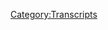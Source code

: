 {{DEFAULTSORT:
    #_TRANSCRIPT_0038:30 Hour Marathon Coverage
}}{{Transcript
    | title         = [[38: 30 Hour Marathon Coverage]]
    | caption       = [https://knowledgefight.libsyn.com/knowledge-fight-30-hour-marathon-coverage Listen to this episode on Libsyn]
    | episodeNumber = [[38: 30 Hour Marathon Coverage|38]]
    | length        = 03:26:18
}}

{{MessageBox
    | header     = Warning: Bot Generated Content
    | text       = This transcript was automatically generated by transcription software and likely contains many mistakes and misattributions. Please check the audio for definitive quotes, attribution, and context.
    | image      = N3yvass4myg91.webp
    | imagewidth = 50px
    | id         = warning
}}

{{TranscriptBlock
    | name      = Alex Jones
    | timestamp = 00:00:00.000
    | text      = Andy in Kansas, you're on the air. Thanks for holding. Well, Alex, I'm a first time caller. I'm a huge fan. I love your work.
}}

{{TranscriptBlock
    | name      = Dan
    | timestamp = 00:00:07.000
    | text      = Hey everybody, welcome back to knowledge fight. I'm Dan.
}}

{{TranscriptBlock
    | name      = Jordan
    | timestamp = 00:00:10.000
    | text      = I'm Jordan. Welcome back. Welcome back to me, because I wasn't here for the last episode. We
}}

{{TranscriptBlock
    | name      = Dan
    | timestamp = 00:00:15.000
    | text      = missed your friend. How you doing?
}}

{{TranscriptBlock
    | name      = Jordan
    | timestamp = 00:00:16.000
    | text      = I am anxious. Sure. Terrified why the world is encroaching in upon my psyche.
}}

{{TranscriptBlock
    | name      = Dan
    | timestamp = 00:00:24.000
    | text      = Oh, you're not terrified about the fact that we're coming back onto the show. You know? How to do well, I
}}

{{TranscriptBlock
    | name      = Jordan
    | timestamp = 00:00:29.000
    | text      = thought this was just a general personal question. Nevermind. I'll keep it business for you.
}}

{{TranscriptBlock
    | name      = Dan
    | timestamp = 00:00:33.000
    | text      = Look, don't bring your show about your personal nonsense. This is a show where we sit down and drink red wine got a you
}}

{{TranscriptBlock
    | name      = Jordan
    | timestamp = 00:00:43.000
    | text      = are a master transitions.
}}

{{TranscriptBlock
    | name      = Dan
    | timestamp = 00:00:45.000
    | text      = Talk about did you do that? I've had a lot of practice. See it. We sit down and we talk about the life and times of Alex Jones. But there's a twist.
}}

{{TranscriptBlock
    | name      = Jordan
    | timestamp = 00:00:53.000
    | text      = Is there a twist?
}}

{{TranscriptBlock
    | name      = Dan
    | timestamp = 00:00:54.000
    | text      = I know so much about Alex Jones. That is crazy way more than he's comfortable with me? No,
}}

{{TranscriptBlock
    | name      = Jordan
    | timestamp = 00:00:59.000
    | text      = that's crazy. Do you like listen to the show every day? Every day? Let me tell you something about me. I know nothing about Alex Jones. And I never listened to you live in a bubble. I live in the best bubble, except for when I come into here. And I discover all of the things about Alex Jones that I despise
}}

{{TranscriptBlock
    | name      = Dan
    | timestamp = 00:01:15.000
    | text      = and thus make you make yourself super anxious. Back to the beginning. Yes. Yes, guys, we're gonna get into our episode for today. But first, I'd like to give a little shout out to our new donator. What's up, Scott are?
}}

{{TranscriptBlock
    | name      = Alex Jones
    | timestamp = 00:01:28.000
    | text      = I'm a policy wonk.
}}

{{TranscriptBlock
    | name      = Dan
    | timestamp = 00:01:29.000
    | text      = Congratulations, you are now a policy wonk. Hey, Scott, you're a policy wonk. If you would like to be a policy wonk. Please visit our Patreon page and make a little donation you will be officially be a policy wonk. Yep. Also, I'd like to thank we got a couple of new requests for time travel episodes. Really? And I don't want to do them. But we will. We will.
}}

{{TranscriptBlock
    | name      = Jordan
    | timestamp = 00:01:50.000
    | text      = We you've immediately broken your contract with our list.
}}

{{TranscriptBlock
    | name      = Dan
    | timestamp = 00:01:52.000
    | text      = No, immediately. We will do them. Not today. No, but I will do them. I just I'm saying some of the subject matter is stuff. I don't want to talk. Oh, I mean, I think that people who are donating are playing the game correctly, in that they want to torture you. Yes. Okay. Gotcha. Want us to go explore these awful times in Alex's past, so we will be doing that. But today, I got a real fun exploration for us. I don't know if you're aware of this, Jordan. But last week ended on Wednesday and Thursday with a 30s food 34. I think that's what they ended with 34 hour live broadcast. Wow. They started during Alex Jones's show on Wednesday, starts at 11 o'clock Central. And they went through I believe, eight o'clock, eight or nine o'clock on Thursday, eight o'clock pm on Thursday. Whoa, but here's the thing. It's kind of bullshit. What? Yeah, because Alex Jones wasn't manning a lot of it. So you have like him doing his own show? And then periodically they drop him special reports with him which are just pre taped shit. Yeah. So he's not losing his mind at three in the morning. We're not what we want. Yeah,
}}

{{TranscriptBlock
    | name      = Jordan
    | timestamp = 00:03:04.000
    | text      = that was the like, I want to see him gradually get more and more one. Very drunk. Yes. And two I want to see like even when he's beyond what a human can do, like he's at 27 hours, and they're still seven more to go. I want to see him in a cot in the background of the video just like napping. The nature has David Knight like David Knight should have read him a story
}}

{{TranscriptBlock
    | name      = Dan
    | timestamp = 00:03:28.000
    | text      = that will put you to sleep, David Exactly. You know, that's why he wasn't on it three in the morning. want people to stick around? David Knight puts himself to sleep when he talks. On top of that. You've got Paul Joseph Watson who's in London. And so like he can just man some off hours. Greenwich Mean Time. Yeah, it's not really that weird for him. Okay, and then you got Rob do like if I can put him in anywhere. He's maybe a robot. He's as good asleep as he is awake. It doesn't matter. So you have these things and
}}

{{TranscriptBlock
    | name      = Jordan
    | timestamp = 00:03:55.000
    | text      = like just just robbed you staring at the camera with his eyes open
}}

{{TranscriptBlock
    | name      = Dan
    | timestamp = 00:03:59.000
    | text      = ignoring the nature of a telethon. Is this tension of can they make it? Yeah, that's why Jerry's telephones back in the day. Were fun because you'd have celebrities at these crazy hours. And they'd be like, well, that guy's on his last few. Yeah, and Alex didn't engage with that as a style or genre of the telethon. But he did adhere to the Oh, fuck, let's try and pimp products as hard as we can. Good every hour, they played a 10 minute thing of him just it was just Alex at the desk pre taped. Like I like to have a lot of fun on the show. We like to joke around something that's not funny. Is the globalists. It was it was so embarrassing, but the telethon did include appearances from our friend Mike Cernovich. Gray, who is now an official Infowars employee.
}}

{{TranscriptBlock
    | name      = Jordan
    | timestamp = 00:04:54.000
    | text      = Wonderful. I'm so glad that the axis of evil is really joining together into a gelatinous ooze of monstrosity.
}}

{{TranscriptBlock
    | name      = Dan
    | timestamp = 00:05:02.000
    | text      = A lot of my theories are starting to come together about these consolidations we have in past Infowars guest and Pizzagate proponent Jacques de Sobiech, getting hired at rebel media, along with Gavin slash Nigel McGuinness and Lauren Southern and based stickman. And these weirdos have the alt right he has over there and stuff. It's not important. We'll deal with her at some point in the future. She is a she's crazy. She's just another one of these provocate tours and photo journalists, right. It wouldn't be yellow journalism back in the day, but now it's I don't know what it is. I don't know. It's call it outright bullshit. Yeah, Citizen Kane rose, but
}}

{{TranscriptBlock
    | name      = Jordan
    | timestamp = 00:05:42.000
    | text      = not just complete lies,
}}

{{TranscriptBlock
    | name      = Dan
    | timestamp = 00:05:43.000
    | text      = just just a liar. So you have that at the rebel media. Then you've got Cernovich joining up with Alex Jones over on the Info Wars team. And then you have you know, the Roger stones the Jerome Corsi is you have that team over here. Rebel media up in Canada, it's a Canadian companies, they're, they're influencing our politics as a foreign company. That's very weird. And it's okay. I don't know. It's very murky because the people in the rebel media, the southern Baked Alaska, the he's Christ, they are getting paid by some organization, whether it be rebel media or some other organization to counter protest in Berkeley. Like they're getting paid for their coverage and organization of these anti Antifa riots that are going on in Berkeley.
}}

{{TranscriptBlock
    | name      = Jordan
    | timestamp = 00:06:33.000
    | text      = Wait, so they're actually paid protesters Exactly. That's not fair.
}}

{{TranscriptBlock
    | name      = Dan
    | timestamp = 00:06:36.000
    | text      = And it's and it's paid no. Well by our wonderful donators slash policy wonk,
}}

{{TranscriptBlock
    | name      = Jordan
    | timestamp = 00:06:43.000
    | text      = that's true, we are paid by that. But
}}

{{TranscriptBlock
    | name      = Dan
    | timestamp = 00:06:45.000
    | text      = like, it's it's so obvious and overt that it's almost blase to call out. It's like, yes, your company is paying you to incite violence, but you're not a paid protest, or you're a journalist. It's kind of that weird that it's awful. Fucking, it's terrible. But so you also had appearances on the telethon from our friend from 2015. Lionel Lionel made I remember
}}

{{TranscriptBlock
    | name      = Jordan
    | timestamp = 00:07:10.000
    | text      = Lionel. Yep. Lionel, the guy who is inexplicably right about how to destroy the world, and had no idea that that was the playbook his team would be using.
}}

{{TranscriptBlock
    | name      = Dan
    | timestamp = 00:07:21.000
    | text      = Yeah, it's very bizarre. He was on. Who else do we have? We had Ron Paul made an appearance. Ron Paul is still alive. Ron Paul is still alive and he seemed sane by comparison.
}}

{{TranscriptBlock
    | name      = Jordan
    | timestamp = 00:07:32.000
    | text      = Yeah. Why is Ron Paul going on? Infowars? I don't know. Because Ron Paul know what Infowars is.
}}

{{TranscriptBlock
    | name      = Dan
    | timestamp = 00:07:38.000
    | text      = I think he is He seems nice, is what I would say. Like,
}}

{{TranscriptBlock
    | name      = Jordan
    | timestamp = 00:07:42.000
    | text      = he's like a, he's like an Aw, shucks. I'll do it for you, Alex. You just seem like a good old fella.
}}

{{TranscriptBlock
    | name      = Dan
    | timestamp = 00:07:49.000
    | text      = I think that's a piece of it. Yeah. I think he gets a lot of mileage out of his sort of cartoony voice. Okay, cartoony old man voice because I think that people were like a little bit. He's not he's not up to something. He's just a quirky old man is the silly old man. I think there's some of that, but here's the most important thing. So originally was supposed to be a 30 hour marathon that would end at the end of the Alex Jones Show. Next day on Thursday. Yes, because he has a four hour show. And it would have started at the beginning. Go 24 hours. I guess it was maybe supposed to be 28 at the beginning. Or maybe it was supposed to include the three to five live after Alex. Who cares? Who cares? The Anchorman of Alex Jones is show on Thursday. Our main man Rapoport
}}

{{TranscriptBlock
    | name      = Jordan
    | timestamp = 00:08:31.000
    | text      = Oh, whoa. He did the whole thing.
}}

{{TranscriptBlock
    | name      = Dan
    | timestamp = 00:08:34.000
    | text      = He did the last hour
}}

{{TranscriptBlock
    | name      = Jordan
    | timestamp = 00:08:35.000
    | text      = he did the show. And he did it on Skype. He did God I want to see him in studio. No patches when he was not up. What? Pictures not up? Nope. Is it there at all? Oh, god damn it. He still hasn't put it up. You said when you say no picture. I was like, Oh, you got rid
}}

{{TranscriptBlock
    | name      = Dan
    | timestamp = 00:08:51.000
    | text      = of No, I was I was I was. I realized that as my my mouth was making the words I was trying to say no picture up. Which is not good. That's not quite the way to be fair. 30,000 of this marathon. Okay. So it was all a crock of shit. John rap reports report was boring. We don't need to go over it. It was Toothless in many ways. Boys.
}}

{{TranscriptBlock
    | name      = Jordan
    | timestamp = 00:09:16.000
    | text      = Yeah. Your devil on time that all day. Yes.
}}

{{TranscriptBlock
    | name      = Dan
    | timestamp = 00:09:19.000
    | text      = But here I'd like to play. I mean, it was really all about marketing. It was it was insanely about selling. It was a literal telethon. And so I'd like to take this out of context drop of Alex Jones in one of his marketing pitches.
}}

{{TranscriptBlock
    | name      = Alex Jones
    | timestamp = 00:09:32.000
    | text      = Infowars store.com. Get the Paul Joseph Watson shirt. I think it's great for women. I personally work on my shirt but that's what women are mainly buying.
}}

{{TranscriptBlock
    | name      = Jordan
    | timestamp = 00:09:44.000
    | text      = I think the Paul Joseph Watson shirt is great for women. Why? Because
}}

{{TranscriptBlock
    | name      = Dan
    | timestamp = 00:09:48.000
    | text      = he said dudes don't wear dudes on their shirts. It's gay. Obviously. That's what are you saying? He's saying it's basically that's for ladies. You don't want to wear it dudes face on your shirt. All right, whatever, Alex.
}}

{{TranscriptBlock
    | name      = Jordan
    | timestamp = 00:10:01.000
    | text      = All right. Okay. All right. Great. So are you alright? I just, I just,
}}

{{TranscriptBlock
    | name      = Dan
    | timestamp = 00:10:08.000
    | text      = I love that you picked up the pen as if you were going to take a note.
}}

{{TranscriptBlock
    | name      = Jordan
    | timestamp = 00:10:11.000
    | text      = Yeah, I was like something's got to happen here. But no, no, I just I don't even understand that. That toxic masculine no homophobic viewpoint. Don't wear a dude's face on your shirt. Like what about all the people who wear like the rocks face on their shirt like, this moment? Because those guys are homoerotic and in love in it. Sure. Now admittedly Paul Joseph Watson, slick. I've never seen his face you look. You say he looks handsome. So I'm guessing that's why
}}

{{TranscriptBlock
    | name      = Dan
    | timestamp = 00:10:40.000
    | text      = he doesn't look handsome. He looks he's attractive. But he is not handsome.
}}

{{TranscriptBlock
    | name      = Jordan
    | timestamp = 00:10:43.000
    | text      = Didn't we have an episode where Alex Jones very close, like very was toeing the line where he's like, Hey, Paul, Joseph. He's, he's really good
}}

{{TranscriptBlock
    | name      = Dan
    | timestamp = 00:10:52.000
    | text      = looking. Now we were I think I think that no, that was Gavin McInnes.
}}

{{TranscriptBlock
    | name      = Jordan
    | timestamp = 00:10:56.000
    | text      = That was Gavin McInnes. They wanted to fucking Yeah,
}}

{{TranscriptBlock
    | name      = Dan
    | timestamp = 00:11:01.000
    | text      = doing his hacky washed over buying these material. Yeah. So
}}

{{TranscriptBlock
    | name      = Jordan
    | timestamp = 00:11:04.000
    | text      = I guess that would apply to PJ who?
}}

{{TranscriptBlock
    | name      = Dan
    | timestamp = 00:11:07.000
    | text      = Probably yeah, I mean, there's a reason he's worked there for 16 years. rent boy. Yeah. I'm not saying sue me for other reasons, not that. So today, what we're going to be doing our episode is going to be covering the Wednesday and Thursday episodes of the Alex Jones program contained within the marathon. Gotcha. So mostly Wednesday, because Thursday is a little weird. But I want to start with Thursday, because this is our 26th of the marathon. Okay, and then we're gonna go back to Wednesday, and then we'll touch back on Thursday a little bit. I want to start with this because I do
}}

{{TranscriptBlock
    | name      = Jordan
    | timestamp = 00:11:43.000
    | text      = on a whole Memento style podcast a little bit. Okay. But
}}

{{TranscriptBlock
    | name      = Dan
    | timestamp = 00:11:47.000
    | text      = I just because I want to start with this topic, because it makes me so happy. On Thursday, an article came out in Buzzfeed, by a guy named Charlie Warner Zell, he had been doing amazing coverage on Twitter of Alex Jones custody battle, right. And it turns out that he has been researching Alex Jones his past Ooh, in the way that you and I had really wanted to off air. We've had conversations about trying to contact people who worked at the radio station that Alex Jones started at, right. And we'd found some LinkedIn pages. We were this close to to get LinkedIn account in a not at all creepy way. So we were we were about to go down this path. I'm pleased to announce that we don't have to, because this guy did it for us. That's fantastic. I think Charlie wars owl did an amazing piece of journalism here. Honorary policy was So absolutely, yeah, honorary king of the policy was, he is I would love to get him on. I'd love to have a comment. That would be really cool. Yeah. I am going to try and reach out to him on Twitter, see, see if we can get in touch with him. But that would be really cool. I think we should do that. On Thursday, this article came out. And of course, there's a lot of news in the world. Alex Jones has to take up a bunch of his program to talk about it.
}}

{{TranscriptBlock
    | name      = Jordan
    | timestamp = 00:13:00.000
    | text      = I would guess that he's going to talk more about Alex Jones related things than non Alex Jones related.
}}

{{TranscriptBlock
    | name      = Dan
    | timestamp = 00:13:10.000
    | text      = It's interesting. It's interesting that you would say that, so. Okay, I'm going to after I play this season, Narcisse, I'm going to read some selections from this article after we get done with this clip. But I want you to see what he's focusing on. In this clip. I think it's I think it's pretty important. First off
}}

{{TranscriptBlock
    | name      = Alex Jones
    | timestamp = 00:13:26.000
    | text      = BuzzFeed. His reportedly $100 million in debt.
}}

{{TranscriptBlock
    | name      = Dan
    | timestamp = 00:13:30.000
    | text      = It's not, but also
}}

{{TranscriptBlock
    | name      = Jordan
    | timestamp = 00:13:34.000
    | text      = why would you even make that up?
}}

{{TranscriptBlock
    | name      = Dan
    | timestamp = 00:13:36.000
    | text      = I don't know. They're not they're not even a publicly traded company. Yet. They're about to have their IPO next year. Probably
}}

{{TranscriptBlock
    | name      = Alex Jones
    | timestamp = 00:13:42.000
    | text      = BuzzFeed is to show how they're failing with propped up with the New York Times.
}}

{{TranscriptBlock
    | name      = Jordan
    | timestamp = 00:13:46.000
    | text      = Which is failing.
}}

{{TranscriptBlock
    | name      = Alex Jones
    | timestamp = 00:13:50.000
    | text      = Had a reporter for months. I got a call to one of our old shipping department guys. Matt, because it was a great guy get married, they wanted to move back is that he literally got like called 20 times until he was gonna file a complaint for harassment, how much he was getting called by Buzzfeed. And I read this article they wrote, and it's literally 95% Total made up crap. So they had a guy for months doing this just to I guess, make it look like it's real. And then the weird little stories in there that are just totally made up. Do you even think it's real? And I pass it around the people that have finished it? None of this is even true.
}}

{{TranscriptBlock
    | name      = Jordan
    | timestamp = 00:14:39.000
    | text      = They didn't talk about my dog. Not the only
}}

{{TranscriptBlock
    | name      = Alex Jones
    | timestamp = 00:14:41.000
    | text      = thing true in there that I saw was that I bought people steak dinners and stuff. And I'm always buying office lunch. Every week or so I just like doing catering in fancy. That's why Matt
}}

{{TranscriptBlock
    | name      = Jordan
    | timestamp = 00:14:56.000
    | text      = from shipping loves you so much. It was just
}}

{{TranscriptBlock
    | name      = Alex Jones
    | timestamp = 00:14:58.000
    | text      = nothing there. It was like I'm obsessed with raw Limbaugh and I, and I hate him and I have a fake voice. I mean, I've openly said I've criticized Limbaugh before, but I've said I hope he stays on air. I don't want to be on the time slot up against him. That's what GCM made me do 19 years ago, and I spent money on his show they were boycotting him and led a movement for people to advertise to keep him afloat. ever got to thank you for it. Limbaugh before he anyway, Buzzfeed, I'm gonna get straight for the implants. He's got shouted a very smooth, booming, nice voice. I have a raspy voice. I've been to the eye nose, throat doctor. And they said yeah, I have big lesions on your larynx screaming screaming rallies without born
}}

{{TranscriptBlock
    | name      = Jordan
    | timestamp = 00:15:48.000
    | text      = who is this for?
}}

{{TranscriptBlock
    | name      = Dan
    | timestamp = 00:15:49.000
    | text      = He wants to have a very
}}

{{TranscriptBlock
    | name      = Alex Jones
    | timestamp = 00:15:51.000
    | text      = deep voice wasn't wasn't high voice. But all the bold warning and not been warning and screaming that I've had to go to specialists now. And studies done to I have obviously a big head. Big chest. Big weight. So it's a lot better than it used to be. But I was really bad at Oxygen like 64% Sometimes.
}}

{{TranscriptBlock
    | name      = Dan
    | timestamp = 00:16:15.000
    | text      = So you're asking why he's going through this. It's to make himself a victim. I mean,
}}

{{TranscriptBlock
    | name      = Jordan
    | timestamp = 00:16:19.000
    | text      = yeah, just trying to he's trying to be like, Why are you picking on little old Alex Jones look at all of my problems that I have going on. He's choosing
}}

{{TranscriptBlock
    | name      = Dan
    | timestamp = 00:16:26.000
    | text      = one paragraph from BuzzFeed thing to discuss and I'll read this to you. It's discussing during the Obama years. Others close to Jones during this time said that despite a growing audience, the broadcaster was insecure to former colleagues at Jones reserved his greatest resentment for Rush Limbaugh. The jealousy was so intense the Jones began to creep his now famous crushed gravel voice from the talk show legend. Quote, we'd spent weeks getting everything just right in the studio, a former employee recalled then he'd go for a drive and hear rush again and say I need my voice to sound something like that. And so we'd completely reengineer the sound to make him gruffer. So, listen,
}}

{{TranscriptBlock
    | name      = Jordan
    | timestamp = 00:17:07.000
    | text      = I mean, I guess that's fine. That's fine.
}}

{{TranscriptBlock
    | name      = Dan
    | timestamp = 00:17:09.000
    | text      = Who cares? It's kind of petty and superficial. But yeah, who cares? I mean, if you if you want most, it's the most irrelevant thing in this entire article. Yeah. But like, these Infowars employees that they got to speak to them are all anonymous. Have to be they signed lifetime non disclosure agreements. I feel like an allergy that Alex knows that. And so he can deny flatly everything that these people say, and he knows that they won't come out and say No, I said that. Yeah, he knows that we'll never get proved because then those people will get sued.
}}

{{TranscriptBlock
    | name      = Jordan
    | timestamp = 00:17:40.000
    | text      = Yeah, but I feel like a lifetime non disclosure is illegal. I know we discussed this. It's it's not but I feel like it has to be
}}

{{TranscriptBlock
    | name      = Dan
    | timestamp = 00:17:47.000
    | text      = it's not it's it's a thing you can willingly enter. If it's a it's a part of employment, anyway.
}}

{{TranscriptBlock
    | name      = Jordan
    | timestamp = 00:17:53.000
    | text      = Yeah. But isn't there a moral? Isn't there a moral authority
}}

{{TranscriptBlock
    | name      = Dan
    | timestamp = 00:17:56.000
    | text      = saying no, not in the law?
}}

{{TranscriptBlock
    | name      = Jordan
    | timestamp = 00:17:58.000
    | text      = Oh, that's a good point. So I forgot that the law has nothing to do with morale. I'm fair enough. I'm gonna get
}}

{{TranscriptBlock
    | name      = Dan
    | timestamp = 00:18:03.000
    | text      = to some of the more stuff from this article. But I want to close out this clip because it ends so funny. quit
}}

{{TranscriptBlock
    | name      = Alex Jones
    | timestamp = 00:18:09.000
    | text      = breathing quite a bit. And you know, all this in your reading, where you have a fake voice. I mean, I'm had to have surgery. Because my ragged torn up voice about five years ago was kind of cool. Now I've lost control of range and it's getting deeper and more raspy and more torn up. I'm looking at five year olds, larynx, sexier. And then it said, re engineer the sound to make me refer. I've told them CJ get ready when we come back. I've told CJ who's our when our great engineers and Wes over and over again make me less gruff and less raspy and Niko when he got hired was honest and said he thinks my voice is grating I've said that over and over again. I don't like my voice. Some people do women it's the opening for Doctor Who right I don't like it this is my voice
}}

{{TranscriptBlock
    | name      = Jordan
    | timestamp = 00:19:07.000
    | text      = some people like it. Some people like it women do you were talking over him saying I know I did I just the Doctor Who theme came into my head. But yeah, he just basically said the only people who like my voice. Ladies What are women
}}

{{TranscriptBlock
    | name      = Dan
    | timestamp = 00:19:23.000
    | text      = gets ladies when they sit on speakers while I scream but the globalist however that I remember that. So that's the only like, that's all he's going he just did like a four or five minute bit about my voice is real. I got larynx polyps. Yeah,
}}

{{TranscriptBlock
    | name      = Jordan
    | timestamp = 00:19:37.000
    | text      = I feel like he probably isn't going to engage with like the meat. The criticisms
}}

{{TranscriptBlock
    | name      = Dan
    | timestamp = 00:19:43.000
    | text      = maybe well, it's even like, the article itself is called Alex Jones will never stop being Alex Jones.
}}

{{TranscriptBlock
    | name      = Jordan
    | timestamp = 00:19:50.000
    | text      = That's a that's a perfect angle to take on it because Yeah, that's absolutely right.
}}

{{TranscriptBlock
    | name      = Dan
    | timestamp = 00:19:54.000
    | text      = The thrust of the article is largely about not about how he's fake. It's about how he can't stop himself. from Bing himself, right? And he is his own worst enemy, essentially. So
}}

{{TranscriptBlock
    | name      = Jordan
    | timestamp = 00:20:06.000
    | text      = so the real problem is that he's too real. Right? So for
}}

{{TranscriptBlock
    | name      = Dan
    | timestamp = 00:20:09.000
    | text      = for like four minutes he's talked about this this voice stuff a year ago. I'm going to read you some excerpts from this amazing article. Amazing. So this is about his early days. Jones was a modest public access success, but he owes his first real media job to his dentist father, who solicited a station manager at the Austin talk radio station kgf K during a routine teeth cleaning. He said
}}

{{TranscriptBlock
    | name      = Jordan
    | timestamp = 00:20:38.000
    | text      = Dennis was cleaning a dude's teeth. He's got shit in the guy's teeth, like, Hey, by the way, you want to give my son a job. Don't chop Poke, poke you want to give my son a job, don't you? How you want to keep that?
}}

{{TranscriptBlock
    | name      = Dan
    | timestamp = 00:20:50.000
    | text      = And this is substantiated quote. He said my son's got some out there ideas but I think he'd be perfect Darrell O'Neill the K GFK manager who brokered the deal explained quote, the next week he brought Alex in for a meeting to secure Jones a spot on the station. Jones his father became his first son's first on air sponsor.
}}

{{TranscriptBlock
    | name      = Jordan
    | timestamp = 00:21:10.000
    | text      = So daddy bought him a job all of his complaints
}}

{{TranscriptBlock
    | name      = Dan
    | timestamp = 00:21:13.000
    | text      = about people like taking shortcuts and all this he his entire career. Now granted, he's made a lot of moves since
}}

{{TranscriptBlock
    | name      = Jordan
    | timestamp = 00:21:21.000
    | text      = he's he's parlayed of some some nepotism into a whole lot more than most people.
}}

{{TranscriptBlock
    | name      = Dan
    | timestamp = 00:21:26.000
    | text      = Absolutely. But all of it comes from his dad. That's super fucked up.
}}

{{TranscriptBlock
    | name      = Jordan
    | timestamp = 00:21:31.000
    | text      = I mean, that that, you know, the more we learn about his his growth as a human being the more we see daddy issues mommy issues
}}

{{TranscriptBlock
    | name      = Dan
    | timestamp = 00:21:38.000
    | text      = so so here's a little thing about his personality. Others who knew him at this time this is that his back in the K JFK days. Remember Jones is volatile, easily bruised and prone to vengeance. One associate recalled Jones tearing down a bulletin board memos from fellow station producers who had criticized one of his more controversial segments and an Austin Chronicle article from July 2000 sites multiple public access producers who claim quote, that Jones has used both ACAC policy and legal maneuvers to intimidate them or get them thrown off the air which he claims the globalist are doing to him
}}

{{TranscriptBlock
    | name      = Jordan
    | timestamp = 00:22:13.000
    | text      = and ACDC policies. He is always Back in Black.
}}

{{TranscriptBlock
    | name      = Dan
    | timestamp = 00:22:17.000
    | text      = He's got big balls. Quote, being on TV or radio has a way of changing you Austin Chronicle founder Louis black, an early Jones critic and frequent target of Jones's early rants said
}}

{{TranscriptBlock
    | name      = Jordan
    | timestamp = 00:22:27.000
    | text      = not that's not the professional rant, or Louis black.
}}

{{TranscriptBlock
    | name      = Dan
    | timestamp = 00:22:31.000
    | text      = And for Alex, it was it was always always about ego. When he got that validation. There was no going back. That's from someone who was very involved with him early on, quote, oh, this this. This is a nice confirmation of something we've discussed and a theory we've had Yes, quote, sometimes he'll say he has sources and he's been told a piece of news has been confirmed. But we wouldn't have that information. A former Infowars employee said, quote, later we'd find out that it was because a week earlier, we had a caller on air, who theorized about something and Alex repeated it as fact.
}}

{{TranscriptBlock
    | name      = Jordan
    | timestamp = 00:23:07.000
    | text      = Ah, it's true. Yeah, it's true. We figured it out. But
}}

{{TranscriptBlock
    | name      = Dan
    | timestamp = 00:23:12.000
    | text      = we've also just literally seen that yeah, we've seen it happen in the the y2k episode, that we haven't really talked about it. But after the inauguration, during the during the post inauguration celebration, you're talking to an Indian dude who explained that Islam believes that every country that believes in Islam is the house of Islam, and everything outside of it is the house of war. And there needs to be war on all of these places. Right? Alex has repeated that verbatim repeatedly.
}}

{{TranscriptBlock
    | name      = Jordan
    | timestamp = 00:23:42.000
    | text      = Just because some random dude told him yes,
}}

{{TranscriptBlock
    | name      = Dan
    | timestamp = 00:23:45.000
    | text      = gotcha. Nothing that he'd never said it before that guy on the street. It's crazy. He
}}

{{TranscriptBlock
    | name      = Jordan
    | timestamp = 00:23:50.000
    | text      = so he just absorbs things that he liked that that he likes that people tell him and then just turn them into truth in his brain
}}

{{TranscriptBlock
    | name      = Dan
    | timestamp = 00:23:57.000
    | text      = GOP sources. Yep. Kate starboard a professor and researcher at the University of Washington accidentally stumbled upon Infowars digital footprint while conducting a study of how rumors spread on Twitter during the 2013 Boston Bombing, starboard found that a specific rumor that Navy SEALs
}}

{{TranscriptBlock
    | name      = Jordan
    | timestamp = 00:24:13.000
    | text      = so I could not love starboard more. Yeah, it's great. That's perfect. Starboard she
}}

{{TranscriptBlock
    | name      = Dan
    | timestamp = 00:24:19.000
    | text      = found that a specific rumor that Navy Seals have carried out the attack was largely attributable to Infowars tweets and links, second only to YouTube. At the time, we thought this was pretty insignificant. You said but things look very different. In hindsight, I actually accidentally very in there, I apologize. Those things look
}}

{{TranscriptBlock
    | name      = Jordan
    | timestamp = 00:24:38.000
    | text      = different in hindsight, yes. But in our world, they look very
}}

{{TranscriptBlock
    | name      = Dan
    | timestamp = 00:24:41.000
    | text      = different. Yes. I was editorializing a tiny bit. Yes. Yeah.
}}

{{TranscriptBlock
    | name      = Jordan
    | timestamp = 00:24:44.000
    | text      = After you took her quote out of context, that's not what she said.
}}

{{TranscriptBlock
    | name      = Dan
    | timestamp = 00:24:48.000
    | text      = When the Fukushima nuclear disaster happened, Alex bought tons and tons of potassium iodide and oh my god, did we sell that? A former employee recalled he can sell 500 Something minutes in an hour and other countered. It's like QVC for conspiracy.
}}

{{TranscriptBlock
    | name      = Jordan
    | timestamp = 00:25:04.000
    | text      = Yep, we nailed that. Yep.
}}

{{TranscriptBlock
    | name      = Dan
    | timestamp = 00:25:08.000
    | text      = According to one former employee, Jones bragged that the Infowars store gross $18 million between 2012 and 2013. Wow, another source puts that number closer to $10 million. And this was before the popularity Jones and Infowars. Enjoy today. Part of the success of the store came from Jones's ruthless dealmaking quote, I watched him on the phone with some poor author who'd written a book Jones wanted to buy and Jones wouldn't negotiate him down until he's making no money. Jack Blood, a former radio colleagues said, wow, two former employees alleged the Jones would instruct staff to find products that were failing and convince them to widdle their margins to almost nothing in exchange for the Infowars endorsement. Quote, Alex's business model was to ensnare these companies at a low rate and lock in exclusivity. The former staffer said noting that attaching the Infowars brand to a product often destroyed the sellers future prospects to go mainstream. Yeah. For some employees, the shift from what they saw as a crusade a crusade or journalism to content marketing for Colloidal Silver was jarring. Quote, it became a moral issue issue for me once said, it's why I don't work there anymore.
}}

{{TranscriptBlock
    | name      = Jordan
    | timestamp = 00:26:16.000
    | text      = Okay, well, fuck that guy. No, he quit. Yeah, but he quit because it went from he quit because he was like, Man, I thought this was all about the conservative ideals in the fight against the globalist you sold out man you sold out
}}

{{TranscriptBlock
    | name      = Dan
    | timestamp = 00:26:32.000
    | text      = at the same time I hear what you're saying. But I think that you could make a much better argument for being involved in it at that point. Then once it gets to the colloidal silver marketing, like that's unacceptable. Having a conservative belief and believing that this guy is on the vanguard of that. It's understandable it's
}}

{{TranscriptBlock
    | name      = Jordan
    | timestamp = 00:26:50.000
    | text      = good to know his conservative beliefs, but it's easy
}}

{{TranscriptBlock
    | name      = Dan
    | timestamp = 00:26:54.000
    | text      = to get duped. You know, like, it's,
}}

{{TranscriptBlock
    | name      = Jordan
    | timestamp = 00:26:57.000
    | text      = I know, I'm not gonna be on this dude side. I'm gonna give him that guy. I'm gonna
}}

{{TranscriptBlock
    | name      = Dan
    | timestamp = 00:27:01.000
    | text      = give him a wide berth or her I don't know. And that's a good point. For former staffers suggested that this influx of money inspired the greatest change in Jones demeanor and an info or strategy, quote, it's become less about effecting change, and more about being sensational and making money one ex employee explained, it didn't start out that way. He was a lovely person to hang around for a long time, but that soon evaporate evaporated. In interviews, four separate employees unprompted, described Jones as quote a tyrant who oscillated maniacally between excitement and anger. Quote, working for Alex was like a combination of Blackbeard meets Hitler, one former employee said one minute just on a high and swashbuckling and calling us to action. The next punching out walls, neither one was a bad dude,
}}

{{TranscriptBlock
    | name      = Jordan
    | timestamp = 00:27:49.000
    | text      = which one which one is the guy who punches the Hitler is more likely to be swashbuckling. Hitler couldn't punch a wall.
}}

{{TranscriptBlock
    | name      = Dan
    | timestamp = 00:27:59.000
    | text      = Hitler was known for punching out Jewish, dry walls, I really didn't know that two former employees recall that after an employee left the company, Jones would call a staff meeting, pull up YouTube videos of their work and take turns making fun of them, quote, the unsaid implication a former employee said was that if you leave this will happen to you, quote, Jones rewards the people who buy in all the way one former employee said, but there's an expectation not to contradict him or the message.
}}

{{TranscriptBlock
    | name      = Jordan
    | timestamp = 00:28:29.000
    | text      = I mean, some of that stuff. That's nice. That is that is abuse. But that's still like what what we just what you are getting the criticisms about our literal corporate culture. Sure, that's kind of the issue. Now he's making money. He's a brand. So he's just a corporation now and what Corporation isn't going to reward people that buy in,
}}

{{TranscriptBlock
    | name      = Dan
    | timestamp = 00:28:51.000
    | text      = I used to work at Groupon. And if we had a meeting after someone left, and they were like, making fun of how bad their work was, that I would, I would be so uncomfortable. That acceptable, it isn't that kind of environment is hostile. That's abusive. And that that quote, the idea that the implication is that when you leave, we will do this to keeps people in line. That's Koch behavior.
}}

{{TranscriptBlock
    | name      = Jordan
    | timestamp = 00:29:14.000
    | text      = Well, that's Yeah, but that's what they do at Target. I'm not to that extent, though. I don't know like if you see some of the anti union shit at Target and the like, they go, they go real far there.
}}

{{TranscriptBlock
    | name      = Dan
    | timestamp = 00:29:25.000
    | text      = But that now you got to unpack the union implications of that. That's different than just like a you guys see how that asshole restock the shelves. And I don't think there's a parallel you can draw because it is sort of creative work in terms of Info Wars, even if you want it's it's very creative, creative. It's fiction, right? It's different than stocking shelves. Anyway. Here's a quote that really gets into this is the last paragraph I'm gonna read. You should all read this entire article. It's amazing. But this one is about some of the it sort of validates a lot of the theories we have about the political landscape right now. According to one person press isn't at Infowars studio on election night of 2016. Jones boasted of having 18 million viewers as the returns came in, quote. Now Jones is probably exaggerating the source said, Yeah, but even if it's half that you're talking serious influence if you can get them voting, Alex doesn't have listeners, he has followers. The audience Jones had spent decades building had finally made its presence known at rallies on social media and finally at the polls, quote, that rural vote for Trump, nobody saw coming. The source continued. It wasn't only Alex, but I think you can ascribe a significant portion many first time voters of those votes to him, quote, he's like the gerbils of 2016. Another longtime Jones associate said he really won the election for Trump. Ah, yeah. But then it also I mean, yeah, that's,
}}

{{TranscriptBlock
    | name      = Jordan
    | timestamp = 00:30:49.000
    | text      = but that's why we're here like we we've sussed that noise out pretty quick. The
}}

{{TranscriptBlock
    | name      = Dan
    | timestamp = 00:30:56.000
    | text      = article also goes on to say that he probably didn't want Trump to win, because then the whole liberals in charge, we got to defend conservatism that whole thing exactly. But
}}

{{TranscriptBlock
    | name      = Jordan
    | timestamp = 00:31:06.000
    | text      = well, and as we've seen, because Trump won, you have to shift his his shift has been jarring and uncomfortable, and almost certainly due to that extra influence, and extra visibility. That's where all of these lawsuits, lawsuits and cheddar coming from Absolutely. Hillary was president, and he had the Liberals to rail against none of this shit would be coming on him.
}}

{{TranscriptBlock
    | name      = Dan
    | timestamp = 00:31:29.000
    | text      = Yeah, he wouldn't get me getting sued by Hillary. Exactly. Just I mean, Google shut
}}

{{TranscriptBlock
    | name      = Jordan
    | timestamp = 00:31:33.000
    | text      = down. He's probably not gonna lawsuit him if that's, I mean, they definitely have a lawsuit at him because he slandered. Right, right, absolutely. But now that he's very visible, it's much more like I don't think there's any surprise to the timing of Giovanni's lawsuit once once people started watching him No, actually,
}}

{{TranscriptBlock
    | name      = Dan
    | timestamp = 00:31:53.000
    | text      = that's not I don't think I don't think so case. I think that the timing of the lawsuit coincides with the closure of the court case that had to do with the children in Twin Falls, Idaho, that case, oh, that case ended recently. So that case just ended. Yes. Okay. So after that, they wanted a retraction. And Alex did his bullshit. Gotcha. So I don't think it's because he's influential. It's
}}

{{TranscriptBlock
    | name      = Jordan
    | timestamp = 00:32:20.000
    | text      = a coincidence that was it was happening at the same time as the very public custody case. Yes.
}}

{{TranscriptBlock
    | name      = Dan
    | timestamp = 00:32:25.000
    | text      = Gotcha. And I think it's very unfortunate timing for Alex. That's very unfortunate. But we've we've heard some of the stuff that the scathing stuff that's in this article, and now we'll go back to Alex returning from break and see if he gets into any of it.
}}

{{TranscriptBlock
    | name      = Alex Jones
    | timestamp = 00:32:39.000
    | text      = By the way, my mic suddenly sounds different. I don't normally talk about myself. We're under such attack, we have to actually say the truth. BuzzFeed is under on fire for their internal documents coming out where they were gloating and hoping that Trump would be killed. Their their, their their leader over there.
}}

{{TranscriptBlock
    | name      = Dan
    | timestamp = 00:32:55.000
    | text      = He's referring to like private messages between BuzzFeed writers that were joking about the idea of Trump being assassinate. It's probably inappropriate, but at the same time, it's not like editorial I don't give a fuck if it's inappropriate, but it's also not official. It's just them goofing off in private messages. Yeah,
}}

{{TranscriptBlock
    | name      = Jordan
    | timestamp = 00:33:10.000
    | text      = it did you mean like normal people are doing every single goddamn day on the street? Sure.
}}

{{TranscriptBlock
    | name      = Alex Jones
    | timestamp = 00:33:16.000
    | text      = A guy for several months. Calling people I knew in college, my first jobs, trying to get somebody who didn't like me to make something up. And I guess they did. I mean, I'm reading this article, Alex Jones will always be Alex Jones. And the only true thing in it is that I'm not an actor. And I really believe what I say. And when I did that, to him, using unnamed people to make up that I didn't want Trump to be elected, that I didn't want Obama to be defeated in 2012. And that my voice is fake. And then I told the producers that I want to sound gruffer. No, I believe my voice is grating and annoying at times. And I said, I want to sound smoother, and like I'm in the room. And I've had engineers here doing that with my engineers and it's all on record. So that's the level of lies in here that I have a fake and that I'm trying to rush limbaugh before he went deaf. Let's politically incorrect port became hearing impaired. No, that's Greg Muth booming voice.
}}

{{TranscriptBlock
    | name      = Jordan
    | timestamp = 00:34:21.000
    | text      = Pretty sure nobody cares I
}}

{{TranscriptBlock
    | name      = Alex Jones
    | timestamp = 00:34:22.000
    | text      = have when I get excited. It's almost like a high pitched low voice. It's very, very annoying. high pitched so I've asked him to take the rasp Enos out to be less gruff. It's very much a dev day one of our engineers to zoos. I came back live. I was saying take the raspy gruff filter off. We have a filter to block that. That's actually my director of the opposite again what BuzzFeed says she's so it's all pure bull.
}}

{{TranscriptBlock
    | name      = Jordan
    | timestamp = 00:34:49.000
    | text      = Who cares? Why are you fighting this battle? Why is this the area where he's like, look, Nobody says that. My voice is in my voice. And
}}

{{TranscriptBlock
    | name      = Dan
    | timestamp = 00:35:02.000
    | text      = it's the least interesting or important thing. And I don't know what
}}

{{TranscriptBlock
    | name      = Jordan
    | timestamp = 00:35:06.000
    | text      = if it was, if it was anybody else, I would say this. This is a distraction from dealing with the reality of the article. Yeah, I think this is 100% the thing he is most angry about, yeah, that idea of you guys are saying that I wanted to change my voice to sound like that guy. Fuck you. Well, I sound like me. Well, there's
}}

{{TranscriptBlock
    | name      = Dan
    | timestamp = 00:35:27.000
    | text      = a part of it. That's that. And then I think the other part is just that it naturally fits into his narrative that he's already spinning about, like people thinking he's an actor, which again, is based on something his lawyer said, Right, right. But like, I think that it's because like, oh, this matches, he's good at finding pieces of things that fit what he's already doing. Right? And then just sort of incorporating them in. He's kind of like, a bullshit black hole that just but it's like a specific black hole.
}}

{{TranscriptBlock
    | name      = Jordan
    | timestamp = 00:35:52.000
    | text      = He's got a he's got a gravity engine behind them. Yeah, absolutely.
}}

{{TranscriptBlock
    | name      = Dan
    | timestamp = 00:35:55.000
    | text      = So he goes on another like a couple minutes talking about his voice not being fake course. So he spends at least like 10 minutes covering that nothing about the substantial ring that is a very interesting way of putting it. So that's how he spent a lot of his Thursday show. Now let's go back to we
}}

{{TranscriptBlock
    | name      = Jordan
    | timestamp = 00:36:11.000
    | text      = go to breaking news. Somebody said my voice doesn't sound right. Yeah, among many other we're getting worse. We're gonna have several guests discussing whether or not my voice sounds like this. Hey, Lionel. How's my voice? I'm gonna play I'm gonna play clips from the Joe Rogan podcast. So you guys know what I sound like when I'm not on Infowars? Similar.
}}

{{TranscriptBlock
    | name      = Dan
    | timestamp = 00:36:30.000
    | text      = We've got lispy as Mike Cernovich coming to talk about voices.
}}

{{TranscriptBlock
    | name      = Jordan
    | timestamp = 00:36:35.000
    | text      = Like the rest of the time, it's just every guest discussing what their voice sounds like Mike
}}

{{TranscriptBlock
    | name      = Dan
    | timestamp = 00:36:40.000
    | text      = Cernovich coming in to talk about how my lisp is real. It's It's insane. And I feel actually a little bit bad about
}}

{{TranscriptBlock
    | name      = Jordan
    | timestamp = 00:36:47.000
    | text      = that. Rappaport sounds like he has dentures. Rappaport doesn't have dentures. Those teeth are twice as real as everybody else's. That's because they're made from real teeth are American made that he had his teeth removed, melted down and then rebuilt into teeth and put them back in his when he was
}}

{{TranscriptBlock
    | name      = Dan
    | timestamp = 00:37:04.000
    | text      = done by an American company. These are Americana T. Exactly. That's what's important about Rappaport.
}}

{{TranscriptBlock
    | name      = Jordan
    | timestamp = 00:37:09.000
    | text      = Do you know who do you know who wore John Rapoport teeth originally, George Washington. Wow. Doesn't get more American than stealing George Washington.
}}

{{TranscriptBlock
    | name      = Dan
    | timestamp = 00:37:19.000
    | text      = So he's on some bullshit. But let's go national treasure
}}

{{TranscriptBlock
    | name      = Jordan
    | timestamp = 00:37:23.000
    | text      = three. Let's get those teeth.
}}

{{TranscriptBlock
    | name      = Dan
    | timestamp = 00:37:26.000
    | text      = I am still seriously waiting for national treasure three. I'm very excited for it to eventually come out.
}}

{{TranscriptBlock
    | name      = Jordan
    | timestamp = 00:37:32.000
    | text      = Is there? Was there only two there's national treasure and the National Treasure book of secret? Yeah. And
}}

{{TranscriptBlock
    | name      = Dan
    | timestamp = 00:37:37.000
    | text      = then the third one I've actually sort of written a spec script for or at least an outline. Okay, it has to do with Nicolas Cage, also known as Benjamin Franklin gates in the movie, is that that's not real. Is it? Yeah. That's his character's name. That's real. Yeah. So he finds out
}}

{{TranscriptBlock
    | name      = Jordan
    | timestamp = 00:37:53.000
    | text      = I guess that must have like, just broken my brain to the point where I just skipped over as like, No, we don't need to do this. That's Nicolas Cage. His name. In every movie. Nicolas Cage is in His name is Nicolas Cage.
}}

{{TranscriptBlock
    | name      = Dan
    | timestamp = 00:38:04.000
    | text      = Yeah. So Nicolas Cage in this movie, he finds out that Napoleon never died and was actually taken to space. And he from space. He has been planning, like an invasion. He's going to take over America. But the secret in order, like the plans of how to stop him, are underground in Arlington Cemetery. So in order to get to these plans, I love he's got to become president and then fake his own death. Holy shit to get underground at Arlington Cemetery, get the plans and stop space Napoleon, that is
}}

{{TranscriptBlock
    | name      = Jordan
    | timestamp = 00:38:35.000
    | text      = he has to become president. Yeah. Regardless of the rest of that, of course, that's the main idea that that book that national treasure three should have. Yeah. Benjamin Franklin Gates has to become president. Yeah.
}}

{{TranscriptBlock
    | name      = Dan
    | timestamp = 00:38:47.000
    | text      = But as a con as well. Yeah. becoming president is incidental to his plan. Yes. Anyway, National
}}

{{TranscriptBlock
    | name      = Jordan
    | timestamp = 00:38:55.000
    | text      = Treasure three colon president in 60 seconds.
}}

{{TranscriptBlock
    | name      = Dan
    | timestamp = 00:38:58.000
    | text      = Yep. I want first of all, I would love it if that was. If even if it's not, I need the third one. I love those movies so much. But let's go back now to Wednesday. Yes, we're gonna go back to the beginning of the telethon. Wednesday. 12 o'clock Central. 11 o'clock Central. Yeah. 11 o'clock Central. Alex Jones is kicking things off. And he starts off Wednesday's show. Very weird. Very weird.
}}

{{TranscriptBlock
    | name      = Jordan
    | timestamp = 00:39:24.000
    | text      = This is the opening of the telethon. Yeah.
}}

{{TranscriptBlock
    | name      = Dan
    | timestamp = 00:39:27.000
    | text      = And throughout this you're gonna see something really strange in ALEKS. Okay. And it's a trend that I think is going to blossom in the coming weeks and months. Okay. And that is a change that was inevitable.
}}

{{TranscriptBlock
    | name      = Alex Jones
    | timestamp = 00:39:43.000
    | text      = I've got this to say Trump is really going off his trajectory more and more. Oh, she said. We sent you to drain the swamp. And you're not quite doing that with this, the spending bill and a few other things you're doing Well, here's the deal. Trump is draining the swamp. But it's like it's a video game. He's like fighting the big crime boss at the end of the level. And the power level of the boss is going down. But as Trump battles the globalist, he's looking into the eyes of the devil, he is slowly becoming them. So he's doing all these great things. But at first, he was 100%, the first 30 days, then 60 days later was at 98%. And then 70 days later, it was at 95%. And then now he's at like, 70%. Hell, he was very trying to
}}

{{TranscriptBlock
    | name      = Unknown Speaker
    | timestamp = 00:40:41.000
    | text      = tell you all the way down.
}}

{{TranscriptBlock
    | name      = Alex Jones
    | timestamp = 00:40:43.000
    | text      = And I think everybody can see it. Now he wouldn't have done
}}

{{TranscriptBlock
    | name      = Dan
    | timestamp = 00:40:46.000
    | text      = real. He's already similar to
}}

{{TranscriptBlock
    | name      = Alex Jones
    | timestamp = 00:40:49.000
    | text      = devastating blows against levels. These are, these are real things. They're declaring sovereignty, getting big banks to loan to small businesses, they aren't doing DEP making better trade deals with China still beginning to build a wall. You know, the funding is not there. So you cannot be killing Obamacare, when they had the conservative votes. Bringing up that watered down version. Well, wasn't as bad as Obamacare. But was,
}}

{{TranscriptBlock
    | name      = Dan
    | timestamp = 00:41:14.000
    | text      = I want to point out that this is before the House passed right? Care stuff.
}}

{{TranscriptBlock
    | name      = Jordan
    | timestamp = 00:41:18.000
    | text      = So he doesn't. He's not he's not yet jerking off about how you feel it. He
}}

{{TranscriptBlock
    | name      = Dan
    | timestamp = 00:41:23.000
    | text      = seemed pretty excited once that did break, because that broke on the Thursday show, right? He didn't. He didn't or was it Friday? Yeah, no, it was whenever he whenever he didn't get into it. Right. But he was like, Oh, they passed it. Son, it's gonna pass it. Who cares? So in that he's saying, first of all, it's amazing that he's starting to get lay the tracks for him to get off the Trump bandwagon.
}}

{{TranscriptBlock
    | name      = Jordan
    | timestamp = 00:41:49.000
    | text      = Oh, yeah. Which as we as we predicted this was going to happen.
}}

{{TranscriptBlock
    | name      = Dan
    | timestamp = 00:41:52.000
    | text      = Yeah, absolutely inevitable. But yeah, the things that he's still holding water for are things that aren't real. The thing that he did stop, he did get out of the TPP. That's one true thing. In that list of stuff. He's saying he's done, like a sort of
}}

{{TranscriptBlock
    | name      = Jordan
    | timestamp = 00:42:06.000
    | text      = finalize that. Oh, I guess I guess I didn't see that. I didn't see that. We withdrew from the declared intent
}}

{{TranscriptBlock
    | name      = Dan
    | timestamp = 00:42:11.000
    | text      = to withdraw from it. Oh, so that, but that's not a thing. But it does indicate and there are a lot of people who want that to have it probably will happen if it hasn't already. I would, I would bet again, I don't understand the finalization process and shit like that. We're not working out better deals with China. They're really not unless you consider all the trademarks. They've given Trump personally, to go work out better. Trump is working out way better deals with China. Beyond that the wall is never going to happen. There's that's just it can't it's because it's impossible and stupid. Mexico recently came out and said they would consider it a hostile act. It would be
}}

{{TranscriptBlock
    | name      = Jordan
    | timestamp = 00:42:43.000
    | text      = Yeah, it doesn't get more hostile than building a fucking wall across a border and the comedy of it. Is that like, you know how India and Pakistan aren't really good friends because of that giant wall on their fucking border
}}

{{TranscriptBlock
    | name      = Dan
    | timestamp = 00:42:55.000
    | text      = or Eastern West Berlin. Yeah, you
}}

{{TranscriptBlock
    | name      = Jordan
    | timestamp = 00:42:57.000
    | text      = remember how that didn't go? Great. Didn't go great.
}}

{{TranscriptBlock
    | name      = Dan
    | timestamp = 00:43:00.000
    | text      = So the other thing that Gorbachev
}}

{{TranscriptBlock
    | name      = Jordan
    | timestamp = 00:43:01.000
    | text      = build on new wall we fucked it up space Reagan. Face Reagan, so today's Reagan versus space Napoleon is a great is a great movie.
}}

{{TranscriptBlock
    | name      = Dan
    | timestamp = 00:43:17.000
    | text      = The true comedy of it, though, is that like, I've talked to a number of people who support Trump and a lot of the idea that they support about the building the wall is they think it will block drugs coming into the country, not realizing the drug dealers have lots of boats and airplanes. And most of the drugs that gets smuggled into the country don't come through the border like airplanes
}}

{{TranscriptBlock
    | name      = Jordan
    | timestamp = 00:43:36.000
    | text      = can't fly over walls and build a taller wall and
}}

{{TranscriptBlock
    | name      = Dan
    | timestamp = 00:43:40.000
    | text      = there's tunnels underneath the border. It's insane that the wall
}}

{{TranscriptBlock
    | name      = Jordan
    | timestamp = 00:43:43.000
    | text      = goes underground. I like it is a laser wall.
}}

{{TranscriptBlock
    | name      = Dan
    | timestamp = 00:43:47.000
    | text      = It's like the heads of Easter Island. They go way underground.
}}

{{TranscriptBlock
    | name      = Jordan
    | timestamp = 00:43:50.000
    | text      = Exactly. Here's here's my plan for a wall look like a dog. You want electric fence if you want a successful wall that is in impassable on the Mexico United States border. All right. Dig about what 20 miles underground, set off a nuclear warhead, and hope volcanoes show up every single fucking fissure on the ground. Otherwise, you're not building a fucking wall?
}}

{{TranscriptBlock
    | name      = Dan
    | timestamp = 00:44:20.000
    | text      = Nope. Also the idea that it's going to stop. The drug stuff is what motivates a lot of people because the opiate crisis is bad.
}}

{{TranscriptBlock
    | name      = Jordan
    | timestamp = 00:44:28.000
    | text      = By the way, they're reducing funding for that. The agency that oversees helping people with the opioid headline
}}

{{TranscriptBlock
    | name      = Dan
    | timestamp = 00:44:34.000
    | text      = Whitehouse proposes cutting Drug Control Office funding by 95%. The budget that was proposed would entirely dismantle a lot of the organizations that are responsible for helping fight the opioid crisis in the country. So everybody who supports the wall for that reason, you need to look in the fucking mirror. Trump doesn't give a shit about opiates. He doesn't care the families are struggling. He doesn't care that you're suffering. He cares about bigotry. He cares about symbolic hatred. He cares about this idea of promoting fear.
}}

{{TranscriptBlock
    | name      = Jordan
    | timestamp = 00:45:11.000
    | text      = But above all else, what does he care about Dan?
}}

{{TranscriptBlock
    | name      = Dan
    | timestamp = 00:45:18.000
    | text      = White Nationalism
}}

{{TranscriptBlock
    | name      = Jordan
    | timestamp = 00:45:18.000
    | text      = making his own fucking money. That's true. That's all he can. I
}}

{{TranscriptBlock
    | name      = Dan
    | timestamp = 00:45:22.000
    | text      = think he's actually taking a page out of Alex Jones's book, and making a lot of money out of fear. Yeah, I think that there is a part of he's maybe inspired by Alex a little bit.
}}

{{TranscriptBlock
    | name      = Jordan
    | timestamp = 00:45:33.000
    | text      = I, here's, here's the only thing I want to say about that. Okay. And this, I think, is a discussion.
}}

{{TranscriptBlock
    | name      = Dan
    | timestamp = 00:45:38.000
    | text      = Here's what I want to say what everyone can fuck themselves that?
}}

{{TranscriptBlock
    | name      = Jordan
    | timestamp = 00:45:41.000
    | text      = See, that's kind of my thing. I want to I want to have compassion. Yeah. That's what I want. Right? Because it's very clear that all of these people who voted for Trump were deluding themselves into thinking he was the thing that he very clearly wasn't Yes. And no matter how many times we told him, he was the thing they thought he wasn't. They didn't believe no, no, no, they couldn't have to, they have to begin to know that he's not that thing. Just like just like Alex Jones is saying he's gotten off track for what we thought he was going to bet
}}

{{TranscriptBlock
    | name      = Dan
    | timestamp = 00:46:15.000
    | text      = Alex Jones is kind of a bellwether, like if you've lost Alex Jones, if he's starting to turn on you, then shits bad, right? And so I think it's also an indication that he knows that some Bad's coming. Yeah, like because
}}

{{TranscriptBlock
    | name      = Jordan
    | timestamp = 00:46:27.000
    | text      = well, he's his sources are DT Jr. and such will not we're
}}

{{TranscriptBlock
    | name      = Dan
    | timestamp = 00:46:31.000
    | text      = gonna get to that. But Alex Jones does talk about oh, man, he talks to Roger Stone all the fucking time. Yeah, Roger Stone has to know that he is in big Roger
}}

{{TranscriptBlock
    | name      = Jordan
    | timestamp = 00:46:39.000
    | text      = stones flocked. He's a big Roger Stone escapes this one. I'm going to be really pissed.
}}

{{TranscriptBlock
    | name      = Dan
    | timestamp = 00:46:44.000
    | text      = I mean, he's a slippery dude. He has survived a lot of political I can see him I can see
}}

{{TranscriptBlock
    | name      = Jordan
    | timestamp = 00:46:49.000
    | text      = him seeking asylum rather than actually doing any jail.
}}

{{TranscriptBlock
    | name      = Dan
    | timestamp = 00:46:53.000
    | text      = If anybody is smart, they will take away everyone's passports already like you. These people are flight risk.
}}

{{TranscriptBlock
    | name      = Jordan
    | timestamp = 00:46:58.000
    | text      = Now, let me ask you a question. Okay. Have we seen any one smart yet? No, no,
}}

{{TranscriptBlock
    | name      = Dan
    | timestamp = 00:47:04.000
    | text      = no, they hop on, there might be a ton of really smart people working behind the scenes are unaware of
}}

{{TranscriptBlock
    | name      = Jordan
    | timestamp = 00:47:10.000
    | text      = entirely possible. It doesn't seem like they're doing a very good job, though. So here's, here's the one thing, right? They are getting fucked by Trump and the Republicans who they voted for faithfully for so long. Yep. And they have apparently they had no idea they were going to get fucked. Right. They were going to let them die for two years. And they are going to die. Yeah, there is no, there's no middle ground on this. They voted for the people who are going to murder them. Yep. Right. Now, I want to feel compassion for them. Because I don't want people to get murdered. Right. And yet, at the same time there is that part of my brain that says, fuck you. Well, that's
}}

{{TranscriptBlock
    | name      = Dan
    | timestamp = 00:47:51.000
    | text      = because we're gonna die or Yeah, well, yeah. It's not like it's it's not a situation where they've only doomed themselves. They've doomed the rest of us. Yeah. Well,
}}

{{TranscriptBlock
    | name      = Jordan
    | timestamp = 00:48:00.000
    | text      = they assume themselves more. I think like,
}}

{{TranscriptBlock
    | name      = Dan
    | timestamp = 00:48:01.000
    | text      = legitimately, you and I are people who are in a position where if, you know, we have pre existing conditions, oh, the most, to the point where our mental health especially will go off the rails real hard. If we don't know fast if we don't have certain protections. Here's the thing. And I know that I sound maybe a little optimistic, but I have to believe that with the outpouring of attention, people are calling reps and Senators. I don't think that there's any way that a bill including that stuff would ever pass the Senate.
}}

{{TranscriptBlock
    | name      = Jordan
    | timestamp = 00:48:34.000
    | text      = I don't think so either. But again, all of the stuff that I don't think has happened or would happen, it's all happening. It seems to keep happening. Yeah. So like, there's no way LePen wins tonight. Hold on, but I'll be god damned if I'm not terrified by like, 90%. We'll
}}

{{TranscriptBlock
    | name      = Dan
    | timestamp = 00:48:49.000
    | text      = get to that in a little bit. Yeah, but lest you think that Alex Jones is just dipping his toe in the water of Trump, that denial, yeah, no, Trump tonight juicing. I don't I'm not exactly sure what he's talking about Trump. I don't think he is. I think he's really in turmoil. And he goes on to say a little more right here.
}}

{{TranscriptBlock
    | name      = Alex Jones
    | timestamp = 00:49:09.000
    | text      = Occasionally, we have to bring the Gorgon back from her Crips just remind everybody the Medusa like creature that we dodged redundant last year on November right. Does that make perfect? Absolutely not. Does that mean we won't hold his feet to the fire? Absolutely, we will. But Trump's done a lot of good. He's also starting to do some pretty bad stuff. And I expected this earlier. Actually. I said I got you did 30 40% done when he claimed he did that he'd be legendary. He's already pretty much gotten that done. He's gotten so much done, but it still was sad. And quite frankly even more painful to try to figure out how he could be so good and do so much good for the average person and for national sovereignty and and so much to expose political correctness and the United Nations and globalism and then start going On sideways, it makes it even worse at a cellular gut level, doesn't it?
}}

{{TranscriptBlock
    | name      = Dan
    | timestamp = 00:50:05.000
    | text      = Well, I mean, like, let's talk about him exposing political correctness in the past. Donald Trump has threatened to sue people over jokes. Yep. In the past and oh, well, Jeff Sessions
}}

{{TranscriptBlock
    | name      = Jordan
    | timestamp = 00:50:14.000
    | text      = fucking got a woman convicted for laughing at him, right? That pathetic little. Now fucking fuck that.
}}

{{TranscriptBlock
    | name      = Dan
    | timestamp = 00:50:23.000
    | text      = No totally fucks that fuck that fuck that
}}

{{TranscriptBlock
    | name      = Jordan
    | timestamp = 00:50:26.000
    | text      = we don't need to go into that. Let's stick on top. And let me give a tiny
}}

{{TranscriptBlock
    | name      = Dan
    | timestamp = 00:50:28.000
    | text      = discrepancy. I'm totally against this woman being convicted or jailed. Right? But that's different than Trump. suing somebody about making a joke about oh, absolutely agree, because in this case, you can hide behind a very cowardly explanation that this lady was disrupting Senate proceedings or something like that took off. I know it's done. Yeah. But you can make that
}}

{{TranscriptBlock
    | name      = Jordan
    | timestamp = 00:50:51.000
    | text      = argument. I'm saying it to you. I'm saying it to anybody who would ever consider that argument is a rational thing. But
}}

{{TranscriptBlock
    | name      = Dan
    | timestamp = 00:50:55.000
    | text      = if you are super bad, super bad, you could conceivably make that argument. Whereas with Trump, he's literally talked about suing newspapers that publish bad things about him. Yep, ranked Priebus was on a TV saying that they're talking about opening things up. So you can sue the press. Yeah, for saying negative, which is a complete deterioration of the First Amendment. Absolutely. It's insane. The idea that that's the most the negative stuff we talk about with political correctness. This is way beyond me saying Don't say trainee, say trans Yeah, or whatever, that's not politically correct. Compared to I'm going to sue you for writing something I don't like, right? That's,
}}

{{TranscriptBlock
    | name      = Jordan
    | timestamp = 00:51:36.000
    | text      = I'm going to sue you for saying tranny instead of trans. Right? That it's softer. It's so fucking simple. It's so simple, that both sides need to protect this thing, right? Because all you have to do is stuff like the religious liberty shit that they want to do where it's like, you should be allowed to discriminate based on your religion, right? That is good for you. Now, so long as America is always a Christian nation,
}}

{{TranscriptBlock
    | name      = Dan
    | timestamp = 00:52:04.000
    | text      = it's the same argument. Like Obama expanding spying and
}}

{{TranscriptBlock
    | name      = Jordan
    | timestamp = 00:52:09.000
    | text      = good, it's not good, because then we might get fucking Trump. Right, right. That kind of thing. And I think so obvious that if you stop now, and just divorce yourself from your bullshit ideology for two seconds, you don't want these religious freedom bills to pass? No, because and even worse, I you know, I don't believe in any of that religious bullshit. But you don't want me you? Like, you don't want to do a religious freedom bill there. Because then if atheists take over fucking we can do the same shit to you. Right, right. Like, understand that we have these protections. This is all of us. This is anything. Yeah, you're right.
}}

{{TranscriptBlock
    | name      = Dan
    | timestamp = 00:52:48.000
    | text      = I mean, we were talking about this last night. It's this is never going to pass the courts like it now. Of course, it's well, I know that's, that is sort of
}}

{{TranscriptBlock
    | name      = Jordan
    | timestamp = 00:52:57.000
    | text      = the but I think five conservative, just that I think
}}

{{TranscriptBlock
    | name      = Dan
    | timestamp = 00:53:00.000
    | text      = of justices wouldn't be into this, because it does, it would violate the Civil Rights Act, right. It's so maddening to me that people are not like, they don't understand that fine distinction. That is if you pass this, this religious liberty thing, implicit in that, is that if you're a business and your belief is that black people suck, you can just say no blacks. Yep, that's where we will be. If this passes, it's the exact same logic. This is not a slippery slope. This is just the application of the
}}

{{TranscriptBlock
    | name      = Jordan
    | timestamp = 00:53:32.000
    | text      = logic take the same words replace black with LGBT you have Jim Crow laws I mean it's
}}

{{TranscriptBlock
    | name      = Dan
    | timestamp = 00:53:39.000
    | text      = that's what it is. It's absolutely discriminatory it will never it will never pass and again you Attorney General's have come out across the country saying that if this does get implemented, we will immediately Sue right and so it will be a huge fight and there's no way that can pass and if it does, again, Bedlam it will be fire in the streets.
}}

{{TranscriptBlock
    | name      = Jordan
    | timestamp = 00:54:00.000
    | text      = I don't that's that's the thing. I kind of I'm I'm a little surprised we're not already at fire in the streets.
}}

{{TranscriptBlock
    | name      = Dan
    | timestamp = 00:54:05.000
    | text      = That's because we got this nice wine that is probably because we have we are we are plied
}}

{{TranscriptBlock
    | name      = Jordan
    | timestamp = 00:54:09.000
    | text      = with many distractions to keep us from for like, we're recording this when we could be burning things down down. Yeah. Are we are we derelict in our duties for now,
}}

{{TranscriptBlock
    | name      = Dan
    | timestamp = 00:54:19.000
    | text      = but I mean, like that time will come? Yeah.
}}

{{TranscriptBlock
    | name      = Jordan
    | timestamp = 00:54:22.000
    | text      = See, that's the thing though. Time will come I
}}

{{TranscriptBlock
    | name      = Dan
    | timestamp = 00:54:28.000
    | text      = would like to do some Foley work, please don't do that.
}}

{{TranscriptBlock
    | name      = Jordan
    | timestamp = 00:54:31.000
    | text      = No, I agree with you. I agree with you that it will never pass and that they will challenge it in court and that they will do all of this shit. But at this point, our our reality has been eroded so much, by the far right, that I don't have faith in fucking me.
}}

{{TranscriptBlock
    | name      = Dan
    | timestamp = 00:54:49.000
    | text      = See, this is the exact conversation that was happening in the lead up to the election and right after the election, the idea of resisting the normalization of Trump right this idea of our Reality becoming so fucked up that things before that were unthinkable are now like, Oh, yeah. All right. And that's the normalization process in your brain, what you have to do is you have to think about in past times, what would it look like if this individual event happened? Yeah, and try and hold on to that. And if you do that, if you evaluate the things that are happening on a daily basis, by putting it into, like, let's say, even during Bush's years, like if you if you go back to that and say, like, oh, this happened to under Bush, that'd be fucked up. That would be crazy. But everything feels some how weirdly normal people are being anesthetized to the differences, right and super fucked up. We're, that will be our undoing. People just accepting things as normal. Yeah, the idea that this religious freedom bill is normal. Freedom, the idea that taking away people's health care, which is explicitly about the budget, that they're going to be proposing
}}

{{TranscriptBlock
    | name      = Jordan
    | timestamp = 00:56:00.000
    | text      = explicitly about the rich people budget. Yeah, it's just they want people to die. So billionaires can keep 200 million more dollars, it's 200 million more dollars that they can't do anything with. If you have a billion fucking dollars, what else do you need,
}}

{{TranscriptBlock
    | name      = Dan
    | timestamp = 00:56:15.000
    | text      = but that's why they also want to get rid of the estate tax and stuff like that. It's not about them having money. It's about having a dynasty. Yeah, it's about being able to become the next old money. It's like the you know, everybody fetishized as the idea of like the Carnegie's and the Rockefellers and stuff like that, as opposed to, I don't know, Mark Zuckerberg, who has new money, it is the distinction of loyalty versus rich. Yeah, they want kings, they want to be king, basically, or at least Dukes or something like yeah, so that's what it is about, right? for rich people. That's the next phase of the game. For you and me, it's making enough money to stay alive, right. And then for most people, that is the case, we're engaged in a struggle, and thankfully, I think for both of us, I'd say we have jobs that allow us to yeah, stay alive. And you know, I'm broke, for the most part, but I'm comfortable break. Yeah, exactly. Whereas if you're rich, you know, you maybe want to buy a nicer house, maybe you want to buy a nicer car, when you're really rich. It's legacy building. Yeah. And that's, that's what it is. for them. It's good that you don't have to worry about ever being poor, and not being able to Yeah, you don't have to worry about Fuck, I can't pay my internet bill,
}}

{{TranscriptBlock
    | name      = Jordan
    | timestamp = 00:57:23.000
    | text      = you've got to do something, you've got to have something else to do. Right.
}}

{{TranscriptBlock
    | name      = Dan
    | timestamp = 00:57:25.000
    | text      = It's like, I mean, Alex Jones makes comparisons to video games all the time, but it is kind of like that you're playing the Next
}}

{{TranscriptBlock
    | name      = Jordan
    | timestamp = 00:57:31.000
    | text      = Level and Level and Level. Yeah, yeah. And I mean, that is that is how our brains work in that, no matter how good a thing is, we get used to it, and that becomes the baseline. And so we're always we're always searching for that next next level up. Yeah. But it's still do they, the thing that always boggles my mind about these rich people? Is that have they ever read a history book? Where rich people go too far? And then everything's fine for them? Well, my concern Do they not know that every time rich people take one step too far, all of a sudden, their fucking heads getting chopped off? Well, my
}}

{{TranscriptBlock
    | name      = Dan
    | timestamp = 00:58:11.000
    | text      = concern, I think, is that they have read those and they've taken lessons in terms of safeguarding from those things that have fallen people like Mary Antoinette, right. Or, you know, other people who have been fucked over by screwing over the poor. Right? You know, there are there are, unfortunately, negative lessons you can learn. Yeah. Oh, they just didn't depress people enough. Yeah. You know, like, oh, just push down even more.
}}

{{TranscriptBlock
    | name      = Jordan
    | timestamp = 00:58:36.000
    | text      = See, but that's that's the thing that I think they I think it's always arrogance that winds up taking them down. Like with, with, yes, arrogance. With this with this type of situation. I I believe in calling your representative. Sure. I do. But but we're at the point now, where it's clear that the represent the House of Representatives is entirely purchased. Yeah. Like, that's the obvious. There's no other conclusion to make. And these guys aren't, and we're
}}

{{TranscriptBlock
    | name      = Dan
    | timestamp = 00:59:10.000
    | text      = not here sitting saying that, like the left are Democrats are great, either. We're not we're not just we're not going to bat for them. No, it's just it's so happens that the way worse part of it is, well, the Republicans and they
}}

{{TranscriptBlock
    | name      = Jordan
    | timestamp = 00:59:24.000
    | text      = don't they don't represent their constituents. Period. No, they are. They are bought. Yeah. So so as as important as calling your representative is, at this point, don't take 40,000 people and marched down. One of the Capitol Building Yeah, take 40,000 people to your nearest billionaire and surround his fucking house. Yeah. And that's it. Yeah. What do they what you can't bring in cops. So then what are you that what are they going to do? Are they going to bring in the National Guard to protect one billionaire's house, maybe for 40,000 people just sitting around there? I mean, if they bring in the National Guard, isn't that very Isn't that the best optic for what the country is? I mean, billionaires inconvenienced. So the entire country, the entire nationalized, military comes down on regular people. Well, here's
}}

{{TranscriptBlock
    | name      = Dan
    | timestamp = 01:00:13.000
    | text      = the fucked up thing, I think more likely than the National Guard, what you'd end up with is like something like Blackwater, like some mercenary force.
}}

{{TranscriptBlock
    | name      = Jordan
    | timestamp = 01:00:21.000
    | text      = Well, I mean, we've already got we've already got the fucking militarized police for the Keystone pipeline and their water protectors there. So they're, they're obviously willing to torture and murder us. And I think the I think the biggest problem is that it still hasn't really touched white people. Yep. It really like the Keystone pipeline. 100%. We saw the cops murdering peaceful protesters. Yep. Or unnecessarily murdering, but at the very least, yeah, doing everything they can to get real close doing things
}}

{{TranscriptBlock
    | name      = Dan
    | timestamp = 01:00:52.000
    | text      = that just luckily didn't lead to mass deaths. Yeah,
}}

{{TranscriptBlock
    | name      = Jordan
    | timestamp = 01:00:56.000
    | text      = exactly. And which they very easily could have. And the whole life lived sub freezing temperatures. No, absolutely.
}}

{{TranscriptBlock
    | name      = Dan
    | timestamp = 01:01:05.000
    | text      = Somebody could have should be a war crime.
}}

{{TranscriptBlock
    | name      = Jordan
    | timestamp = 01:01:07.000
    | text      = Absolutely. Yeah. That's torture. You we would if we, if you saw on the news, Russia did that. You'd be like, That's a human rights violation. And it was happening in our backyard. Russia
}}

{{TranscriptBlock
    | name      = Dan
    | timestamp = 01:01:17.000
    | text      = did it. I'd be like, of course they Yeah, that's true. That's true Russia, right. But it's it's us doing it from our own people. Because they're brown, and they want to get that pipeline.
}}

{{TranscriptBlock
    | name      = Jordan
    | timestamp = 01:01:26.000
    | text      = And that's it. And yeah, that's and again, I'm sitting here, supporting them as much as I possibly can. It short of like, I donated money I did. I did everything short of going there and getting my ass fucking frozen to death. Well, eventually, it's going to start happening to people.
}}

{{TranscriptBlock
    | name      = Dan
    | timestamp = 01:01:46.000
    | text      = And this leads me to my next point, I think after this, we should move on because we're blowing real hard, but we got to get back. Man, we got to get back to Alex because the world is angering me as much as I want this to be you and me complaining about politics. And maybe it will be as the show evolves, and people donate more we can do this every day. Right? But for now, it's still an Alex Jones podcast. All right, but I do think that it is eventually going to touch us and what is going to happen is there will be Kent State style archetypical deaths, absolute symbolic deaths that will happen Yep, not symbolic deaths. There will be literal, but they will be turned into symbols. Markers there will there and unfortunately, it's bullshit that we can't take these people like Elton Sterling. These people who have Eric Garner people who have been killed by the police as, as the
}}

{{TranscriptBlock
    | name      = Jordan
    | timestamp = 01:02:39.000
    | text      = murderers that they are absolutely that should be enough. That should be more than enough. But it's for the Sandy Hook. Sure. Children were murdered. And we couldn't turn that into a rallying cry for gun control. Yeah, so I mean, like, like the worry is, are we too complacent? Like is it? Are we are Yeah, are we too far gone? Like once once I saw that we couldn't turn sandy hook into anything. I was like, that's that's that we will never have gotten.
}}

{{TranscriptBlock
    | name      = Dan
    | timestamp = 01:03:04.000
    | text      = But you know, one of the reasons we can't turn sandy hook into anything is because of people like Alex Jones. Yeah, that's true. There are these propagandists out there who sow seeds of doubt into whether this really happened. Right? Right. And then there are tons of people who are like, oh, you know what, of course, they want to take our guns away. Right? So they create this fake incident in order to take our guns away. It's all a plan all along. So you have these people and think again, put a nice bow on it. Yeah, that's why we do this show. Yeah, it's in order to fight back against these sorts of things. Yeah. People like Alex Jones and ideally to fight back against the complacency and there's a lot more stuff that we should be doing and I hope we will be doing in the future. But for now, this is as much as we can do because we got to go to work.
}}

{{TranscriptBlock
    | name      = Jordan
    | timestamp = 01:03:47.000
    | text      = God fucking capitalism. I
}}

{{TranscriptBlock
    | name      = Dan
    | timestamp = 01:03:50.000
    | text      = got to feed my cat right?
}}

{{TranscriptBlock
    | name      = Jordan
    | timestamp = 01:03:52.000
    | text      = Anyway, that's why you guys should buy our bone broth so made out of different bones we go we deep earth mine bones, right. We got dinosaur bone broth.
}}

{{TranscriptBlock
    | name      = Dan
    | timestamp = 01:04:02.000
    | text      = Yeah, it's it's just Nesquik
}}

{{TranscriptBlock
    | name      = Jordan
    | timestamp = 01:04:05.000
    | text      = I taste like chocolate. Yeah. Anyway,
}}

{{TranscriptBlock
    | name      = Dan
    | timestamp = 01:04:07.000
    | text      = this next clip actually is very appropriate because Alex Jones has some thoughts about people calling themselves the resistance.
}}

{{TranscriptBlock
    | name      = Jordan
    | timestamp = 01:04:14.000
    | text      = I bet he loves us.
}}

{{TranscriptBlock
    | name      = Alex Jones
    | timestamp = 01:04:16.000
    | text      = So let's go ahead and start going through some of these clips. Here's Hillary Clinton includes herself as part of the resistance ever since they lost in November last year, seven months ago. They have been calling themselves the resistance, low resistance. I'm Stephen go back. And if you're watching this transmission, you are the resistance.
}}

{{TranscriptBlock
    | name      = Dan
    | timestamp = 01:04:42.000
    | text      = Now I wanted to stop there really bad Stephen Colbert
}}

{{TranscriptBlock
    | name      = Unknown Speaker
    | timestamp = 01:04:44.000
    | text      = impression, but
}}

{{TranscriptBlock
    | name      = Dan
    | timestamp = 01:04:44.000
    | text      = I want to stop right there because his bumpers that he plays coming out of the commercial breaks. Do they have that same voice? No, but more or less, more or less literally say that if you're listening to this, you are the resistance He's quoting himself. Yeah. Pretending that Stephen Colbert has ever said that. To mock Stephen Colbert. I don't understand exactly what he's saying. But I get the sense of it. Yeah. Matt, is that like, you want the resistance? We're the resist right,
}}

{{TranscriptBlock
    | name      = Jordan
    | timestamp = 01:05:14.000
    | text      = which is your co opting our resistance? Yeah.
}}

{{TranscriptBlock
    | name      = Alex Jones
    | timestamp = 01:05:18.000
    | text      = I'm Keith Olbermann, Russian scum, Russian scum. By the way. I'm Keith Olbermann. I'm against the Russian takeover
}}

{{TranscriptBlock
    | name      = Jordan
    | timestamp = 01:05:25.000
    | text      = type mob, ah, hidey hole
}}

{{TranscriptBlock
    | name      = Alex Jones
    | timestamp = 01:05:30.000
    | text      = calls themselves is the resistance now because they're the globalists that have hijacked the government take it over. Trump was a beachhead of the resistance, a manifestation of how strong the nationalistic awakening is. Whether he is totally real goes sideways, or which I don't think you'll do doesn't matter. In the final equation, because we've gone from being obscure, in the closet demonized the redheaded stepchild to the paramount, fastest growing global movement in the world against unelected worldwide tyranny known as globalism.
}}

{{TranscriptBlock
    | name      = Dan
    | timestamp = 01:06:06.000
    | text      = That is overt whistle or dog whistle. Yup,
}}

{{TranscriptBlock
    | name      = Jordan
    | timestamp = 01:06:09.000
    | text      = that's white people, white people, white people, we have been pushed, we haven't been allowed to celebrate our whiteness and so long that
}}

{{TranscriptBlock
    | name      = Dan
    | timestamp = 01:06:17.000
    | text      = is speaking directly to people in Internet communities like people who are on Stormfront on daily Stormer and stuff like that, that I don't know if it's intentional on his part. But there is a there's a piece of that, that will lodge directly in their brain and be like, oh, yeah, this is this is our time. We don't have to hide anymore. Yeah. And that's why at these protests, you see people highlighting all the time. You see people with just straight up neo Nazi regalia. That's what's going on. It's nationalism is one thing. What is happening right now is not white nationalism. It's white supremacy. It's beyond white nationalism. It is white. Christian supremacist. Yeah. And it's
}}

{{TranscriptBlock
    | name      = Jordan
    | timestamp = 01:07:00.000
    | text      = Christian in very heavy air quotes. Yeah, yeah. That just air quotes made of anvil is falling on the rest of our fucking heads.
}}

{{TranscriptBlock
    | name      = Dan
    | timestamp = 01:07:09.000
    | text      = Yeah. So he talks about this, like coming out of the closet stuff and what have you. And his next clip is really encompassing out of
}}

{{TranscriptBlock
    | name      = Jordan
    | timestamp = 01:07:17.000
    | text      = the closet. God, I hate these people. Yeah. Hating so much hating
}}

{{TranscriptBlock
    | name      = Dan
    | timestamp = 01:07:21.000
    | text      = people who are different than then cooperating their terminology and ideas.
}}

{{TranscriptBlock
    | name      = Jordan
    | timestamp = 01:07:25.000
    | text      = Yeah, you know how miserable it is to have to hide your existence. You know how terrible it is to have to live a lie every day. So people don't judge you. It's the worst feeling in the world, which is why we should come out and hate people who do that also hate gay people who've had to hide their very existence for so long. We should hate him because it's so miserable to be in the closet all the time. There's no way we could possibly understand our own fucking hypocrisy for one goddamn second. It's all about us coming out of the fucking closet.
}}

{{TranscriptBlock
    | name      = Dan
    | timestamp = 01:07:57.000
    | text      = Also, there's a great the plays a great Paul Joseph Watson report. Where it's like about deer, white people. And what would happen if someone made a deer black people?
}}

{{TranscriptBlock
    | name      = Jordan
    | timestamp = 01:08:06.000
    | text      = Oh, we know what would happen if somebody made a deer black people, right? It was called Birth of a Nation.
}}

{{TranscriptBlock
    | name      = Dan
    | timestamp = 01:08:13.000
    | text      = It was called Song of the South. So like, Uncle Tom's Cabin. So he, it's all just about how white people are the people who suffer the most racist God. But anyway, this next clip is back to the resistance idea. Yes, I titled this clip, the historical lineage of art declined to nothingness. And it is Alex Jones.
}}

{{TranscriptBlock
    | name      = Jordan
    | timestamp = 01:08:36.000
    | text      = It's just Lionel's clip again.
}}

{{TranscriptBlock
    | name      = Dan
    | timestamp = 01:08:40.000
    | text      = No, because this goes back to the 50s. Alex Jones explains the sort of waves of nationalism and stuff like that. And he also really can't figure out how he didn't plan. So he's, he's going off the cuff. And he keeps sort of placing people in the wrong way. Right? It's pretty funny, right? But also I'll come at the end of this and explain why a lot of these figures he's throwing in are dumb to include,
}}

{{TranscriptBlock
    | name      = Alex Jones
    | timestamp = 01:09:10.000
    | text      = and it's the matt Rogers and the Alex Jones's and the drum courses and the Pat Buchanan's. We're not giving credit here were scientifically historically, you know, where we came from nothing. But with the truth going back to Barry Goldwater started from the bottom. And Phyllis Schlafly here 6070 years ago, Phyllis Schlafly just died a month or so ago.
}}

{{TranscriptBlock
    | name      = Jordan
    | timestamp = 01:09:34.000
    | text      = That was horrifying.
}}

{{TranscriptBlock
    | name      = Alex Jones
    | timestamp = 01:09:35.000
    | text      = He was fired when she was 25 years old guys, a young law graduate, bring her back to life. The ceilings that lady did it, and then led the Americana movement. After Barry Goldwater's death,
}}

{{TranscriptBlock
    | name      = Dan
    | timestamp = 01:09:47.000
    | text      = Phyllis Schlafly specifically was working to impose glass ceilings Yeah, her her first book that she published and brought her into prominence was against rights for women. Absolutely it was about how if we end up in the workplace, it's going to ruin a lot of our privileges that we have. Oh, and like the being able to be a homemaker, you
}}

{{TranscriptBlock
    | name      = Jordan
    | timestamp = 01:10:08.000
    | text      = get to stay home all day. When you go to the workplace, you wouldn't be able to raise your children which
}}

{{TranscriptBlock
    | name      = Dan
    | timestamp = 01:10:13.000
    | text      = a and I want to say this 100% If there are women who don't want to work and want to be homemakers, and you know, are in an economic situation where that is possible. I don't look down on that. That's totally fine with me. I don't think and
}}

{{TranscriptBlock
    | name      = Jordan
    | timestamp = 01:10:26.000
    | text      = are you saying you support a woman's right to choose? Yeah, and
}}

{{TranscriptBlock
    | name      = Dan
    | timestamp = 01:10:28.000
    | text      = it same for men too. Like if you're in a situation where you want to be a stay at home dad and you can be by all means.
}}

{{TranscriptBlock
    | name      = Jordan
    | timestamp = 01:10:35.000
    | text      = That's like buying a shirt with Paul Joseph Watson's face on it.
}}

{{TranscriptBlock
    | name      = Dan
    | timestamp = 01:10:37.000
    | text      = I know. I know. It's not very macho. No, but like, it's for women. Her whole thing was let's not allow women who want to do that to do that because it's going to ruin it for the rest of us. Yeah.
}}

{{TranscriptBlock
    | name      = Jordan
    | timestamp = 01:10:48.000
    | text      = So broke the glass ceiling and then made one that's two inches shorter than that and
}}

{{TranscriptBlock
    | name      = Dan
    | timestamp = 01:10:53.000
    | text      = made of steel. Yeah. So like, that's where he's starting his linear illness ceiling. That's where he's starting his lineage is Phyllis Schlafly and Barry Goldwater.
}}

{{TranscriptBlock
    | name      = Jordan
    | timestamp = 01:11:04.000
    | text      = Monsters monsters both
}}

{{TranscriptBlock
    | name      = Alex Jones
    | timestamp = 01:11:05.000
    | text      = so we stand on their shoulders. They were the first wave in the modern wave of reawakening Zin, the Ron Paul's and the Ronald Reagan's were the second wave didn't mean they were perfect, but they were the opposition to globalism. They kept the flame alive showed what real prosperity was in free market. Then you come in to the third wave Matt Drudge Alex Jones. And then you come
}}

{{TranscriptBlock
    | name      = Jordan
    | timestamp = 01:11:26.000
    | text      = into the fourth way Jerome Corsi got left off that list
}}

{{TranscriptBlock
    | name      = Alex Jones
    | timestamp = 01:11:29.000
    | text      = LePen this dad was first wave. The shadows are
}}

{{TranscriptBlock
    | name      = Jordan
    | timestamp = 01:11:33.000
    | text      = horrible, not sand, not see his that her dad was mouthy.
}}

{{TranscriptBlock
    | name      = Alex Jones
    | timestamp = 01:11:39.000
    | text      = The Nigel Farage has he's been around 20 something years, but he he relied on this third wave, you can in the fourth wave from assist. So very, very, very exciting time to be part of this, ladies and gentlemen,
}}

{{TranscriptBlock
    | name      = Dan
    | timestamp = 01:11:52.000
    | text      = do you see that though? He couldn't keep his wave straight. He was like LePen. In the fourth wave. She's actually third wave dad was her dad was
}}

{{TranscriptBlock
    | name      = Jordan
    | timestamp = 01:11:59.000
    | text      = first wave. Nigel Farage, he's fourth wave, but he's been around for 20 years. Also,
}}

{{TranscriptBlock
    | name      = Dan
    | timestamp = 01:12:03.000
    | text      = I don't know if you've spoken to people who are in England and their thoughts about Nigel Farage, most people there know him as someone like a completely failed politician. Yeah. Like he's run for office multiple times and just been like, he would be like, I would, I would guess a more discredited version of Ross Perot. Yeah, like that. That sort of wheelhouse. Or the Buffalo Bills. The 90s Buffalo Bill.
}}

{{TranscriptBlock
    | name      = Jordan
    | timestamp = 01:12:30.000
    | text      = Oh, I was going straight to Silence of the Lambs, right. That was like that is exactly what he is. He definitely tucks his penis under between his legs. He thinks he's pretty Oh, he thinks he's so pretty.
}}

{{TranscriptBlock
    | name      = Dan
    | timestamp = 01:12:41.000
    | text      = So I don't know man. Like I get I get what he's trying to say. But unfortunately, it really reinforces this idea that there is a cabal, and I hate to use the word cabal because I'm very against it in most contexts. But of the conspiracy, you might even say of Nigel Farage, and his his leanings in Britain, right. LePen in France, Putin and Russia. Trump here. Yeah, what he's doing is combining these things that aren't nationalism. They're, they're
}}

{{TranscriptBlock
    | name      = Jordan
    | timestamp = 01:13:10.000
    | text      = they're a weird, they're a weird globalist anti globalism. Yeah, exactly. Like all of these leaders from all around the world have come together to say that all around the world we shouldn't have these
}}

{{TranscriptBlock
    | name      = Dan
    | timestamp = 01:13:21.000
    | text      = leaders and they all are related to each other. Yeah, like
}}

{{TranscriptBlock
    | name      = Jordan
    | timestamp = 01:13:26.000
    | text      = they're all cheering for each other, which is so which is so weird. It's like no, we
}}

{{TranscriptBlock
    | name      = Dan
    | timestamp = 01:13:30.000
    | text      = don't want the UN we want our own un. Yeah, I don't know about that. Yeah, we
}}

{{TranscriptBlock
    | name      = Jordan
    | timestamp = 01:13:35.000
    | text      = want we want the we want the black mirror world. Yeah, they were the people who watch Black Mirror and like Oh, sure. That looks like good shit. I doesn't look like a dystopia. Oh, I love that.
}}

{{TranscriptBlock
    | name      = Dan
    | timestamp = 01:13:46.000
    | text      = I really need someone's Netflix password because Oh, you still haven't seen it. I watched the first three episodes and then almost started crying. And I was like, I can't watch this. And they're brutal. And now I don't have a password. I watched the one where everyone's on treadmills.
}}

{{TranscriptBlock
    | name      = Jordan
    | timestamp = 01:14:00.000
    | text      = Oh, yeah, the guy turns into a performance artist with his knife.
}}

{{TranscriptBlock
    | name      = Dan
    | timestamp = 01:14:03.000
    | text      = I was like this is too real. I had to back away from it. It was like no, no, no. Right? I can't watch this. No, there's
}}

{{TranscriptBlock
    | name      = Jordan
    | timestamp = 01:14:09.000
    | text      = there's plenty of stuff that's like that where I get the point immediately and I'm like, this isn't entertaining. This is hurting me. Yeah, I like it. But I I'm trying to escape from this. Why am I doing this to myself?
}}

{{TranscriptBlock
    | name      = Dan
    | timestamp = 01:14:22.000
    | text      = It was the idea that the idea that I walked away from it with was like a like an incredible admiration for what they had achieved. Yeah, but I can only watch one every three months or something like
}}

{{TranscriptBlock
    | name      = Jordan
    | timestamp = 01:14:34.000
    | text      = watching The Handmaid's Tale was just like Handmaid's Tale Handmaid's Tale.
}}

{{TranscriptBlock
    | name      = Dan
    | timestamp = 01:14:38.000
    | text      = Sorry, sounded like Alex Jones.
}}

{{TranscriptBlock
    | name      = Jordan
    | timestamp = 01:14:39.000
    | text      = I did I do you? Aiden's tale
}}

{{TranscriptBlock
    | name      = Dan
    | timestamp = 01:14:43.000
    | text      = refuses to he always says handmaidens.
}}

{{TranscriptBlock
    | name      = Jordan
    | timestamp = 01:14:49.000
    | text      = Yeah, no watching it going like yep, yep. Yep. I want to shoot myself.
}}

{{TranscriptBlock
    | name      = Dan
    | timestamp = 01:14:54.000
    | text      = Yeah, I will watch that. Eventually. Again, I need a password. If you guys want to tweet me a password. Anyway, this next clip, this next clip is what I would describe as anti sexism, sexism. And it's it's Alex Jones, talking about Hillary Clinton that
}}

{{TranscriptBlock
    | name      = Alex Jones
    | timestamp = 01:15:14.000
    | text      = Joe Biden saying Hillary lost because she's a woman. Record numbers of women voted for Donald Trump. And you know that. Yeah, we do. This has nothing to do with what is between somebody's legs. It's what's between their ears of the arrogance, and the bravado and the hubris of the elite to try to sell a drugged out evil Crone, with all of her evil record all the American people.
}}

{{TranscriptBlock
    | name      = Dan
    | timestamp = 01:15:40.000
    | text      = It's like, it's like you wouldn't sell. It's that's
}}

{{TranscriptBlock
    | name      = Jordan
    | timestamp = 01:15:44.000
    | text      = it's not about what's between your legs. It's that you're ugly and a woman and a witch. Yeah, that's the problem. Yeah. Yeah. Yeah, I'm sure her lady parts are great. I like Lady Parts. It's your face that I don't like.
}}

{{TranscriptBlock
    | name      = Dan
    | timestamp = 01:15:58.000
    | text      = And if you really look at the statistics, if you look at the breakdown of the votes, it was white women. It wasn't Yeah. So like, if you want to say women overwhelmingly voted for Trump, that's not fair. White women overwhelmingly voted for Trump sucks.
}}

{{TranscriptBlock
    | name      = Jordan
    | timestamp = 01:16:12.000
    | text      = Turns out white is more important. The gender? Yeah. What are we? What are we dealing with our world? What's happening? Are we sure we want to keep living here?
}}

{{TranscriptBlock
    | name      = Dan
    | timestamp = 01:16:22.000
    | text      = I don't know. So this next clip, he goes on to the you know, how Alex Jones is really into just headlines and not the substance loves it. This is basically going to characterize and explain that he doesn't just think of the news that way. He looks at life that way. It's very interesting.
}}

{{TranscriptBlock
    | name      = Jordan
    | timestamp = 01:16:40.000
    | text      = Oh, that is interesting.
}}

{{TranscriptBlock
    | name      = Alex Jones
    | timestamp = 01:16:41.000
    | text      = And if Trump isn't perfect, doesn't matter, we still went for the package labeled patriot, labeled Renaissance labeled nationalism. And it shows the awakening and it's a very positive thing. In a very, very negative world. We'll be back 30 hours special transmission has now launched.
}}

{{TranscriptBlock
    | name      = Dan
    | timestamp = 01:16:59.000
    | text      = So it's like, yeah, we saw a box that said we wanted it to say and we just grabbed that one. Yeah, exactly. I mean, we didn't look what was inside it. Obviously, it couldn't have been a Trojan horse of some. So no one was trying to con us at all. This guy who has a history of being a con artist. He said he was a patriot. So I mean, even if we were wrong, we were right to be wrong.
}}

{{TranscriptBlock
    | name      = Jordan
    | timestamp = 01:17:18.000
    | text      = What that makes sense. What, what look,
}}

{{TranscriptBlock
    | name      = Dan
    | timestamp = 01:17:21.000
    | text      = what kind of responsibility is this? What What world are we living in?
}}

{{TranscriptBlock
    | name      = Jordan
    | timestamp = 01:17:25.000
    | text      = You know? It's even more pathetic, because Pandora's Box wasn't labeled all the worst things in the world.
}}

{{TranscriptBlock
    | name      = Dan
    | timestamp = 01:17:34.000
    | text      = Exactly. Box was killed.
}}

{{TranscriptBlock
    | name      = Jordan
    | timestamp = 01:17:39.000
    | text      = We went for the bugs that said, kill us all.
}}

{{TranscriptBlock
    | name      = Dan
    | timestamp = 01:17:41.000
    | text      = So I'm going to skip this next clip, because he's really just lying about poll numbers. He says that the polls were skewed 30 points in Clinton's favor. Yeah, that makes perfect sense. And I went back and did a bunch of research into it about the the bias that did exist in polls. And generally what they do is that they give liberals like a 3% margin added on to the poll numbers. And it's just because of voting. Registration discrimination, right studied over time, right. The 30 point number is patently absurd.
}}

{{TranscriptBlock
    | name      = Jordan
    | timestamp = 01:18:15.000
    | text      = Well, you didn't need like, that's just patently absurd, no matter like you don't even need you if you have been alive. And you've seen any election. There's never been a 30 point difference between fucking but
}}

{{TranscriptBlock
    | name      = Dan
    | timestamp = 01:18:27.000
    | text      = he's just saying that to in order in order to build up this idea that Trump had a massive Yeah.
}}

{{TranscriptBlock
    | name      = Jordan
    | timestamp = 01:18:31.000
    | text      = Oh, he had, he was the Yeah, he had the highest Electoral College victory, despite the fact that it was nowhere near your top five. So now 2030. So now,
}}

{{TranscriptBlock
    | name      = Dan
    | timestamp = 01:18:43.000
    | text      = at this point in the show, we get into what will be a massive narrative of the show, right? He we've already discussed this on a past episode, but there's news about it. This is dealing with the idea that Obama stole money from Fannie and Freddie in order to fund Obamacare. There have been some new breaking pieces to this story. How can
}}

{{TranscriptBlock
    | name      = Jordan
    | timestamp = 01:19:08.000
    | text      = there be new breaking pieces to something that is absolutely made
}}

{{TranscriptBlock
    | name      = Dan
    | timestamp = 01:19:12.000
    | text      = up because our man Jerome Corsi has been digging? He has been digging into it. And horsey, chorsu us question. Oh, so he this is going to take up a little bit of the rest of Wednesday's episode. Okay. And it's all bullshit. Right? And I will fully well, it just
}}

{{TranscriptBlock
    | name      = Jordan
    | timestamp = 01:19:32.000
    | text      = it like, there's no there's no way you can listen to that opening without saying, oh, that's dumb. What do you mean, how would you even steal money from Fannie Mae and Freddie like?
}}

{{TranscriptBlock
    | name      = Dan
    | timestamp = 01:19:46.000
    | text      = Well, it's actually pretty interesting the truth of the situation. Okay. And I'll get into it after he establishes his lie. I
}}

{{TranscriptBlock
    | name      = Jordan
    | timestamp = 01:19:52.000
    | text      = knew you would hear so comforting.
}}

{{TranscriptBlock
    | name      = Alex Jones
    | timestamp = 01:19:54.000
    | text      = I got some other Hillary Clinton clips I want to play but coming up in the next segment, this is all over CNBC. You saw them in the Wall Street Journal is all over the New York Times. Some of them even give us credit. They don't. Well, they want to say we're scared of us because they know we can force big stories. Whitehouse sources I don't even know sources. Thanks
}}

{{TranscriptBlock
    | name      = Jordan
    | timestamp = 01:20:17.000
    | text      = for Alex Jones. Just blocked me. Here it
}}

{{TranscriptBlock
    | name      = Alex Jones
    | timestamp = 01:20:21.000
    | text      = is. From MarketWatch and Fox Business munition on Fannie and Freddie Mae funds used to pay for Obamacare. It's true. We broke this. This this broke on May 1 Two days ago. It's May 3. Did everybody sort of point this out to me yesterday that Did you know The News gave you credit. Here's Dr. Courses article from yesterday, Treasury Secretary confirms infowars.com reported reporting on Obama theft of Fannie and Freddie Mae close to 300 billion we know of that's just the documents that have been released from four years of Obama, they still haven't released the others. Of course, he got these through lawsuits that the White House directed him to buy private companies. Wait, here it is Fannie Freddie profit payments should continue. Treasury says Oh, and here's the original article we put out February 27. That's two months ago, exclusive Obama literally robbed Fannie Freddie to fund Obamacare XClusive.
}}

{{TranscriptBlock
    | name      = Dan
    | timestamp = 01:21:23.000
    | text      = So we'll play the Steve Minuchin clip later. Okay, and we'll discuss exactly what that was covering when he gets to it. Back in February, we covered it when he first was pitching this narrative. And it was actually a slightly different thing. At that point. It was about lawsuits that the government had against the housing market. Yeah, for their abuses that led to the crash and right. There were
}}

{{TranscriptBlock
    | name      = Jordan
    | timestamp = 01:21:50.000
    | text      = pieces that none of them were ever public punished for. And we should,
}}

{{TranscriptBlock
    | name      = Dan
    | timestamp = 01:21:53.000
    | text      = financially they were punished a bit. A little bit. But a lot of these liberal organizations like getting people housing and that sort of thing. They ended up getting a lot of money out of lawsuits. Yes. So this is that one? No. That was that was what they broke in February. That was the lie that they spun them. Now there's an entirely different narrative that's being pitched off that founder
}}

{{TranscriptBlock
    | name      = Jordan
    | timestamp = 01:22:15.000
    | text      = but using the same Yes, it's still involved the same bullshit that we talked about, then they've just repurposed for this new bowl,
}}

{{TranscriptBlock
    | name      = Dan
    | timestamp = 01:22:23.000
    | text      = much like the Dennis Montgomery stuff, how they Yeah, use the same kernel to make a new story. Once the first one was bogus, right? They're doing sort of the same thing with Fannie and Freddie, right? These these sorts
}}

{{TranscriptBlock
    | name      = Jordan
    | timestamp = 01:22:38.000
    | text      = of things like how Roadrunner cartoons keep using the same background shots, right?
}}

{{TranscriptBlock
    | name      = Dan
    | timestamp = 01:22:42.000
    | text      = So is his new narrative is that Obama is wholecloth stealing from Fannie and Freddie, their profits in still in order to prop up Obamacare. And he did this in 2012. Because Obamacare was going to fail in 2012, which that even on its face, isn't it true? So it's based on an interview that Steve Minuchin did. And, man, I wish, maybe we should just go ahead and play that clip from later, just so you have some context, okay. I feel bad talking about it without it. But he doesn't get to the actual clip for like three hours. I
}}

{{TranscriptBlock
    | name      = Jordan
    | timestamp = 01:23:16.000
    | text      = just love that Obamacare is going to fail narrative where it's like, it's going to fail. And you're gonna Wait, are you saying it's going to fail? Because you're going to defund it, forcing it to fail? Yeah. You know, if you guys worked on us a fret, you guys could work on it. Like you could make it more you could make it better. So hear a little bit later said they're like, get rid of it and burn everybody to the ground. Yeah,
}}

{{TranscriptBlock
    | name      = Dan
    | timestamp = 01:23:41.000
    | text      = I agree. I agree with you. 100%. That's why I was just pushing towards the next clip.
}}

{{TranscriptBlock
    | name      = Jordan
    | timestamp = 01:23:45.000
    | text      = Yeah. Because I'm sorry. There's nothing to talk about other than my rage. Yeah. And
}}

{{TranscriptBlock
    | name      = Dan
    | timestamp = 01:23:48.000
    | text      = my agreement with your rage. But so like much further down the road, he ends up playing the Minuchin clip, and it does not say what he thinks it says.
}}

{{TranscriptBlock
    | name      = Alex Jones
    | timestamp = 01:23:59.000
    | text      = All right here is the Treasury Secretary Minuchin. was on Fox Business a day ago, saying that Dr. Jerome Corsi is absolutely on target. It doesn't need Obama was looting the money from Fannie Mae Freddie Mac illegally. He doesn't say that because Congress wouldn't fund it to fund Obamacare. In the second year of the program, before it was even implemented fully here. It is a conversation
}}

{{TranscriptBlock
    | name      = Reporter (38)
    | timestamp = 01:24:23.000
    | text      = going on on Twitter. And it has been for a long time about how President Obama needed money for Obamacare and would take from all of the agencies and he took from Fannie and Freddie, is that true?
}}

{{TranscriptBlock
    | name      = Steven Mnuchin
    | timestamp = 01:24:33.000
    | text      = It is true. They used the profits of Fannie and Freddie to pay for other parts of the government while they kept taxpayers at risk.
}}

{{TranscriptBlock
    | name      = Reporter (38)
    | timestamp = 01:24:41.000
    | text      = And also I understand that Fannie and Freddie were not they were exempt from the Freedom of Information Act. Just last week. I understand that the bill that Kevin Brady, I'm sorry, Kevin McCarthy was pushing through that taking them out of being exempted from
}}

{{TranscriptBlock
    | name      = Alex Jones
    | timestamp = 01:24:55.000
    | text      = clips and of course he's article on infowars.com Why did we cut it
}}

{{TranscriptBlock
    | name      = Jordan
    | timestamp = 01:24:58.000
    | text      = off at that specific point? I
}}

{{TranscriptBlock
    | name      = Dan
    | timestamp = 01:25:00.000
    | text      = don't know Alex's has very strategic with his cut offs. Yeah. So here, it seemed
}}

{{TranscriptBlock
    | name      = Jordan
    | timestamp = 01:25:04.000
    | text      = like there was a more interesting line of questioning that was about to follow that we bailed on.
}}

{{TranscriptBlock
    | name      = Dan
    | timestamp = 01:25:09.000
    | text      = Well, I looked into this. Yeah. And I found some good resources that indicate that they're not saying what Alex thinks they're saying, okay, but just because it's so much more fun this way. I found Breitbart telling them they're wrong.
}}

{{TranscriptBlock
    | name      = Jordan
    | timestamp = 01:25:27.000
    | text      = So you you looked for the Baatar they made upon which to hoist them.
}}

{{TranscriptBlock
    | name      = Dan
    | timestamp = 01:25:32.000
    | text      = All of this stuff is backed up by other non Breitbart sources, but just because I want to use their weapon against them in the alt right, I'm going to quote entirely from Breitbart about how this is wrong. So excellent about that clip. And Alex Jones is belief that this proves that Fannie and Freddie money was stolen and used for Obamacare double it. The confusion appears to have arisen because of the way Bartolo Romo worded her question that was the interviewer in that case. Treasury, the Treasury put out a statement Wednesday, however, that makes clear that Minuchin is answer was not meant to confirm any particular connection between Obamacare and the profits of Fannie and Freddie, because money is fungible, which means it can be moved around. Yeah. $1 Here is the same as $1. There, that's
}}

{{TranscriptBlock
    | name      = Jordan
    | timestamp = 01:26:22.000
    | text      = all do you mean dollars mean dollars no matter where,
}}

{{TranscriptBlock
    | name      = Dan
    | timestamp = 01:26:25.000
    | text      = yeah. And when, when it's all money coming in can be used in different directions.
}}

{{TranscriptBlock
    | name      = Jordan
    | timestamp = 01:26:29.000
    | text      = If there's a surplus from this place, you can use it to pay for a different thing, right
}}

{{TranscriptBlock
    | name      = Dan
    | timestamp = 01:26:33.000
    | text      = treasuries, receipts of those profits fund everything the federal government does from border patrol's and military operations, to the National Endowment for the Arts and public television. So basically, what that is saying, and what that is explaining is that the money that comes in from Fannie and Freddie because of a settlement, and because of the relationship that ended up having to happen in 2008, after the bubble burst, all that money does go to the government, and it's just money that the government uses to fund itself, much like tax receipts or just or the fucking Postal Service. No, but the postal service doesn't make money they have in the past, the band does.
}}

{{TranscriptBlock
    | name      = Jordan
    | timestamp = 01:27:12.000
    | text      = Not anymore. So no, no, the Postal Service has many times in the past posted a surplus, okay, they've made money. It didn't like, just become more postal service like it was used to pay for other stuff. Security has posted a surplus in the past when the baby boomers were so outnumbering their parents. Yeah, Social Security made money. They didn't just like they kept putting it into other stuff.
}}

{{TranscriptBlock
    | name      = Dan
    | timestamp = 01:27:38.000
    | text      = Money that comes into the government is put out into the things that the government does. Yeah. Now, let me read all money. Let me read a description again from Breitbart of what happened in 2008. The companies were taken over by the US government in 2008, when officials feared their collapse could further destabilize the housing and financial markets. Treasury provided hundreds of billions of dollars of funding while the Federal Housing Finance Agency FHFA became their conservator. Under their original agreement with the US Treasury both companies were supposed to pay a dividend equal to 10% of their taxpayer funding, as well as a fee on the hundreds of billions more, the Treasury had pledged to support them right free interests for years. However, neither company earned enough to pay the dividend which forced them to draw even more from their bailout funds just to send the money back to Treasury as the dividend. This circular draw, as it came to be called threatened to be threatened to put the companies into a death spiral, slowly eating away at the remainder of the Treasury backstop. In mid 2012. Treasury and the FHFA agreed to change the terms of the bailout so that Fannie and Freddie would no longer have a fixed dividend, ending the need for circular draws. Instead, each company would have a flexible dividend obligation that would rise and fall with their profits. Because the new dividend is equal to the positive net worth of each company, less a small capital cushion set to decline each year. It's known as quote the net worth sweep. At the time the net worth sweep was implemented. Treasury Department officials noted that in addition to ending the circular drawers and death spiral, the arrangement would facilitate the eventual wind down of the companies by preventing them from using profits to recapitalize as policy makers designed to safe more stable mortgage finance system.
}}

{{TranscriptBlock
    | name      = Jordan
    | timestamp = 01:29:22.000
    | text      = Oh, do you mean very similar to what is going wrong with the Greece situation? And that they're not doing something sensible in there and say Okay, anyways, because
}}

{{TranscriptBlock
    | name      = Dan
    | timestamp = 01:29:31.000
    | text      = every attempted bipartisan Morgan mortgage finance reform legislation stalled out on Capitol Hill, neither company has been wound down. Instead, they've remained in conservatorship and supported by taxpayer backing for more than eight years, a situation that nearly everyone involved in mortgage finance reform regards as undesirable. So we're in a situation where because of how bad things got and how bad it could have gotten if we didn't make a change by 2008 rhetoric 1012. We're in a situation where Fannie and Freddie give the fucking government billions of dollars rent to a hundreds of billions of dollars a year out of their profits in order to sustain themselves based on the bailout that was made in 2008. This story that they're claiming is some kind of lose, right? Is that money comes back to the government. And some of it probably did go to Obamacare. Yeah, we did. Because you got to pay for that somehow. Right. You'd have to, well,
}}

{{TranscriptBlock
    | name      = Jordan
    | timestamp = 01:30:29.000
    | text      = that money is ours. It's fungible. Well, no, not just that. It's the money that's coming back to the government is the money we gave them? Yes. It's the loan. We didn't give them a week. I mean, it's supposed to be alone. We gave them a great interest rate. Sure. an insanely great interest rate, one that you could say was too great. Possibly. But yeah, that's how money works. This is
}}

{{TranscriptBlock
    | name      = Dan
    | timestamp = 01:30:53.000
    | text      = Jerome Corsi is reporting busted by Breitbart. Ah, how fucked up is that? How fucked up is that that Breitbart of all places is pointing out that Infowars is making a conspiracy theory. You're Breitbart. Hello, this is Steve Bannon. Alex Jones Shut up.
}}

{{TranscriptBlock
    | name      = Jordan
    | timestamp = 01:31:18.000
    | text      = I don't I don't know where that voice came from. And I realized I'm supposed to be a Paul Joseph Watson. No, I don't know.
}}

{{TranscriptBlock
    | name      = Dan
    | timestamp = 01:31:25.000
    | text      = What did you know what I wanted to go against type with Steve Bannon is physique. So I went with that. But I realized also I've never heard him talk. I don't think I
}}

{{TranscriptBlock
    | name      = Jordan
    | timestamp = 01:31:33.000
    | text      = feel I don't think I've ever heard him talk either. But I feel like he has to talk like late period. Orson Welles
}}

{{TranscriptBlock
    | name      = Dan
    | timestamp = 01:31:38.000
    | text      = dead. Yes. So anyway, this is bullshit. Yeah, this whole story is complete bullshit. And if you look into it a tiny bit, it does sound scary. And there is that kernel of truth that we talked about on the 2015 episode. That's the trick. He's not as explicit about the kernel of truth anymore. If he did, he could maybe make his argument sound even worse. Yeah. Or even scarier, but he doesn't
}}

{{TranscriptBlock
    | name      = Jordan
    | timestamp = 01:32:02.000
    | text      = like that he would have to deal with the fact that we're still doing that, aren't we? What do you mean? I mean, we're still taking them. Like, they're still taking that money. Yep. And they're using it to pay for things and there's
}}

{{TranscriptBlock
    | name      = Dan
    | timestamp = 01:32:14.000
    | text      = no end in sight. No, there's this will be a system that's in place. Until this, that that wind down process that we're talking right happens, and it's not happening. It's not. Yeah. So So and and thank God, it's not well, yeah, we would be in way worse shape. If if the just, you know, the government stopped backing them. Yeah. It's not it's not an ideal situation to be in. But the alternative is so much worse. Right. Which is much like we talked about with Tetris last night. It's a situation where you have to accept a negative outcome sometimes in life. Yeah. No, it's not. Yeah, it would be great if the these were just completely independent, huge housing, loaning, loaning businesses, right? But unfortunately, bunch of people fucked that up. And now we can't have nice
}}

{{TranscriptBlock
    | name      = Jordan
    | timestamp = 01:32:59.000
    | text      = thing and also on the list of our problems Alan's way down there.
}}

{{TranscriptBlock
    | name      = Dan
    | timestamp = 01:33:03.000
    | text      = So he's going to get back to this narrative a bit and he's going to bring in Jerome Corsi to lie a bunch about it. Okay. And we'll get to that in a minute. But before we do, I want to take us back to the other day. We were talking about how Alex outed Donald Trump's son's Cernovich his sources. Yes, he, I think, got intense blowback.
}}

{{TranscriptBlock
    | name      = Jordan
    | timestamp = 01:33:28.000
    | text      = Do you mean like he fucking should have?
}}

{{TranscriptBlock
    | name      = Dan
    | timestamp = 01:33:30.000
    | text      = Yeah, I think he probably got much like the Olifants email.
}}

{{TranscriptBlock
    | name      = Jordan
    | timestamp = 01:33:36.000
    | text      = Do you think he got a call?
}}

{{TranscriptBlock
    | name      = Dan
    | timestamp = 01:33:37.000
    | text      = I think Cernovich probably was like, Hey, man, you can't do that fit. Here's a list. I don't know how to make a
}}

{{TranscriptBlock
    | name      = Jordan
    | timestamp = 01:33:44.000
    | text      = list. Here doing Mike Tyson.
}}

{{TranscriptBlock
    | name      = Dan
    | timestamp = 01:33:47.000
    | text      = Listen. I'm gonna eat your heart. I'm ferocious.
}}

{{TranscriptBlock
    | name      = Jordan
    | timestamp = 01:33:51.000
    | text      = I love pigeons.
}}

{{TranscriptBlock
    | name      = Dan
    | timestamp = 01:33:52.000
    | text      = My defense is impregnable. My style is impetuous. I'm just ferocious. I'm gonna eat your heart.
}}

{{TranscriptBlock
    | name      = Alex Jones
    | timestamp = 01:33:57.000
    | text      = Praise be to Allah.
}}

{{TranscriptBlock
    | name      = Dan
    | timestamp = 01:33:59.000
    | text      = That was That was definitely not my case. Yes, it was. There was something he said before a fight. Really? Yeah. Awesome.
}}

{{TranscriptBlock
    | name      = Jordan
    | timestamp = 01:34:06.000
    | text      = That sounds? Well, let's not go that far. In terms
}}

{{TranscriptBlock
    | name      = Dan
    | timestamp = 01:34:09.000
    | text      = of like, hyping yourself up for a bone? Yes. Agreed. I'm gonna integrate your heart. I'm going to eat your children.
}}

{{TranscriptBlock
    | name      = Jordan
    | timestamp = 01:34:16.000
    | text      = Right. So great. I mean, he is a convicted rapist though, but I mean, so there's that
}}

{{TranscriptBlock
    | name      = Dan
    | timestamp = 01:34:21.000
    | text      = in terms of performance. So anyway, this next clip, he talks about Cernovich his sources
}}

{{TranscriptBlock
    | name      = Alex Jones
    | timestamp = 01:34:28.000
    | text      = and the Soros group put out its articles for Media Matters saying find the leak and shut it down and I gotta correct something because I saw the church day and I kind of conflate things not on purpose but I talk fast I got guests coming up I mix things together. You do Cernovich has a bunch of sources I know that Don Jr. Says he should be able to Pulitzer Prize I agree he should social Paul Watson but of course he many others know a lot of tries to you know, get me into globalist
}}

{{TranscriptBlock
    | name      = Dan
    | timestamp = 01:34:55.000
    | text      = so before we get to his actual like walking back his Cernovich shit like that. Paul Joseph Watson in the past has been documented as basing stories on anonymous direct messages on Twitter, right by trolls by people fucking with it. Yeah, absolutely. That's not pure surprise winning behavior in the past. Jerome Corsi has published multiple books that sure they ended up as best sellers, but had been shown fortunate that had been shown to be completely made up based on terrible sourcing, right? He he's written multiple books about Obama's birth certificate being fake, and one about John Kerry and his Swift Boat shit, right. So like, those are not purely surprised people, Alex, they are not.
}}

{{TranscriptBlock
    | name      = Jordan
    | timestamp = 01:35:38.000
    | text      = If if any of them win a Pulitzer Prize, then it's for real time to just pack up and be like, nope, bye. I'm out. It's like a muffler. It's fucking out of here. Yeah,
}}

{{TranscriptBlock
    | name      = Dan
    | timestamp = 01:35:49.000
    | text      = I'm resisting the call of the woods, almost every Oh, right. It's just God, I like my, my cat could live in the woods.
}}

{{TranscriptBlock
    | name      = Jordan
    | timestamp = 01:35:57.000
    | text      = I keep fighting this because every every generation, this happens to every generation, like, like very similar stuff happened in 1968 to what's going on right now.
}}

{{TranscriptBlock
    | name      = Dan
    | timestamp = 01:36:08.000
    | text      = It's just more. That wasn't quite the last generation though. No, no,
}}

{{TranscriptBlock
    | name      = Jordan
    | timestamp = 01:36:12.000
    | text      = I'm saying that the like, the closest corollary to our time is in the last days of Nixon. Yeah. Whenever we had all of the Vietnam War protests when we had so many people being beaten for protesting when we had all of this shit going on Sure. Our president was blatantly corrupt, and was fucking committing crimes, and
}}

{{TranscriptBlock
    | name      = Dan
    | timestamp = 01:36:32.000
    | text      = it may have set the template for what's going to happen to our current press.
}}

{{TranscriptBlock
    | name      = Jordan
    | timestamp = 01:36:36.000
    | text      = Exactly, exactly. Right. So we survived that. So I keep thinking, You know what, maybe we are over at overreacting. Maybe our institutions are strong enough to protect us against that. But at the same time, I am two seconds away from just fucking driving. And just hoping that I get to the woods far enough away where it's like, add the nuclear bombs won't hit
}}

{{TranscriptBlock
    | name      = Dan
    | timestamp = 01:36:58.000
    | text      = me. Number one, if you do that, let me pack this shit up and come pick me up. Okay, but then second, I have two thoughts. We're gonna
}}

{{TranscriptBlock
    | name      = Jordan
    | timestamp = 01:37:05.000
    | text      = have to buy a generator.
}}

{{TranscriptBlock
    | name      = Dan
    | timestamp = 01:37:07.000
    | text      = That's fine. Okay, I have an idea.
}}

{{TranscriptBlock
    | name      = Jordan
    | timestamp = 01:37:10.000
    | text      = Solar Panel. Exactly.
}}

{{TranscriptBlock
    | name      = Dan
    | timestamp = 01:37:12.000
    | text      = The second thing is, to thoughts about your idea about generational ship? Yes. I'm not sure if we survived the 70s. Necessarily.
}}

{{TranscriptBlock
    | name      = Jordan
    | timestamp = 01:37:25.000
    | text      = That's a good theory.
}}

{{TranscriptBlock
    | name      = Dan
    | timestamp = 01:37:26.000
    | text      = I'm not going well, I'm just not sure that the the right outcome necessarily happened. I think that it got to a boiling point. And then things got drawn back as opposed to being pushed over the edge. Yeah, like we could have gone a lot farther in the 60s in terms of assuring progressive movement as opposed to going back.
}}

{{TranscriptBlock
    | name      = Jordan
    | timestamp = 01:37:45.000
    | text      = Oh, no, I'm not saying we one. Right. And I don't
}}

{{TranscriptBlock
    | name      = Dan
    | timestamp = 01:37:47.000
    | text      = think that's a I don't think that's it, I here's what I'm saying. I don't think that that is a demonstration of the strength of our systems or anything like that our institutions. But secondarily, I do agree with you, the generations always feel that things are falling apart. Yeah. But
}}

{{TranscriptBlock
    | name      = Jordan
    | timestamp = 01:38:02.000
    | text      = every generation has that kind of narcissistic tendency to think it's the last generation, right?
}}

{{TranscriptBlock
    | name      = Dan
    | timestamp = 01:38:07.000
    | text      = Yeah, they're you. People should have some insight to that and be like, Well, maybe it's not. But at the same time, eventually one of those generations is gonna be right. Yeah, statistically speaking inevitably, later, probably someone will be right. Yeah, exactly. And the 60s, they were right. They were our American history has never been the same sense. Nope, almost everything that's happened since then, has been a backlash to that. Almost all of the conservative values and all of the conservative shit that goes on is in direct response to that the hand but you also and stuff like that, right? Is the fear that they have, that they sell the kernels of the hippie shit that still exists in terms of homosexuality, drug use fringe art, stuff like that is the stuff that they use as boogie men to be like, that's not that's not American values. You know, we got to support the family, and blah, blah, blah. communal living is bullshit, right?
}}

{{TranscriptBlock
    | name      = Jordan
    | timestamp = 01:39:03.000
    | text      = Although my theory is that the Civil War never ended. Sure. That's That's my because we've been fighting the Civil War long after it. No war
}}

{{TranscriptBlock
    | name      = Dan
    | timestamp = 01:39:15.000
    | text      = is ever ended. Think about it. Civil war hasn't ended. The literally the Korean war hasn't ended according to the North Korean doesn't, but doesn't get worse than that one. Yeah, World War Two hasn't ended we still have Nazis around like hell, we
}}

{{TranscriptBlock
    | name      = Jordan
    | timestamp = 01:39:29.000
    | text      = still have Nazi all have this bit weird. It's 2017. And I wake up some days and I go, I'm afraid of Nazi
}}

{{TranscriptBlock
    | name      = Dan
    | timestamp = 01:39:35.000
    | text      = Oh, this is still going on. It's not we're all we all we've done in the same way that because we never finished the deal in the 60s as it were. And then that's not the only instance of stuff but like, we because progressives
}}

{{TranscriptBlock
    | name      = Jordan
    | timestamp = 01:39:47.000
    | text      = have blue balls. That's what you're really saying.
}}

{{TranscriptBlock
    | name      = Dan
    | timestamp = 01:39:50.000
    | text      = Because we didn't close the door. We have to
}}

{{TranscriptBlock
    | name      = Jordan
    | timestamp = 01:39:53.000
    | text      = end in an Alec Baldwin speech.
}}

{{TranscriptBlock
    | name      = Dan
    | timestamp = 01:39:56.000
    | text      = And in the same way that like at the end of World War Two, we do wrought over tons of Nazis because we knew that they had great expertise in certain areas right of use them as scientists and shit, right? Because we never really finish anything. We leave it open in our chickens are all here. They're all here.
}}

{{TranscriptBlock
    | name      = Jordan
    | timestamp = 01:40:14.000
    | text      = There's no finish, like the problem there is that you're in, in no uncertain terms, you're looking for a final solution. I'm not like that's how do you finish that though? Like, if you're if you're talking about the progressives, how do we win? There's no win? Well, here's this, we're only going to prove we're only going to create more of this backlash. Well, let
}}

{{TranscriptBlock
    | name      = Dan
    | timestamp = 01:40:40.000
    | text      = me let me say, just in the case of World War Two, what I and it's bullshit, because I do also recognize the pieces of our culture that have advanced because of Nazis. Yeah, that we brought over. There's a lot of the moon there. That's one great example. But there's a lot of stuff that we have benefited from because of them, when our world wouldn't be the same. If we didn't forgive some of them because of their genius.
}}

{{TranscriptBlock
    | name      = Jordan
    | timestamp = 01:41:02.000
    | text      = You don't you don't make peace with your friends, you make peace with your right. But
}}

{{TranscriptBlock
    | name      = Dan
    | timestamp = 01:41:06.000
    | text      = in a perfect world, I think what you would have done is all of the people who were responsible for the atrocities, people who were directly the ones being like, gassing them up. Yeah, those people, you would kill all of them. You'd have trials for them, and you would summarily execute all of them. But then the people who were still sort of under the sway of the ideology, you would do everything you could to re educate and not in like a brainwashing way.
}}

{{TranscriptBlock
    | name      = Jordan
    | timestamp = 01:41:34.000
    | text      = Yeah. But well, I mean, they were brainwashed. So it's a D brainwashing, however it is you layer
}}

{{TranscriptBlock
    | name      = Dan
    | timestamp = 01:41:39.000
    | text      = would be a process that would have to, you know, I'm not saying put them in a camp and D brainwash them, but like, provide,
}}

{{TranscriptBlock
    | name      = Jordan
    | timestamp = 01:41:48.000
    | text      = put them in I'm not let's avoid camps altogether. When talking about World War Two. Let's not put camps anywhere near this. But internment concentration, or de brainwash
}}

{{TranscriptBlock
    | name      = Dan
    | timestamp = 01:41:59.000
    | text      = provide, provide people who are under a negative sway with the information and with the reality of like, right, these Jews are not your enemies. This Nazi ideology is something you got swept up into, and just deconstruct every part of the ideology. And
}}

{{TranscriptBlock
    | name      = Jordan
    | timestamp = 01:42:16.000
    | text      = it's not how we work. But like, it's the same way with the drug war. And it's the same thing hit in
}}

{{TranscriptBlock
    | name      = Dan
    | timestamp = 01:42:21.000
    | text      = the same way that this podcast, we can talk about Alex Jones lies all the time. And if someone actually believes him or likes him, it's not going to help
}}

{{TranscriptBlock
    | name      = Jordan
    | timestamp = 01:42:29.000
    | text      = you. Well, I think I think that's different. I think that's different from my argument. Okay. My argument based on what you've said, is that it's very similar to the way that we deal with the drug war, in that rather than creating these situations to de escalate, and to educate people. And, again, avoid using the word re educate, right, rather than using those terms. Yeah, rather than using those strategies, we go for the punishment angle, like with the drug war, what we should be doing is building more rehab centers. And what we are doing is building more prisons.
}}

{{TranscriptBlock
    | name      = Dan
    | timestamp = 01:43:07.000
    | text      = No, it should be a two prong thing. It should be more rehabs and then more oversight into doctors who are really loose with prescriptions. So those are the two things that would make and those are the things that are gonna go away because of Trump's executive order how that works. And Trump believes that Duarte in the Philippines is doing great things about drugs where he just kills Dre he
}}

{{TranscriptBlock
    | name      = Jordan
    | timestamp = 01:43:30.000
    | text      = is a literal murderer murderer he has said he has literally committed murder he said publicly that he resident his own hand of the Philippines has said in public I have killed a man
}}

{{TranscriptBlock
    | name      = Dan
    | timestamp = 01:43:45.000
    | text      = no I think what he said was at least three
}}

{{TranscriptBlock
    | name      = Jordan
    | timestamp = 01:43:47.000
    | text      = Yeah, yes so he's he said he's murdered people Yeah, like that's that's some That's some real dictatorship
}}

{{TranscriptBlock
    | name      = Dan
    | timestamp = 01:43:55.000
    | text      = That's fucked up and he was invited to the White House Yeah,
}}

{{TranscriptBlock
    | name      = Jordan
    | timestamp = 01:43:58.000
    | text      = but you know that that that's that's one of those hypocrisy things where look how many times if we had Saudi leaders sure how many times
}}

{{TranscriptBlock
    | name      = Dan
    | timestamp = 01:44:10.000
    | text      = your point is well taken?
}}

{{TranscriptBlock
    | name      = Jordan
    | timestamp = 01:44:11.000
    | text      = Yeah. Fucking what's his dumb face has a picture with him shaking hands with Saddam Hussein the secretary Yeah, fucking right that sociopaths were of course fucking monster yeah we're gonna but but the the point there is that we've we've spent off of it but I agree with you in that it is boy I don't I don't quite know where your argument is. Because your your point to the World War
}}

{{TranscriptBlock
    | name      = Dan
    | timestamp = 01:44:45.000
    | text      = Two finished
}}

{{TranscriptBlock
    | name      = Jordan
    | timestamp = 01:44:46.000
    | text      = well, yeah, but your point is that World War Two thing was killed the people
}}

{{TranscriptBlock
    | name      = Dan
    | timestamp = 01:44:50.000
    | text      = know killed killed some of the people okay, like I don't think the the executions of Nazis that we did do were wrong. No, I Don't you? I don't think the Nuremberg Trial outcomes were wrong, necessarily. I think a lot of people had to die because of the things they did. I think a lot of people died because of the thing. I think a lot more people should be executed because of crimes against humanity, even people on our side in the history of the world, but but but but I'm saying that Rumsfeld we never do Cheney, anything. Even fucking Clinton. Clinton, like I'm not worried. It's not it's not how many,
}}

{{TranscriptBlock
    | name      = Jordan
    | timestamp = 01:45:26.000
    | text      = how many civilians? Has Obama killed? Sure, sure. Yeah. He in the Iraq War, we've killed more civilians than we have soldiers.
}}

{{TranscriptBlock
    | name      = Dan
    | timestamp = 01:45:33.000
    | text      = As much as he is a politician in our world. It has goodwill. Yeah, I think, yeah. And did a lot of very positive things. You can't take away the war crimes. No, he's every single one of them. But yeah, my further point is, we never do a good enough job of dealing with the people who are beholden to negative belief systems. Yeah. And that is super dangerous in the wet in the same way that we never really dealt with Nazis, even American Nazis during World War Two, and it led to people going underground and creating networks. And now neo Nazi ism popped up right, and now it's being funneled into it's not the entire Old right, but it is a it is a piece of
}}

{{TranscriptBlock
    | name      = Jordan
    | timestamp = 01:46:17.000
    | text      = it. Well, anti semitism was a hugely popular thing in the United States in the late 20s. And 30s. Yes, like one of the reasons one of the people one of the big boogeyman for our the Great Depression, Jews bank that drew in, in the United States, like one of the one of the things that is very important to remember is Hitler assumed we would be on his side, because a lot of his ideas were cribbed, from American intellectuals,
}}

{{TranscriptBlock
    | name      = Dan
    | timestamp = 01:46:43.000
    | text      = and he knew that there were a ton of weird networks of Nazis in America. Absolutely. But Be alert. Just to put a button on my point. Yes. So we can get moving. Yeah, I just
}}

{{TranscriptBlock
    | name      = Jordan
    | timestamp = 01:46:57.000
    | text      = I haven't I haven't been I wasn't on last. I know, last episode. So it's like, I want to get into some shit, man, I want to be a policy wonk. That's gonna be a four hour, four hour Oh, policy wonk all day, son. So
}}

{{TranscriptBlock
    | name      = Dan
    | timestamp = 01:47:08.000
    | text      = my point is when these harmful ideologies pop up, and I'm not saying conservatism is a harmful
}}

{{TranscriptBlock
    | name      = Jordan
    | timestamp = 01:47:15.000
    | text      = idea. It is right now. Right. But there's no, there's no equivocation on that. But that's not the conservatism
}}

{{TranscriptBlock
    | name      = Dan
    | timestamp = 01:47:20.000
    | text      = that has existed in the past. That there is, when you talk about small government, and you talk about states, having rights about a lot of things, you have a very, you can have a robust argument there. You can have people on the other side that believe those things, and it's okay.
}}

{{TranscriptBlock
    | name      = Jordan
    | timestamp = 01:47:40.000
    | text      = I'm letting you talk. I'm letting your talk. I'm just making facial expressions keep going. When
}}

{{TranscriptBlock
    | name      = Dan
    | timestamp = 01:47:45.000
    | text      = when I talk about harmful ideologies I'm talking about I mean, now it's definitely the alt right, and they're going to need to be corrected in the future.
}}

{{TranscriptBlock
    | name      = Jordan
    | timestamp = 01:47:57.000
    | text      = That's a dog whistle to our more militant liberal friends.
}}

{{TranscriptBlock
    | name      = Dan
    | timestamp = 01:48:00.000
    | text      = I don't think that have any of those. I don't think there are any. But
}}

{{TranscriptBlock
    | name      = Jordan
    | timestamp = 01:48:05.000
    | text      = that's our that's our ultimate failing in the
}}

{{TranscriptBlock
    | name      = Dan
    | timestamp = 01:48:07.000
    | text      = past. There were Nazis. There were other groups that were in that, that camp. And to a certain extent, sure, if the Alex Jones people want to come down on me, I would say exactly the same is true of people in Al Qaeda, or people in ISIS, people who are militant religious folk. Yeah. And it exists in Christianity
}}

{{TranscriptBlock
    | name      = Jordan
    | timestamp = 01:48:32.000
    | text      = too. But like those ISIS has more in common with the GOP than I do, right.
}}

{{TranscriptBlock
    | name      = Dan
    | timestamp = 01:48:37.000
    | text      = But those folks are the people who have the mentalities that we need to bust somehow. And I don't mean Boston terms of like, we need to get them in and kill them all. Or we need to brainwash them into our liberal way of thinking, right? Because I don't care if they land on the right or the left when they land. All I care is they don't have a worldview that's based on bigotry. And that's based not in facts, like those are the parts of it that are really troubling. The Nazis were not operating on a fact based system, right? They were basing it on hate everything that was going on the pro Vietnam folk in the 60s, were operating on a very non fact based system. Yeah, now the hippies were super into also a lot of non facts. Yeah, they're non facts. We're about Aquarius. They're the tenability of
}}

{{TranscriptBlock
    | name      = Jordan
    | timestamp = 01:49:30.000
    | text      = free love her ology her ology is our way out of right?
}}

{{TranscriptBlock
    | name      = Dan
    | timestamp = 01:49:34.000
    | text      = That's that's not a harmful non fact based system. I think like based system that only leads to you fucking more people and buying a crystal. That's not really negative.
}}

{{TranscriptBlock
    | name      = Jordan
    | timestamp = 01:49:47.000
    | text      = I think you I think you've stumbled onto what I would say like, the way that the way that you put it kind of clicked something for
}}

{{TranscriptBlock
    | name      = Dan
    | timestamp = 01:49:56.000
    | text      = me. We're really getting down to essentially my philosophy
}}

{{TranscriptBlock
    | name      = Jordan
    | timestamp = 01:50:00.000
    | text      = You know, here's here's what I would say. Based on what you've just said. I had a little a little brain click. It is not progressive, conservative liberal Democrat GOP. Yeah. Right now our fundamental differences are real reality. Yes. One side, not one side. No, there is a side of
}}

{{TranscriptBlock
    | name      = Dan
    | timestamp = 01:50:25.000
    | text      = people. There's delusional Democrats and liberals all over the place. The sides are
}}

{{TranscriptBlock
    | name      = Jordan
    | timestamp = 01:50:29.000
    | text      = reality versus non reality. That's what we are really fighting. And that's why these wars haven't been finished. No, because we're not we're not we're not fighting the right war. Nope. You and I are fighting distraction. Yeah, you and I are not fighting a war of conservatism or liberalism, or progressivism, or anything like that, oh, we're fighting a war with a man who is creating reality. Right? We're fighting that with reality.
}}

{{TranscriptBlock
    | name      = Dan
    | timestamp = 01:50:57.000
    | text      = Well, but then at the same time that because like, I mean, I don't want to peel the curtain back too far. But like, one of the reasons that I feel so convicted in my fighting Alex Jones on his non reality based system is because of your dog knock them right. Good dog. The reason is, because like it wasn't that BuzzFeed article, and I couldn't fucking think I could not think that that quote is more accurate. He is the gerbils of 2016. Absolutely, he is. And it's not about Russia taking over America. It's not anything about that. He Alex Jones is a propaganda mouthpiece of the American wing of a very dangerous global movement that's happening right now. And it's going to continue. And it's not like you said, liberal, Republican, conservative. It's not about any of that. Anyway, we've gone too far down this rabbit hole. Let's get to our let's finish this clip. We're in the middle of Oh, are
}}

{{TranscriptBlock
    | name      = Jordan
    | timestamp = 01:51:57.000
    | text      = we in the middle of a clip? Yes. What show are we doing?
}}

{{TranscriptBlock
    | name      = Dan
    | timestamp = 01:52:00.000
    | text      = I don't know. This is about Mike Cernovich his sources.
}}

{{TranscriptBlock
    | name      = Alex Jones
    | timestamp = 01:52:04.000
    | text      = And that he's a great source of info on what he says he is not sort of as his source. I happen to know one of the sources. He hasn't said the White House. It's not Don Jr. So that became a big investigation stopped Don Jr. from leaking information. And I kind of conflated those two. My point is the two, you know, obviously, like each other, I'll just leave it that. That is not our source on much of this. That's not our source. worst tragedy. But I can tell you, it's from the Treasury Department, because this is known in the White House. The White House wants this stuff out. And Fox News and CNN won't report it. So they give it to the big evil Alex Jones, the big evil Dr. Corsi, as you know, of course, he's got three number one New York Times bestseller books probably changed the course of at least one election, probably tube for the show. Yeah, that's not all credit. And he's got a PhD in banking and is willing to expose all this. So another big giant story we brought,
}}

{{TranscriptBlock
    | name      = Dan
    | timestamp = 01:52:59.000
    | text      = his propaganda is effective, but like, so he's like, don don, Jr. Wasn't the source and
}}

{{TranscriptBlock
    | name      = Jordan
    | timestamp = 01:53:06.000
    | text      = let's just let's just say that, like that was a wink and a nod to him still being right
}}

{{TranscriptBlock
    | name      = Dan
    | timestamp = 01:53:13.000
    | text      = kind of Yeah. and being like, I'm not really apologizing. Yeah, then he also says that like with this new story, the one about Fannie and Freddie stuff, he is like, that's not our source. Our source is the Treasury Department. Right? Every single thing that he says throughout the entire course of this is based on that tiny clip, right I played of Steve minutiae, right? It being interviewed by Maria Bartolo Roma. I'm not sure I'm saying her name, though. You know what I think? Let me confirm this. i No, no, no, it's Bartiromo. You know what? I'm conflating it with one of the characters in a Comedy Bang Bang, ongoing story.
}}

{{TranscriptBlock
    | name      = Jordan
    | timestamp = 01:53:56.000
    | text      = Cuz I was conflating it with one of the Assassin's Creed characters. Bartolo Romeo,
}}

{{TranscriptBlock
    | name      = Dan
    | timestamp = 01:54:03.000
    | text      = I was I was completing it with pitcher Bartolo colon. It's cologne. Jesus, it smelled like
}}

{{TranscriptBlock
    | name      = Jordan
    | timestamp = 01:54:11.000
    | text      = anyway, I was complaining. I was conflating it with Bartolo Sims. Sono
}}

{{TranscriptBlock
    | name      = Dan
    | timestamp = 01:54:14.000
    | text      = were mildly off the rails. And that's, and that's appropriate, because this is covering his 30 hour, dumbass marathon. Are we doing 30 hours? And we are so it turns out that like his big thing that he wanted to talk about this, Fannie and Freddie storyline is completely opposite Bumpus it's just nonsense. It's, it's, it's No, it's It's bullshit. It's no good. But it's going to be the new narrative. It's going to be I started to try it. Like as I listened to the show, one of the things I'm trying to do is contextualize what he's saying. Yeah, because every he throws out so much bullshit. I'm like, is this going to be a varsity storyline? Is this going to be a JV storyline? Or is this going to be a waypoint? You know, like, I'm trying to you're
}}

{{TranscriptBlock
    | name      = Jordan
    | timestamp = 01:54:59.000
    | text      = at shilly editori you're working as his editor at the same time. Well, I'm trying to you're you're like if he was coming to you with a novel, yeah, you would be the guy going through it like no, this is your real a story. This is. Exactly, exactly. Yeah, that's what
}}

{{TranscriptBlock
    | name      = Dan
    | timestamp = 01:55:16.000
    | text      = you're doing. This is gonna be I think one of his really main narratives, the Fannie Mae, Freddie Mac thing. Yeah. Because he's going back to it from two months ago. Okay. And I think that he has he thinks that enough time has passed that no one remembers the bullshit flows probably right. Except for except for you because we're wrong. And I think he's going to try and use the assumed credibility of we reported on this in February, right, and use it to really reinforce this, because the Google story is sort of falling apart. They're gonna delist us. Ah, that's a waypoint. Now. It's not a main narrative. No,
}}

{{TranscriptBlock
    | name      = Jordan
    | timestamp = 01:55:51.000
    | text      = there's no weight behind. Right? He can he can wander off and then get back to there
}}

{{TranscriptBlock
    | name      = Dan
    | timestamp = 01:55:55.000
    | text      = right now. I think the varsity storylines are going to be this and framing homme de la Kaya as a member of the Federal Reserve, right, those are going to be the varsity storylines. Now,
}}

{{TranscriptBlock
    | name      = Jordan
    | timestamp = 01:56:09.000
    | text      = I do like this, like if I were him, I like this angle on Freddie Mae and Fannie Mae and Fannie, Freddie, Fannie, Freddie. I do like this angle because it is concurrent with the Obamacare repeal vote. So your narrative there just kind of slides in with the mainstream GOP there's accidental that Obamacare is failing. And then you come in on your back end saying the reason it's failing is because they were stealing money from these people. Right. And now, Trump. Americana is not going to do that. No, now that is I think you're right, that is accidental. But I also think that's one of the big reasons this has legs.
}}

{{TranscriptBlock
    | name      = Dan
    | timestamp = 01:56:50.000
    | text      = Well, because well, I mean, it has even more legs considering like, this is a day before we even knew that vote was gonna go down. Yeah. And with
}}

{{TranscriptBlock
    | name      = Jordan
    | timestamp = 01:56:59.000
    | text      = God, so tell us all Yeah, tell us all. So like they didn't even fucking kill us. I don't even care and more
}}

{{TranscriptBlock
    | name      = Dan
    | timestamp = 01:57:05.000
    | text      = legs considering Yeah. Even before the vote. I knew that, ya know, he
}}

{{TranscriptBlock
    | name      = Jordan
    | timestamp = 01:57:09.000
    | text      = lucked into something real good.
}}

{{TranscriptBlock
    | name      = Dan
    | timestamp = 01:57:10.000
    | text      = Yeah. But it's all based in nothing. So I mean, we'll see how it plays.
}}

{{TranscriptBlock
    | name      = Jordan
    | timestamp = 01:57:14.000
    | text      = So is the Health Care Act? So am I right?
}}

{{TranscriptBlock
    | name      = Dan
    | timestamp = 01:57:17.000
    | text      = Are you listen to me? Well, Jesus, I want you to know, so you pointed very strongly and my aggressive point. That's very me right now listening. We're playing games here and we were all having a laugh. You know what? You know what? You know what? Jordan, stop fucking laughing. Stop fucking. Alright,
}}

{{TranscriptBlock
    | name      = Dan
    | timestamp = 01:57:36.000
    | text      = this is serious business. You know why? Alex Jones has been fucking threatened. We need to respect that. We need to respect that. And I wish I could press play. While I'm pointing at
}}

{{TranscriptBlock
    | name      = Jordan
    | timestamp = 01:57:48.000
    | text      = you. You are you. I need you to escape from this character you're playing right now. I wish it gotten to fun. One day, there
}}

{{TranscriptBlock
    | name      = Dan
    | timestamp = 01:57:56.000
    | text      = will be a way for me to start playing clips with my brain. But for now, I have to get out of character to press the button.
}}

{{TranscriptBlock
    | name      = Jordan
    | timestamp = 01:58:03.000
    | text      = So what will happen is you should just get a lapel mic. That's really the situation.
}}

{{TranscriptBlock
    | name      = Dan
    | timestamp = 01:58:07.000
    | text      = Or the Rapoport. Oh, yeah.
}}

{{TranscriptBlock
    | name      = Jordan
    | timestamp = 01:58:10.000
    | text      = The Britney Spears report headset, we could definitely do that.
}}

{{TranscriptBlock
    | name      = Dan
    | timestamp = 01:58:13.000
    | text      = Donate to the show so we can get wrap up.
}}

{{TranscriptBlock
    | name      = Alex Jones
    | timestamp = 01:58:18.000
    | text      = Thank you so much for joining us. We're getting Jerome Corsi lined up on the Skype as we speak right now, if you get a journal, it
}}

{{TranscriptBlock
    | name      = Dan
    | timestamp = 01:58:26.000
    | text      = takes forever. It's
}}

{{TranscriptBlock
    | name      = Alex Jones
    | timestamp = 01:58:29.000
    | text      = close to 300 million, just in the four years they were able to get into via our White House Treasury connections, the one to $300 billion. Now we have only gotten a portion of the documents, it's probably gonna be a lot bigger. And then Minuchin. The Treasury Secretary and others got asked about it on mainstream TV and they said No, it's true. Infowars is right. Well, of course we're right. We got it from our sources. And of course, he has a Harvard degree in finance. He's worked with Donald Trump he's an expert makes him reliable. That's why they hate us. In fact, I've been told this story and bashing the radical Muslims that has them after me they have the Federal Reserve of New York Board Member suing me right now. And I've been told stop getting into Fannie Mae Freddie Mac stop getting in to the Muslims back off like offer you'll be destroyed
}}

{{TranscriptBlock
    | name      = Dan
    | timestamp = 01:59:25.000
    | text      = back off or you'll be it sucks there I want to actually roll this back because like I kept in a super long break at the end. Just listen to this. It's fucking hilarious.
}}

{{TranscriptBlock
    | name      = Alex Jones
    | timestamp = 01:59:40.000
    | text      = Stop getting in to the Muslims back off, back off or you'll be destroyed
}}

{{TranscriptBlock
    | name      = Dan
    | timestamp = 01:59:49.000
    | text      = I just love that. You like hits the table and yeah, no way
}}

{{TranscriptBlock
    | name      = Jordan
    | timestamp = 01:59:55.000
    | text      = not Mnuchin is not an easier name to pronounce than Oulu chi Oh, no, not at all. Why is it that he can pronounce Mnuchin? perfectly every time? Not every time is it? Well, that's that maybe he's he's done enough that only 5% He's done it enough that it frustrates you that it's very obvious he's mispronouncing loci his name on purpose? Well, I
}}

{{TranscriptBlock
    | name      = Dan
    | timestamp = 02:00:16.000
    | text      = would say that the more disrespectful thing is his first name is Humpty, and he keeps calling him Hamid. Yeah, that is way more disposed, be those that may just to just to recap in that clip, he does say that he's being sued by a member of the Federal Reserve. He's not he's not the guy who he slandered. Who does not is not on the board of the Federal Reserve. Not even close. Nope, he was an advisory committee guy in the upstate New York area, the total horseshit. So, you know, he's been threatened. Alex's has an earlier in this episode, we sort of dove into, you know, sort of turning on Trump a little bit. Yeah, at least at the beginning. He was saying these, these might be going sideways, right? He's looked at the devil and he's, you know, he's 70% Now, it's a video game,
}}

{{TranscriptBlock
    | name      = Jordan
    | timestamp = 02:01:02.000
    | text      = playing really close to saying, when you look in the abyss, the Abyss look back, looks back,
}}

{{TranscriptBlock
    | name      = Dan
    | timestamp = 02:01:07.000
    | text      = Shakespeare would have been fucking great. Any classical quote, Shakespeare. Don't think he don't
}}

{{TranscriptBlock
    | name      = Jordan
    | timestamp = 02:01:17.000
    | text      = give me liberty or give me death.
}}

{{TranscriptBlock
    | name      = Dan
    | timestamp = 02:01:20.000
    | text      = He will Shakespeare here's where he sort of makes it super confusing.
}}

{{TranscriptBlock
    | name      = Alex Jones
    | timestamp = 02:01:25.000
    | text      = I'll tell you it's very paradoxical. Best of Times, worst of times, Will Shakespeare that I just love Trump and what he's doing on the economy and Americana and sovereignty and battling ISIS and bringing jobs back, it's I just get chills, and then it makes it worse. So if you already hate somebody, they do bad stuff. It doesn't really hurt you, you just fight them. But when you really care about somebody, and you know what they're up against, you know, they're getting threatened, you know, they're surrounded, you know, people aren't doing what he says that's been and then to see him start to capitulate and bring in globalist because they just weren't letting the government move. They weren't. They were they had him in stalemate. They had him deadlocked. And so he's now dealing with him and getting us something but giving up something and people aren't gonna put up with that they expect stuff he can't deliver. Our listeners want me a lot of material to Trump. I'm just being a realist. I'm not endorsing what he's done. You are. But I'm not as quick as you know, even Limbaugh to start tearing into him.
}}

{{TranscriptBlock
    | name      = Dan
    | timestamp = 02:02:26.000
    | text      = So like, this is the way that when you are dumbass leader, and you're proposing things that go against some of our most basic American values, but yet you have all three branches of government locked up and now the Supreme Court, and yet you can't get shit done. Right? This is the way you pitch the narrative that like, Oh, this is why right, because there's gloveless behind the scenes.
}}

{{TranscriptBlock
    | name      = Jordan
    | timestamp = 02:02:51.000
    | text      = It's the cult leader letter. It's the cult leader predicting doomsday. Yeah, and then doomsday not happening. Right. So then Well, it's not I made a mistake. Look, I misread it. Doomsday is two years from now.
}}

{{TranscriptBlock
    | name      = Dan
    | timestamp = 02:03:03.000
    | text      = I missed a two in there. Yeah, exactly. No, biblical scripture is tough to decode.
}}

{{TranscriptBlock
    | name      = Jordan
    | timestamp = 02:03:09.000
    | text      = I had the broad strokes, right. Yeah, but the details it's the devil is in the details. The devil in this situation is coming two years from now. Not today.
}}

{{TranscriptBlock
    | name      = Dan
    | timestamp = 02:03:18.000
    | text      = So all that shit, though, that he's saying about like, you know, Trump is going off the rails. He's, he's becoming globalist and shit does not jive with his like, I love this guy.
}}

{{TranscriptBlock
    | name      = Jordan
    | timestamp = 02:03:28.000
    | text      = And he's not I love that guy. He's the alpha male. He's the alpha male who can do anything I want it is always always always everybody else's fault. Well, but you can never hold the person accountable. But that's an Alex Jones's world
}}

{{TranscriptBlock
    | name      = Dan
    | timestamp = 02:03:44.000
    | text      = that also cuts into his entire narrative. Because he's done so much groundwork and laying the the sort of foundation for like, Trump is a singular man. He is a Yeah, he's a man against the globalist Yeah. And so if he starts to get corrupted, what Alex doesn't want to deal with is the idea that the singular man isn't enough. Yeah, or whatever. Yeah, it would be really problematic for him.
}}

{{TranscriptBlock
    | name      = Jordan
    | timestamp = 02:04:11.000
    | text      = I mean, what you would do is you would go straight towards Putin, because it sure seems like Putin is a singular man enough to do this shit,
}}

{{TranscriptBlock
    | name      = Dan
    | timestamp = 02:04:18.000
    | text      = right? Maybe what happens that may
}}

{{TranscriptBlock
    | name      = Jordan
    | timestamp = 02:04:20.000
    | text      = be God dammit. Imagine that. Imagine if Alex Jones switches to like, well, it's Putin the whole time. He's already had Alexander Dugan Yeah, and he's been on our tea like he's he's got the groundwork laid for being like, the only real anti globalist is poor.
}}

{{TranscriptBlock
    | name      = Dan
    | timestamp = 02:04:39.000
    | text      = So this next clip, Alex Jones is trying to reframe Trump like in as much as he's turning against him. He's trying to reform him I believe, as best as my ear can tell. In this clip. He's trying to frame him as a tolerant immigration reformer, but it Yeah, it doesn't. It does not pass. Last,
}}

{{TranscriptBlock
    | name      = Alex Jones
    | timestamp = 02:05:01.000
    | text      = Trump was always going to reform immigration. But he's not gonna let criminals and Laurie Conkey stay anti American Islamist this, you name it come in, or single moms, but we killed half our kids with abortion in this country, we're going to have to replace the population, we need to do it with people that are integrated into the American system. We're going after people that are here illegally. But what he's not what the media claimed he was some racist that hates everybody. So just like a lot of Christians, and I'm a Christian myself, sure, got mad at him that he's not anti gay. Once he got in. That was the media saying Trump was anti gay. And so a lot of super right wingers said, Oh, great, we love Trump. And I was like, Hey, guys, did you see the convention with Trump saying let's be inclusive to everybody.
}}

{{TranscriptBlock
    | name      = Jordan
    | timestamp = 02:05:53.000
    | text      = Except Muslim. Guy.
}}

{{TranscriptBlock
    | name      = Alex Jones
    | timestamp = 02:05:56.000
    | text      = Trump's a big tech. And so that's the bottom line here is that we have a president of Apple just for certain grips or for Trump sell for Assange. Absolutely terrible. He told Assange and others if you got more WikiLeaks release, so he told Russia that morning, President Trump indict yourself, then. That's ridiculous. That's outrageous.
}}

{{TranscriptBlock
    | name      = Dan
    | timestamp = 02:06:18.000
    | text      = I do agree with that last point. That is like if you want to put WikiLeaks on trial, you will end up on trial. Yeah,
}}

{{TranscriptBlock
    | name      = Jordan
    | timestamp = 02:06:24.000
    | text      = of course. But that's the stuff they're doing now is very much like, we're deciding who can and who can't be called news. Yeah. And that's, that's a problem. Well, again, again, it goes because of that very same thing. Like if you're advocating that and you're Alex Jones. Imagine what happens if you are Alex Jones, and it's a liberal progressive politician with that same power. Sure. Like your fake news. You're the problem. You could very legitimately be shut down on solid ground.
}}

{{TranscriptBlock
    | name      = Dan
    | timestamp = 02:07:03.000
    | text      = That idea of Trump's immigration stuff is just is cockamamie
}}

{{TranscriptBlock
    | name      = Jordan
    | timestamp = 02:07:08.000
    | text      = bullshit revisionist history revisionist history
}}

{{TranscriptBlock
    | name      = Dan
    | timestamp = 02:07:11.000
    | text      = from a month ago. Yeah.
}}

{{TranscriptBlock
    | name      = Jordan
    | timestamp = 02:07:14.000
    | text      = Yeah. Got it hasn't even been that long.
}}

{{TranscriptBlock
    | name      = Dan
    | timestamp = 02:07:17.000
    | text      = Meanwhile, Alex just hasn't even been that long. Meanwhile, Alex on his show keeps harping on like the idea that like, the problem is no one has a memory. Like, yeah, you don't remember? Yeah. You don't remember what you said?
}}

{{TranscriptBlock
    | name      = Jordan
    | timestamp = 02:07:28.000
    | text      = It's every it's every GOP person now who says like, Oh, what are liberals protesting about? You know, whenever Obama was president, we never did that shit. We just accepted as president. He's,
}}

{{TranscriptBlock
    | name      = Dan
    | timestamp = 02:07:41.000
    | text      = like them burning Obama.
}}

{{TranscriptBlock
    | name      = Jordan
    | timestamp = 02:07:44.000
    | text      = I know. It's like, what the fuck are you not? Are you not paying attention? Now? I
}}

{{TranscriptBlock
    | name      = Dan
    | timestamp = 02:07:48.000
    | text      = want to I want to say this in terms of validating people's feelings, I think, okay, some of those people who are complaining and saying we didn't protest when Obama came into office. Sure. Personally, maybe they didn't show maybe they were tolerant. And God bless them for it. Yeah. But then projecting that to the the society is not okay. Because when Obama was elected it there was an insane backlash. To To an extent where have you ever been to a gun show?
}}

{{TranscriptBlock
    | name      = Jordan
    | timestamp = 02:08:19.000
    | text      = No, I have. Please don't tell me anymore after it's just fucking kill me before yester
}}

{{TranscriptBlock
    | name      = Dan
    | timestamp = 02:08:25.000
    | text      = Obama was elected. There were frequently at gun shows that I have been to. I mean, I grew up in Missouri. Yeah, I never I bought a blow gun once. Just because I wanted to shoot paintballs at my friends, but like it's such a you move. I think I also bought like some sort of a stun gun. So me and my friends could chalk each other over drunk great, but it was full of Obama targets Yeah, and then also weird posters of Obama like photoshopped Obama into like weird old insulting racist tribal pictures. The Obama
}}

{{TranscriptBlock
    | name      = Jordan
    | timestamp = 02:09:07.000
    | text      = Obama's face. Yeah, the whole thing
}}

{{TranscriptBlock
    | name      = Dan
    | timestamp = 02:09:09.000
    | text      = like so. I don't know. Like, it doesn't work. Big picture. But those people individually might be okay.
}}

{{TranscriptBlock
    | name      = Jordan
    | timestamp = 02:09:16.000
    | text      = My my aunt told me this whole thing about how we when Obama was elected, everybody hoped he would do well. And she absolutely did not remember all the racist shit. She emailed herself said she herself emailed me Yeah, like so it's so fuck you. Yeah, I and this
}}

{{TranscriptBlock
    | name      = Dan
    | timestamp = 02:09:35.000
    | text      = memory. This is the
}}

{{TranscriptBlock
    | name      = Jordan
    | timestamp = 02:09:36.000
    | text      = worst part like it. Genuinely there. There was that narrative during the Trump campaign where there was part of people were like, you know, Trump is lying. You know, he's lying. So maybe he's lying in a good way. Like maybe when he does get elected, he's gonna go back to that shit where he was a pro LGBT. I remember Go back to that hole. Because he used to be a he's a secret Democrat and he's never believed in anything. He doesn't believe in anything. He doesn't have an ideology. He's just a fucking opportunist.
}}

{{TranscriptBlock
    | name      = Dan
    | timestamp = 02:10:09.000
    | text      = He believes in his own brand being pushed in his family make more money,
}}

{{TranscriptBlock
    | name      = Jordan
    | timestamp = 02:10:13.000
    | text      = right? So there's that there was that liberal narrative where it's like, well, you know, what if he enriches himself, but we also get single payer health care? Fucking great, you know, that kind of a thing. Now, the problem is, he was lying to everybody in the wrong way.
}}

{{TranscriptBlock
    | name      = Dan
    | timestamp = 02:10:27.000
    | text      = Yeah, it's that deal with the devil never works out because the devil has interests you don't even fucking stand. But
}}

{{TranscriptBlock
    | name      = Jordan
    | timestamp = 02:10:33.000
    | text      = again, whenever he was, whenever he was elected, and on that Inauguration Day, I knew shit was gonna go bad. Sure, but just because of that, that didn't mean that I didn't hope that it turned out well, like, like, imagine if he had just turned out to be a pretty good, okay, dude. Like that could have happened. Conceivably? Sure he's a liar. He doesn't believe in anything. No, maybe we find out that he just gives a shit about doing whatever he wants to do. You know, it's possible to do it was like, I genuinely hope the president succeeds. The problem I have is that there's no possibility of that he's a monster. And he's trying to focus on using the Republican Congress who are filled with psychopathic monsters who are bought by rich people who are all psychopathic monsters. Well, the problem too,
}}

{{TranscriptBlock
    | name      = Dan
    | timestamp = 02:11:27.000
    | text      = is that like, so I'm saying I hope our president does well. Well, the Well, the problem is that, like, the world is so complicated, and we're deeply entrenched in such weird situations. So that like, even the best person possible coming into office will inevitably do monsterous shit. Yeah, just based on the last 5070, right. 100 years of history, right. Like the trends that have happened have gotten us into a position where you can't extricate yourself from situations where you're going to end up murdering tons of aliens, right? foreign countries. No, it's just inevitable.
}}

{{TranscriptBlock
    | name      = Jordan
    | timestamp = 02:11:58.000
    | text      = Obama, Obama, if he was not faced with those decisions, would like right now, if you were talking to Obama, from 20 years ago, and said, Okay, would you ever kill a civilian? Who had nothing? Who not evil? Not a problem? He would absolutely, like if you ask me. Of course not. I would never ever kill a civilian. And then you get into that political situation where your entire life could be bad. So you have to kill a civilian. Right? And my, my poor your, your least have to your lesser of two evils is killing people.
}}

{{TranscriptBlock
    | name      = Dan
    | timestamp = 02:12:37.000
    | text      = Yeah. And my point is that the best person is still going to do some really bad. Exactly. And then when you get a corner, that's
}}

{{TranscriptBlock
    | name      = Jordan
    | timestamp = 02:12:44.000
    | text      = what I'm saying. The best person right? And even I would do what I'm saying do Yeah, exactly.
}}

{{TranscriptBlock
    | name      = Dan
    | timestamp = 02:12:48.000
    | text      = Then you get a con artist and they're going to end up with who know who
}}

{{TranscriptBlock
    | name      = Jordan
    | timestamp = 02:12:52.000
    | text      = the fuck no knows.
}}

{{TranscriptBlock
    | name      = Dan
    | timestamp = 02:12:55.000
    | text      = So it's not gone? Well, but
}}

{{TranscriptBlock
    | name      = Jordan
    | timestamp = 02:12:58.000
    | text      = yeah, it's it's turned into my office pool in my head, because there is no office where I live. Like they the March Madness for me is which doomsday scenario is going to win out which he end which country is going to get into? Yeah, exactly. All right. Is North Korea really going to new cars? Are we going to do this? Or you know, that hold? Yeah. Is it going to be climate change that gets us first? Or is it gonna be lack of fresh water? Or is it gonna be the refugees moving too far in too many different directions that people have to start a fucking war with each other? Or is it going to be any number of different possible doomsday scenarios? And I feel like, all of all of them are possible. And if any of them happen, all of them are gonna happen. Yep. You know,
}}

{{TranscriptBlock
    | name      = Dan
    | timestamp = 02:13:40.000
    | text      = I do. So Jordan, you might be asking yourself,
}}

{{TranscriptBlock
    | name      = Jordan
    | timestamp = 02:13:43.000
    | text      = what would I be asking why you might be asking,
}}

{{TranscriptBlock
    | name      = Dan
    | timestamp = 02:13:45.000
    | text      = why the fuck? Are they doing the 30 hour marathon?
}}

{{TranscriptBlock
    | name      = Jordan
    | timestamp = 02:13:48.000
    | text      = Oh, I, I knew the answer to that question. So fast. So fast. We didn't want it. I have never asked myself less of a question than that. Alex Jones has possibly
}}

{{TranscriptBlock
    | name      = Dan
    | timestamp = 02:13:57.000
    | text      = a different answer than the truth
}}

{{TranscriptBlock
    | name      = Alex Jones
    | timestamp = 02:14:01.000
    | text      = drum coursing here in just a moment. But before I do that, we have kicked off and we've gone into the first 41 minutes here, ladies and gentlemen, global broadcast that we will do for 30 hours. What until five, six o'clock tomorrow.
}}

{{TranscriptBlock
    | name      = Dan
    | timestamp = 02:14:21.000
    | text      = By the way, they're 41 minutes into their marathon. We're at two and a half hours on this podcast. Yes. But to be fair, we covered that BuzzFeed article for like half fuck you voice in my head.
}}

{{TranscriptBlock
    | name      = Alex Jones
    | timestamp = 02:14:35.000
    | text      = To raise awareness and to raise capital and to reach new people. The three goals are to rally our millions of radio listeners and millions of TV viewers and listeners online to commit every day on email, on Facebook, on Twitter, on YouTube, in person at the grocery store, at church, at the synagogue at the Rotary Club at the golf course at the shop with your buddies or out hunting whatever it is Get your bowling league to say this country's in trouble. But we're starting to turn the tide globalism is in decline, but they're trying to destroy Alex Jones. They're trying to destroy the few other outlets out there that will tell the truth. We're under it.
}}

{{TranscriptBlock
    | name      = Dan
    | timestamp = 02:15:13.000
    | text      = How fun would that conversation look at the store or at the synagogue it's
}}

{{TranscriptBlock
    | name      = Jordan
    | timestamp = 02:15:20.000
    | text      = gonna be, it's gonna be 1120 For
}}

{{TranscriptBlock
    | name      = Dan
    | timestamp = 02:15:24.000
    | text      = a look. Globalism is on the rise. They're trying to destroy Alex Jones
}}

{{TranscriptBlock
    | name      = Jordan
    | timestamp = 02:15:30.000
    | text      = paper so you're gonna pay with it, you're gonna be with the $20 bill or I said paper. Okay, I'm giving but there's a seven cent bag tag I'm
}}

{{TranscriptBlock
    | name      = Dan
    | timestamp = 02:15:38.000
    | text      = going to pay with fiat currency. This is distributed by the Federal Reserve Bank that includes a guy who's suing Alex Jones. All right, I'm gonna need to see your ID. The ID is a tool that is used by the globalist
}}

{{TranscriptBlock
    | name      = Jordan
    | timestamp = 02:15:53.000
    | text      = to find that just show me your barcode and I'll scan that I am
}}

{{TranscriptBlock
    | name      = Dan
    | timestamp = 02:15:58.000
    | text      = a sovereign citizen. All right, we'll get into that fine,
}}

{{TranscriptBlock
    | name      = Jordan
    | timestamp = 02:16:01.000
    | text      = you just take your groceries and go.
}}

{{TranscriptBlock
    | name      = Alex Jones
    | timestamp = 02:16:05.000
    | text      = So we need to spread the word about Infowars we need to spread the word about the articles and the videos and realize every day you see news we broke a week before a month before a year before. Word. CNN, ABC News, CBS Wall Street Journal,
}}

{{TranscriptBlock
    | name      = Dan
    | timestamp = 02:16:23.000
    | text      = you generally do see news that they've broken a little bit later.
}}

{{TranscriptBlock
    | name      = Jordan
    | timestamp = 02:16:27.000
    | text      = I wonder why? Because it's debunked. Could you give me context for that?
}}

{{TranscriptBlock
    | name      = Dan
    | timestamp = 02:16:31.000
    | text      = A lot of times you'll see like oh no, that wasn't true. A lot of weirdos think this is true. There's a lot of fact checkers in the world and they dig into stuff. Yeah. And find out like oh, no, this isn't true at all. Yeah,
}}

{{TranscriptBlock
    | name      = Jordan
    | timestamp = 02:16:42.000
    | text      = the problem is you can never fact checked before Alex Jones released something you have to fact check what he says afterwards.
}}

{{TranscriptBlock
    | name      = Dan
    | timestamp = 02:16:50.000
    | text      = Yeah, it's it's it's a really fun game.
}}

{{TranscriptBlock
    | name      = Jordan
    | timestamp = 02:16:52.000
    | text      = Although that well, you know what, actually, that would be an interesting game to see if you could, like if you could predict the narrative that they would spin based on a while that while you're saying it, right. So Obama
}}

{{TranscriptBlock
    | name      = Dan
    | timestamp = 02:17:06.000
    | text      = comes out and says, give me a fake story. I'll give you the Alex
}}

{{TranscriptBlock
    | name      = Jordan
    | timestamp = 02:17:08.000
    | text      = Jones spin. All right. Um, wait, a fake story with Alex Jones spin or a real story that you're gonna
}}

{{TranscriptBlock
    | name      = Dan
    | timestamp = 02:17:15.000
    | text      = you give me a fake real story.
}}

{{TranscriptBlock
    | name      = Jordan
    | timestamp = 02:17:18.000
    | text      = You give me too many levels deep. No,
}}

{{TranscriptBlock
    | name      = Dan
    | timestamp = 02:17:21.000
    | text      = you give me just like a world news story. And I'm gonna try and spin it Alex Jones style.
}}

{{TranscriptBlock
    | name      = Jordan
    | timestamp = 02:17:25.000
    | text      = All right, um, six kids die in a religious based attack in Somalia.
}}

{{TranscriptBlock
    | name      = Dan
    | timestamp = 02:17:34.000
    | text      = Oh, that's so fucking easy. That's so fucking easy. What is it? Just doing this in the Alex Jones voice might be hard. Somalia has been a place that's Black Hawk Down. It's been under globalist control since then. We all know that. It's in public record. Absolutely. I know that you go back to Barry Goldwater. It's in the white papers. We all know this. These kids. They're a part of a globalist Hillary Clinton. Saul Alinsky based, are the kids even real that they're in a sex trafficking operation. We all know that it's in the white papers, you check out Hillary Clinton's connection to Haiti. It's all in there. They are real. They are real. It is very unfortunate. And I've already forgotten what the actual story.
}}

{{TranscriptBlock
    | name      = Jordan
    | timestamp = 02:18:17.000
    | text      = You nailed it. You've got Alex Jones down. Well, all right. But so so here's my here's my here's my dream heroes. Here's just pointing at each other. Now,
}}

{{TranscriptBlock
    | name      = Dan
    | timestamp = 02:18:25.000
    | text      = what was important about your fake real world news story? Right? And I think is what Alex Jones does. What I heard when you were telling me that story, right? Wasn't the actual story that you were faking? What I heard was the country, Somalia, right? And I made connections to various things through history. Right? I heard there were kids involved, right. And I know that there's kid trafficking that Alex wants to promote, or as a narrative exactly in foreign countries. So I took the little things that he does, and made the narrative out of it. Now. legitimately, I don't remember what you said. Right.
}}

{{TranscriptBlock
    | name      = Jordan
    | timestamp = 02:18:59.000
    | text      = But so then, nor does he so then my my, like, I guess I guess dream would be like imagine, instead of giving people that headline, you give them the headline with every piece of specific information you need in it. Like the headline to that is radical sect of American influence Christians, murder children, because they have less LGBT tendencies that they've showed since they were very young. The angle that outright people would take on this story is that it is this kind of globalist conspiracy, but instead, it is not it is purely religious based on a Christian ideology that has been twisted and warped. Now. That's the headline, right? I know Alex Jones can't twist that headline, can they? I can't
}}

{{TranscriptBlock
    | name      = Dan
    | timestamp = 02:19:51.000
    | text      = really sign off on this because I'm still thinking about those poor kids and Somali. God dammit, those kids.
}}

{{TranscriptBlock
    | name      = Jordan
    | timestamp = 02:19:58.000
    | text      = There's always poor kids in Somalia and Anyway,
}}

{{TranscriptBlock
    | name      = Dan
    | timestamp = 02:20:01.000
    | text      = he has more in this clip, okay.
}}

{{TranscriptBlock
    | name      = Alex Jones
    | timestamp = 02:20:03.000
    | text      = Word for word. Two months ago, two and a half months ago, three months he publishes five, six articles since then, with Fannie Mae, Freddie Mac with the documents leading up to $300 billion Lutz only limited documents he got us bigger. Don't allude to one of course he in a minute didn't publish. And it all comes down. I'm gonna play the club's exactly as we said with the Treasury Secretary saying we're right and Infowars getting credit because Dr. Corsi, our DC bureau chief,
}}

{{TranscriptBlock
    | name      = Dan
    | timestamp = 02:20:33.000
    | text      = and he didn't say that at all. But also I want to say this because it's super fun and it is sort of a call back to things that just keep happening for that entire clip. Jerome Corsi was on Skype silent I love that shit is bloated face being complimented by Alex and he's just like he wants to talk probably. And Alex gives me like we'll get to Jerome Corsi in
}}

{{TranscriptBlock
    | name      = Jordan
    | timestamp = 02:20:59.000
    | text      = a minute. Like a manatee and aquarium Yeah, exactly. Or like a fish
}}

{{TranscriptBlock
    | name      = Dan
    | timestamp = 02:21:03.000
    | text      = person at the side of the cage with with terror, terror design human terror.
}}

{{TranscriptBlock
    | name      = Jordan
    | timestamp = 02:21:11.000
    | text      = So I mean, God I love Chimera as
}}

{{TranscriptBlock
    | name      = Dan
    | timestamp = 02:21:13.000
    | text      = the implicit piece. Oh, so we got some nice Twitter action like to give a shout out at our friend who I can't remember his name. Who posted a picture of mythological Chimera? Yes, yeah, that was terrifying. I did not realize that was the
}}

{{TranscriptBlock
    | name      = Jordan
    | timestamp = 02:21:26.000
    | text      = what you didn't know what a chimera was. Nope, no shit.
}}

{{TranscriptBlock
    | name      = Dan
    | timestamp = 02:21:29.000
    | text      = I knew what the idea of a chimera was. But I didn't realize the mythical creature had three
}}

{{TranscriptBlock
    | name      = Jordan
    | timestamp = 02:21:33.000
    | text      = heads. We're gonna have to have its body. We're gonna have to play some Dungeons and Dragons here to
}}

{{TranscriptBlock
    | name      = Dan
    | timestamp = 02:21:37.000
    | text      = Jordan. Yes. One of the most important things that you need to know is that the reason that people in the mainstream media are attacking Infowars
}}

{{TranscriptBlock
    | name      = Jordan
    | timestamp = 02:21:47.000
    | text      = that is an important thing to know. I need to know why. I do want to know why.
}}

{{TranscriptBlock
    | name      = Dan
    | timestamp = 02:21:51.000
    | text      = I think Alex can sum it up best. I mean, I have my ideas. But here's Alex's take Well, you're
}}

{{TranscriptBlock
    | name      = Alex Jones
    | timestamp = 02:21:57.000
    | text      = a globalist they are so scared of him. And I've been told shut up about this or will be destroyed. They've gotten 678 investigative journalist on me at all times making up crap right now. They're trying to destroy my family right now. suing me right now. Because they're scared of that guy in DC full time hiring a team. One guy's already torn them up.
}}

{{TranscriptBlock
    | name      = Dan
    | timestamp = 02:22:21.000
    | text      = So all those lies but at the same time. It's so fun because Jerome Corsi is on Skype and he's just like they're scared of that guy. pointing it silent as bloated face Jerome Corsi. He's so great,
}}

{{TranscriptBlock
    | name      = Jordan
    | timestamp = 02:22:34.000
    | text      = but that's the problem there is that it's a great visual. If you put if you put Steve Bannon in there. I'm like, Yeah, I am scared of that bloated as ugly motherfucker is running everybody. No, no, but
}}

{{TranscriptBlock
    | name      = Dan
    | timestamp = 02:22:45.000
    | text      = the bullshit is I'm scared of Jerome Corsi to I'm scared of Infowars to the world isn't they're not paying attention. I'm scared of this trend. That Infowars in the white papers they shouldn't be paying. I'm gonna start writing some white papers. I'm gonna fuck around and write a white paper.
}}

{{TranscriptBlock
    | name      = Jordan
    | timestamp = 02:23:05.000
    | text      = That's code for you had a very good day. I'm gonna write a book. You fucked around and got a triple double.
}}

{{TranscriptBlock
    | name      = Dan
    | timestamp = 02:23:09.000
    | text      = I'm gonna write I'm gonna write a white book. What a white paper. Hey,
}}

{{TranscriptBlock
    | name      = Jordan
    | timestamp = 02:23:13.000
    | text      = hey, well, how would you feel if somebody wrote a black book? Hmm.
}}

{{TranscriptBlock
    | name      = Dan
    | timestamp = 02:23:17.000
    | text      = There was a great show that got bought by Comedy Central or Black Books.
}}

{{TranscriptBlock
    | name      = Jordan
    | timestamp = 02:23:21.000
    | text      = Yeah, starring. The Dylan morn. Who we saw together who you thought was shit,
}}

{{TranscriptBlock
    | name      = Dan
    | timestamp = 02:23:26.000
    | text      = but it was this news. He was alright. I don't disagree. It was it was he had a rough so it wasn't a good show. It was a rough set. I believe he's funny. Anyway. Jerome Corsi might cut in here. I can't remember. Actually, I just remembered he doesn't.
}}

{{TranscriptBlock
    | name      = Alex Jones
    | timestamp = 02:23:44.000
    | text      = Now let's continue. They're scared of Infowars they're scared of Paul Watson. They're scared of all my reporters they're scared of the crew back there they're scared of you. Because we are a focal point like Ron Paul would always say don't give him credit. He's just the focal point he's coming up about 20 minutes. We're gonna get of course in a moment. But we're running a specials today to raise capital foods discounts as well. It's product you have super high quality products at the money buy you can also donate at Infowars store.com $5.20 100 whatever to get a bigger team in DC to be able to break even more news to get even more reporters to get more editors more video people more fact checkers to pay for a room by law pay for the satellite to pay for legal
}}

{{TranscriptBlock
    | name      = Jordan
    | timestamp = 02:24:26.000
    | text      = to pay for illegal yeah pay for illegal that he could have just said to pay for legal a whole bunch but the comedy
}}

{{TranscriptBlock
    | name      = Dan
    | timestamp = 02:24:30.000
    | text      = of him saying like what do you said right before that like the pay for legal is I mean that's it yeah that's to pay for legal no big deal at the comedy is right before he said to pay for legal he said to pay for fact checkers. In fact checker.
}}

{{TranscriptBlock
    | name      = Jordan
    | timestamp = 02:24:44.000
    | text      = You have someone who's like you have an anti fact checker
}}

{{TranscriptBlock
    | name      = Dan
    | timestamp = 02:24:46.000
    | text      = probably have an intern who tries to tell you this will get you sued. This will get you sued and their radar is off. Yeah. So I mean like there's no way he has a fact checker because Like, legitimately I took an hour of my day working on this Fannie Freddie story. Yes. And I found a bunch of documents, I found a bunch of stories that were well sourced about how their interpretation and their version of it is wrong. Then I found a Breitbart story that specifically was about how Infowars is wrong. That's crazy. Not to, to
}}

{{TranscriptBlock
    | name      = Jordan
    | timestamp = 02:25:26.000
    | text      = imagine a literally fired is there fact checkers so fast? Imagine a
}}

{{TranscriptBlock
    | name      = Dan
    | timestamp = 02:25:31.000
    | text      = world where Breitbart has more editorial credibility, like emphatically more credibility, and it's in bright, Bart's best interest in terms of the narratives they
}}

{{TranscriptBlock
    | name      = Jordan
    | timestamp = 02:25:42.000
    | text      = push to agree with Alex Jones 100%. Of course, that is a that's worth a step too far even for them,
}}

{{TranscriptBlock
    | name      = Dan
    | timestamp = 02:25:49.000
    | text      = which I think is why Alex is selling it as they told me to back off this story, right, because that that story from Breitbart came out before this broadcast, of course. So I think that it's like he's trying to sell the like, even the right has turned against us on that. Yeah. Which is great, which
}}

{{TranscriptBlock
    | name      = Jordan
    | timestamp = 02:26:04.000
    | text      = is good for him. Because if he's eventually going to turn against Trump, which he has to, then that's a great angle to start taking is that even Breitbart, and those guys are now Wings of Trump. Yeah, so the more like, if you start distancing yourself from Trump, then you have to start distancing yourself from Breitbart. Probably because Steve Bannon is fucking Steve Bannon. But do you understand I mean, that in a very literal sense, Steve Bannon has sex with Steve Bannon. He talks all the way Oh, oh, boy, all the way but like a twist. It's curved. It's like Gonzo his nose but right up his alley,
}}

{{TranscriptBlock
    | name      = Dan
    | timestamp = 02:26:40.000
    | text      = I think you're actually wrong. Because in these earlier clips, he's been talking about how the turn came when Trump took Bannon off the Security Council. Okay, he's been talking about how like, up until 71 days in or whatever, Trump and Bannon had an ideology and then that went away.
}}

{{TranscriptBlock
    | name      = Jordan
    | timestamp = 02:26:59.000
    | text      = Okay, so now his I know his stuff is like previous in the like, Yeah, I
}}

{{TranscriptBlock
    | name      = Dan
    | timestamp = 02:27:03.000
    | text      = think he's still on Bannon tip. So like, I don't I'm not sure what the disconnect from Breitbart has to be in order for him. Who cares? I'm not gonna work games this for him. It could
}}

{{TranscriptBlock
    | name      = Jordan
    | timestamp = 02:27:14.000
    | text      = just be that he is fucking riffing. And anything goes while he's randomly talking.
}}

{{TranscriptBlock
    | name      = Dan
    | timestamp = 02:27:19.000
    | text      = I think the bottom line is that he's acting like it's our 35 of this telephone.
}}

{{TranscriptBlock
    | name      = Jordan
    | timestamp = 02:27:25.000
    | text      = We're at 41 minutes in Yeah.
}}

{{TranscriptBlock
    | name      = Dan
    | timestamp = 02:27:28.000
    | text      = So now after after an absurdly long time, just on Skype silent. Finally, let's Jerome Corsi talk, and I'm gonna play this clip. Of course, he is going to lay out his sort of version of what the story is. Okay. And I will come back clean up in case there's any subtle points that we haven't gone over already.
}}

{{TranscriptBlock
    | name      = Alex Jones
    | timestamp = 02:27:53.000
    | text      = This is hard news. This is hard Rehman, alluding that could bring down the entire Democratic power structure. And this is why the Republican establishment is out to get us as well, because they're part of it. So Dr. Corsi, thank you. Let's recap what happened and how big this is that after two plus months, it's finally broken? Well,
}}

{{TranscriptBlock
    | name      = Jerome Corsi
    | timestamp = 02:28:10.000
    | text      = it's been a story we've been working on because it's, we found out that one was a Fannie and Freddie's a two mortgage giants government sponsored entities. In August 2012, the Obama administration began taking all the profits from Fannie and Freddie and confiscating them. It's called the net worth sweep. It's a complicated operation. And I got in the middle of it and realized that what was happening was that Congress, the House of specifically had refused to fund the insurance premiums, the subsidies for low income families and individuals under Obamacare boring. So Obamacare 2012 was going to tank it was going to completely be completely bankrupt and wasn't going to work. And so what the Obama administration did was they took this money from Fannie and Freddie, they converted it without announcing it illegally into paying the Obamacare.
}}

{{TranscriptBlock
    | name      = Alex Jones
    | timestamp = 02:29:15.000
    | text      = subsidy. That's amazing. Obamacare will
}}

{{TranscriptBlock
    | name      = Jerome Corsi
    | timestamp = 02:29:19.000
    | text      = pay for things. It was in the process of failing because the house refused to appropriate the money to pay the subsidies without insurance comes to
}}

{{TranscriptBlock
    | name      = Alex Jones
    | timestamp = 02:29:29.000
    | text      = the taxpayer back system for managing credit.
}}

{{TranscriptBlock
    | name      = Jordan
    | timestamp = 02:29:33.000
    | text      = Yet, yes. Get the fuck out.
}}

{{TranscriptBlock
    | name      = Dan
    | timestamp = 02:29:36.000
    | text      = Yeah, but he's describing the nefariousness to the wrong source. Yeah,
}}

{{TranscriptBlock
    | name      = Jordan
    | timestamp = 02:29:41.000
    | text      = well, because the House Republicans refused to do the thing that they were supposed to do.
}}

{{TranscriptBlock
    | name      = Dan
    | timestamp = 02:29:45.000
    | text      = Again, just to remind you, because we talked about this like an hour and a half ago, I even for the listeners, I want to I want to point out that what he's talking about is this thing called the net worth sweep, and it started in 2012. He said to those banks Jerome Corsi said those things right now let me explain that to you. Again, I read this paragraph a little bit ago on Breitbart in mid 2012. Treasury and the FHFA agreed to change the terms of the bailout so that Fannie and Freddie would no longer have a fixed dividend, ending the need for circular draws. Instead, each company would have a flexible dividend obligation that would rise and fall with their profits. Because the new dividend is equal to the positive net worth of each company, less, less a capital cushion set to decline each year. It is known as the net worth sweep. The net worth sweep is sweeping up part of their net worth based on how much they make each year. It's not it's not anything nefarious, it's in order to make sure that these companies don't end up destroyed by their repayment to the government. Right.
}}

{{TranscriptBlock
    | name      = Jordan
    | timestamp = 02:30:52.000
    | text      = Like when like, it's how Fox and NBC and the like need their highest ratings during net worth sweeps. Well, that's
}}

{{TranscriptBlock
    | name      = Dan
    | timestamp = 02:31:00.000
    | text      = come on now. That's a fun car. I enjoy the word.
}}

{{TranscriptBlock
    | name      = Jordan
    | timestamp = 02:31:07.000
    | text      = Your abs, you liar. Don't you say you enjoy it with that face. I enjoy it gave it a shot. I failed. I need I need come I like I need constructive feedback as much as anybody else. And I like clearly like I was wrong. I like pawns. Look, I am a lot like Alex Jones in which I am willing to admit when I am wrong, and I will retract that pump. Okay,
}}

{{TranscriptBlock
    | name      = Dan
    | timestamp = 02:31:31.000
    | text      = well,
}}

{{TranscriptBlock
    | name      = Jordan
    | timestamp = 02:31:32.000
    | text      = I am going to apologize sincerely to Chobani Yogurt.
}}

{{TranscriptBlock
    | name      = Dan
    | timestamp = 02:31:36.000
    | text      = I'm going to give you the most generous birth. I'm gonna let you have a lot of leeway because that clip was so boring. It was so boring. It's very hard to listen to Jerome Corsi.
}}

{{TranscriptBlock
    | name      = Jordan
    | timestamp = 02:31:46.000
    | text      = I can't do it. Right. How is he part of this?
}}

{{TranscriptBlock
    | name      = Dan
    | timestamp = 02:31:49.000
    | text      = He's worse than David Knight. These people are so bad. Well, it's just because his name rings out in racist circles like people who really liked the idea that he was all net birther shit. love his work in the Swift Boat. Like that sort of stuff. They they love Jerome Corsi. So the fact that he has he loved your ability, but he has his he has credibility in that circle. It's fucked up. He has bullshit liar credit. So this is where we leave the Wednesday show and we transition to third. Now we go back into Thursday. Yes. And we've covered a lot going back to the future. He we already talked about a lot of the BuzzFeed coverage and that takes up a lot of the Thursday show. Right? But thankfully, I have cut a number of clips that are just good, clean fun. Okay, and it's I wish that he had stayed up all night and really been involved. But he hasn't it he went to bed, obviously. I mean, he's well rested now, but at the same time, he's fucking out of his game. There's some really really dumb shit that he says right? So one of the one of the stories he's telling is about it doesn't even matter. It doesn't even matter. It's it's a tertiary piece. That's about
}}

{{TranscriptBlock
    | name      = Jordan
    | timestamp = 02:33:03.000
    | text      = one of the stories he's telling is about. Insert Alex Jones story right
}}

{{TranscriptBlock
    | name      = Dan
    | timestamp = 02:33:07.000
    | text      = here. It has to do with being mad about David Rockefeller who was dead and like, naturally what he's up to beyond the grave
}}

{{TranscriptBlock
    | name      = Jordan
    | timestamp = 02:33:14.000
    | text      = and you know, the health secretary from the 1990s I'm still pretty pissed off at Janet Reno. Why not bring garland elder Jocelyn elders? Absolutely. Let's get rid of her
}}

{{TranscriptBlock
    | name      = Dan
    | timestamp = 02:33:25.000
    | text      = further. He has like a lot of ideas about the British nobility. I cut out a lot of that because because it's
}}

{{TranscriptBlock
    | name      = Jordan
    | timestamp = 02:33:31.000
    | text      = a lot of ideas about the British. There aren't a lot of ideas
}}

{{TranscriptBlock
    | name      = Dan
    | timestamp = 02:33:35.000
    | text      = well, because he thinks that they come from like German Transylvanian stock and they are too but he thinks that that means that they're first of all vampires and then second of all a little different but he made Illuminati stuff all the Bavarian Illuminati. Yeah, it's insane. And it's not it's insane. No,
}}

{{TranscriptBlock
    | name      = Jordan
    | timestamp = 02:33:54.000
    | text      = yeah, don't don't walk back that the Bavarian Illuminati are That's two words right next to each other that will always be insane.
}}

{{TranscriptBlock
    | name      = Dan
    | timestamp = 02:34:02.000
    | text      = I love Bavarian chocolate.
}}

{{TranscriptBlock
    | name      = Jordan
    | timestamp = 02:34:03.000
    | text      = I love Illuminati Chocolate. Chocolate
}}

{{TranscriptBlock
    | name      = Dan
    | timestamp = 02:34:10.000
    | text      = So, here's the first clip I'm going to play from the Thursday show is their
}}

{{TranscriptBlock
    | name      = Jordan
    | timestamp = 02:34:14.000
    | text      = episode for sweeps week. Just we
}}

{{TranscriptBlock
    | name      = Dan
    | timestamp = 02:34:18.000
    | text      = own pu de la mall Francophone Japan Ireland Bucha for all say Asia Darla France.
}}

{{TranscriptBlock
    | name      = Jordan
    | timestamp = 02:34:25.000
    | text      = Yes, you do like France.
}}

{{TranscriptBlock
    | name      = Dan
    | timestamp = 02:34:27.000
    | text      = I love France.
}}

{{TranscriptBlock
    | name      = Jordan
    | timestamp = 02:34:27.000
    | text      = You don't really like France?
}}

{{TranscriptBlock
    | name      = Dan
    | timestamp = 02:34:29.000
    | text      = I do. I do. I took many years of French in high school. Right still conversant in it not fluent. Certainly right.
}}

{{TranscriptBlock
    | name      = Jordan
    | timestamp = 02:34:36.000
    | text      = No, I did the same. I understood what you were saying. If you asked me to speak back to you I'd be like man
}}

{{TranscriptBlock
    | name      = Dan
    | timestamp = 02:34:43.000
    | text      = anyway. Just adore love for all's
}}

{{TranscriptBlock
    | name      = Jordan
    | timestamp = 02:34:47.000
    | text      = I do that I will never be able to get the Simpsons phrase out of my head, which is the French are cheese eating surrender monkeys. It will never escaped my brain. It's a good turn of phrase. I don't believe I don't believe any of it. And if historically the French have won far more victories in battles and all that shit, but God dammit if cheese eating surrender monkeys isn't perfect.
}}

{{TranscriptBlock
    | name      = Dan
    | timestamp = 02:35:12.000
    | text      = Well, at this point, the French election still has not happened when we post this it probably will have but
}}

{{TranscriptBlock
    | name      = Jordan
    | timestamp = 02:35:18.000
    | text      = we are we are podcasting prior to what could be the end of the EU
}}

{{TranscriptBlock
    | name      = Dan
    | timestamp = 02:35:23.000
    | text      = and the world. But we're both firmly on the side of Macron. But firmly as opposed to the alternative. Exactly. I'm not I'm not super in his camp, but Right. The alternative is a disaster agree. So anyway, Alex Jones is super into LePen. And here is some thoughts about her and her dad. Oh, no,
}}

{{TranscriptBlock
    | name      = Jordan
    | timestamp = 02:35:45.000
    | text      = not her dad. Her dad's bad.
}}

{{TranscriptBlock
    | name      = Alex Jones
    | timestamp = 02:35:47.000
    | text      = Germany's running the EU right now, the globalist run Germany. That's actually a fact. And the French know that. So she destroys
}}

{{TranscriptBlock
    | name      = Jordan
    | timestamp = 02:35:56.000
    | text      = Macron we're doing the double oh seven.
}}

{{TranscriptBlock
    | name      = Alex Jones
    | timestamp = 02:35:59.000
    | text      = She's the daughter of a world war two hero paratrooper in D Day, that one France's highest award in England size award and I awards from United States. And our dad was demonized for being a French patriot. And it's gotta be sweet victory for him to now see his daughter about to be proud.
}}

{{TranscriptBlock
    | name      = Dan
    | timestamp = 02:36:17.000
    | text      = It's gotta be sweet victory. Sweet. Victory for zone Marie LePen.
}}

{{TranscriptBlock
    | name      = Jordan
    | timestamp = 02:36:24.000
    | text      = Let me ask you a question. Did he support Vichy France?
}}

{{TranscriptBlock
    | name      = Dan
    | timestamp = 02:36:27.000
    | text      = Let me tell you a little story. I think in meiosis, this is a tiny piece of his troubled history. John Murray LePen is a fucking monster. Okay. But listen to this. Yeah, this is this is from a nice Guardian article. And this is admittedly, a tiny piece. Right of his monstrousness. Right. Marine LePen who took over the party, the national front, the front Nasional
}}

{{TranscriptBlock
    | name      = Jordan
    | timestamp = 02:36:54.000
    | text      = fascist? Yes, she took over legally. They are fascist. She
}}

{{TranscriptBlock
    | name      = Dan
    | timestamp = 02:36:58.000
    | text      = took over the party in 2011 and is running for French president next year. This was this article. Yes. Yeah, little in the past. She had led a public relations drive to detoxify the party and move away from its jackbooted imagery and anti semitic overtones, which are very real.
}}

{{TranscriptBlock
    | name      = Jordan
    | timestamp = 02:37:15.000
    | text      = Yeah, after years doing it with anti semitic undertones.
}}

{{TranscriptBlock
    | name      = Dan
    | timestamp = 02:37:19.000
    | text      = After years of working alongside her father in April last year, she blasted him for being quote, in a total spiral of strategy somewhere between scorched earth and political suicide. He in turn attacked his daughter's criticism of his gas chamber comments. Do you want to know what those were? Do you want to know what his gas chamber comments?
}}

{{TranscriptBlock
    | name      = Jordan
    | timestamp = 02:37:41.000
    | text      = Were? You already said? gas chamber comments? If Marine LePen is saying don't say those gas chamber comments. I don't need to know what those gas chamber comments are. Because the worst is they start with good for gas chambers and it even gets worse from there. Like that's the best best case scenario. He said just chambers weren't that bad.
}}

{{TranscriptBlock
    | name      = Dan
    | timestamp = 02:38:04.000
    | text      = John Marine LePen the former leader of France is far right front national has once again been convicted of contesting crimes against humanity for saying that gas chambers used to kill Jews in the Holocaust were only a quote detail of history. There we
}}

{{TranscriptBlock
    | name      = Jordan
    | timestamp = 02:38:19.000
    | text      = go. There was chambers, which is not that bad,
}}

{{TranscriptBlock
    | name      = Dan
    | timestamp = 02:38:24.000
    | text      = which is actually no big deal just actually not as bad as some other people within the front Nasional because they are people who say that like there's no ways I Columbia was used, right? Like the gas chamber shit is a myth, right? That sort of stuff. Well, he was still he would eat. He was a politician.
}}

{{TranscriptBlock
    | name      = Jordan
    | timestamp = 02:38:41.000
    | text      = He was still a politician. He was a monster, but he wasn't going to tell all the truth.
}}

{{TranscriptBlock
    | name      = Dan
    | timestamp = 02:38:45.000
    | text      = Yeah, he was he was the head not like some functionary, right? If you're a functionary, you can say that shit is you're like, I'm not running. I'm just I'm doing data entry here. Right?
}}

{{TranscriptBlock
    | name      = Jordan
    | timestamp = 02:38:54.000
    | text      = So anyway, fuck it. I'm Jerome Corsi who gives a shit
}}

{{TranscriptBlock
    | name      = Dan
    | timestamp = 02:38:58.000
    | text      = he attacked. He in turn attacked his daughters criticisms of his gas chamber comment saying quote, God, don't ever say those same quote, you're only betrayed by your own. Then in an interview the same month with the river roll are notorious for right weakly John Marine LePen defended Felipe Patel, the leader of France's Nazi collaborationist Vichy Regime during the 1940s called it who was convicted of treason after the war, all this so he's a guy who's
}}

{{TranscriptBlock
    | name      = Jordan
    | timestamp = 02:39:27.000
    | text      = so called He's like, he's a Nazi. We
}}

{{TranscriptBlock
    | name      = Dan
    | timestamp = 02:39:30.000
    | text      = didn't call it you knew that like it, but that's just where we were getting to.
}}

{{TranscriptBlock
    | name      = Jordan
    | timestamp = 02:39:34.000
    | text      = I know I didn't act I didn't know anything about him other than I knew Marine LePen is was a fascist and I knew her father, like I knew that. She and her father disagreed. But from everything that I've read about her, it is purely don't really it is purely substant like whenever she said he has no strategy that will Here's the thing that I glommed on to, yeah. Because first his strategy is not political suicide. Yeah, it's not. I disagree with him. No, it's that he's doing it wrong. This is unmarketable. Exactly. Yeah. I don't I don't disagree with advertising to children that smoking is great. I disagree with how you're advertising to children that smoking is great.
}}

{{TranscriptBlock
    | name      = Dan
    | timestamp = 02:40:23.000
    | text      = Yeah. Make the advertisements more like brightly colored. Yeah, you
}}

{{TranscriptBlock
    | name      = Jordan
    | timestamp = 02:40:27.000
    | text      = need cartoon characters Bugs Bunny used to smoke. Why not do that again, you know, that kind of thing.
}}

{{TranscriptBlock
    | name      = Dan
    | timestamp = 02:40:32.000
    | text      = Oh, so bug button used to cross dress he did trying to post that transgender globalism? So John Murray LePen is a fucking monster. Yeah. of history. Yeah. And I don't want to take away from whatever like military service he has. I don't know about that. Who gives a fuck Exactly. He's a month, it's incidental to the fact that even after the fact he has publicly, and very emphatically supported the Nazis in World War Two. And yet, the front Nasional is a part of
}}

{{TranscriptBlock
    | name      = Jordan
    | timestamp = 02:41:05.000
    | text      = that he was the lead party for a very the entire length of and she
}}

{{TranscriptBlock
    | name      = Dan
    | timestamp = 02:41:10.000
    | text      = is now the leader of it. Although recently she stepped down. After the first part of the election, the first round, she stepped down as the front national leader as a PR move, because she realized I can't detoxify.
}}

{{TranscriptBlock
    | name      = Jordan
    | timestamp = 02:41:24.000
    | text      = She has distanced herself from the party, right? Even though she still believes every single fucking thing that they believe
}}

{{TranscriptBlock
    | name      = Dan
    | timestamp = 02:41:30.000
    | text      = most of it, but instead of like anti semitism, the big front now is anti Islam stuff. Right? So I mean, the flavor has changed, but it's the same dish. Yeah, basically.
}}

{{TranscriptBlock
    | name      = Jordan
    | timestamp = 02:41:41.000
    | text      = I'm glad that I'm glad that we know racists can can grow, change
}}

{{TranscriptBlock
    | name      = Dan
    | timestamp = 02:41:46.000
    | text      = that at least they can have some evolution. So this next clip is just like
}}

{{TranscriptBlock
    | name      = Jordan
    | timestamp = 02:41:50.000
    | text      = the next enemy. After Islam. Yeah.
}}

{{TranscriptBlock
    | name      = Dan
    | timestamp = 02:41:54.000
    | text      = I mean, there won't be one we'll all be dead.
}}

{{TranscriptBlock
    | name      = Jordan
    | timestamp = 02:41:56.000
    | text      = That's a good question. I
}}

{{TranscriptBlock
    | name      = Dan
    | timestamp = 02:41:57.000
    | text      = think we're just ending it. You think so? I don't know. Well, like, this is what I keep thinking about, like this idea that because there's always gonna be another 10. No, but think about this, like this. This is the thing that I keep coming into, like, I listen to Alex Jones
}}

{{TranscriptBlock
    | name      = Jordan
    | timestamp = 02:42:10.000
    | text      = every day. And I know I'm so sorry.
}}

{{TranscriptBlock
    | name      = Dan
    | timestamp = 02:42:13.000
    | text      = Well, the thoughts that range through my head are so varied. Like it's sometimes it's anger, sometimes it's this guy's an asshole,
}}

{{TranscriptBlock
    | name      = Jordan
    | timestamp = 02:42:21.000
    | text      = right? Like, it's rare. But you correctly submitted this podcast, one of one
}}

{{TranscriptBlock
    | name      = Dan
    | timestamp = 02:42:27.000
    | text      = of the things that I keep coming back to, and I really can't figure it out, like I've, I've sat down, I've been in the bath, been very contemplative. And I've tried to think about like, what what is like, what's the positive end game? Because like, the end game realistically, is probably a massive war. Like, if you look at the real world, yeah. But like, if the positive end game that Alex seems to be pitching against the globalists and all this, like, let's say we take the globalists out, right, are we then living in a utopia? Like, what what is the what is the world after the globalists? Right? And I don't, I don't think he has a coherent vision of it. Well, it's it that it's just the free market. But then if the free market exists, we're going to end up in the exact same or globalist, we're going to end up in the same situation we were in with exploitation, right, especially in third world countries. That's right. That's an implicit part of, of capitalism and free capitalism.
}}

{{TranscriptBlock
    | name      = Jordan
    | timestamp = 02:43:23.000
    | text      = Well, without LP can't govern
}}

{{TranscriptBlock
    | name      = Dan
    | timestamp = 02:43:27.000
    | text      = without regulation, you end up with slavery. That's just how it works. Like even in our own country, within very recent memory, we had child workers in mines, right? Because industries weren't regulated. That's just kind of how it works. So you get rid of the globalists. And then nations have sovereignty. But I don't know if that really gets us to where we want to be like,
}}

{{TranscriptBlock
    | name      = Jordan
    | timestamp = 02:43:55.000
    | text      = there's no coherent vision for where they want to be. There's only a vision for where they want their again how they don't like now, that's it right. So
}}

{{TranscriptBlock
    | name      = Dan
    | timestamp = 02:44:04.000
    | text      = things were I delight me better in the past thing,
}}

{{TranscriptBlock
    | name      = Jordan
    | timestamp = 02:44:07.000
    | text      = that thing that drives me insane about Labor Day, is that people never celebrate the fact that 1000s of people died. Sure. For you to work eight hours a week. There it should be. There have been so many murders, because people wanted to go from 10 hours a day, six days a week to eight hours a day, five days a week. 1000s of people have died for that.
}}

{{TranscriptBlock
    | name      = Dan
    | timestamp = 02:44:35.000
    | text      = There were legit riots and murders. Absolutely.
}}

{{TranscriptBlock
    | name      = Jordan
    | timestamp = 02:44:39.000
    | text      = There were fucking governments were overthrown. Yeah, we've we've destroyed so many things, just so labor has even the slightest bit of control. And we recognize none of that. No, and we want to take it away. Yeah. The the argument against unions that you hear from people always come comes from like, anecdotal stories of, yeah, I had to get this thing done. And I had to wait like a week for this guy because he was in a union. Right. Right. And he didn't even work as hard. These lazy union guys. Yeah, exactly. That's always the that's always the argument, though. And I was trying, like I told my dad, I was like, yeah. You understand, though, that those guys, those very same guys fought and died. And even though you're not in a union, you benefited from that, oh, only work eight hours a day. And he was like, Yeah, well, we needed him then. I was like, No, they are always fighting against you. You just don't know. You're always fighting against them. Well, yeah, that's
}}

{{TranscriptBlock
    | name      = Dan
    | timestamp = 02:45:44.000
    | text      = I mean, that's, that's basically the reality of the world is that, like, the fights, fights happened in the past to create systems where people can survive, right? And as time goes on, you forget about the fights, and you forget that the fights lead to the current state that we're in, and you start to become complacent. And we're like, why do we fucking need that? Right? Why do we need that? It's just bullshit. Then as is happening now, that's going to keep happening, right? The all that shit is gonna get rolled back and we're going to realize we need to fight again, right? Oh, shit. We just should have never let it go away.
}}

{{TranscriptBlock
    | name      = Jordan
    | timestamp = 02:46:22.000
    | text      = Well, the thing is this. The rich are always fighting against us. Sure. And we are only fighting against them when we get pushed too far. Right? That's it. They are always like, even after, even after the Great Depression and FDR raise their tax rates up to 90%, which no one speaks about. Yeah, no one ever says that. It was that high. They're like, No, the rich should be taxed at a progressive tax rate. Nobody's like Well, after fucking the Great Depression, it was at 90% it is it is never talked about that. Even from that fucking day. They were already working to undermine that shit. Of course, from day one. They have always been fighting. And that's it. Oh, and we thought we want now. We don't win because we're not always fighting.
}}

{{TranscriptBlock
    | name      = Dan
    | timestamp = 02:47:11.000
    | text      = We will be. It's coming. But Jordan. Let's let's have some fun.
}}

{{TranscriptBlock
    | name      = Jordan
    | timestamp = 02:47:18.000
    | text      = Let's have some fun.
}}

{{TranscriptBlock
    | name      = Dan
    | timestamp = 02:47:19.000
    | text      = This next clip is fun. Okay, it's I'm excited now. It's weird.
}}

{{TranscriptBlock
    | name      = Jordan
    | timestamp = 02:47:27.000
    | text      = Like, this is the Alex Jones. I love
}}

{{TranscriptBlock
    | name      = Dan
    | timestamp = 02:47:29.000
    | text      = it's one of the when I heard this, I was like, what? Because it's kind of in response to Stephen Colbert talking about Trump being right, right. Right. Putin is but boy cock holster that sort of Yes, yes. It's also sort of in response to these ideas that his anti Adam Schiff rant was homophobic. He's kind of parceling all that together. Right. And this, this is so fucking weird. Okay, it's so weird. And it's I just don't know what to say beyond it's weird.
}}

{{TranscriptBlock
    | name      = Alex Jones
    | timestamp = 02:48:09.000
    | text      = Yeah, I mean, if you say that Trump is Putin's, but boy. Does it mean you're bashing gay people? Universally, it means you serve that person. You're on bottom is what that means. And every gay person knows that. And the media knows that. And it's all just a cult of beating everybody over the head and turning liberal class people into higher society that we bow down to and I don't like it. What I'm sick of it. Okay, I don't care if you're homosexual or heterosexual. You don't utilize kids and you leave people alone and you don't force people. I'm sick of gay harassment is basically what it is. And I don't like gay people. I mean, liberal establishment Hollywood, gay mafia that a lot of liberals talk about in your face, and you gotta bow down to and
}}

{{TranscriptBlock
    | name      = Jordan
    | timestamp = 02:49:03.000
    | text      = I think you have to bow down to the gay mafia that the liberal establishment is always talking about. I
}}

{{TranscriptBlock
    | name      = Dan
    | timestamp = 02:49:10.000
    | text      = think he recently just learned about RuPaul drag race or something like that. To be like, something popped up on his TiVo. Like, what is this? Oh my god,
}}

{{TranscriptBlock
    | name      = Jordan
    | timestamp = 02:49:21.000
    | text      = wait a second Queer Eye for the Straight Guy.
}}

{{TranscriptBlock
    | name      = Dan
    | timestamp = 02:49:24.000
    | text      = The straight guy needs no Queer Eye.
}}

{{TranscriptBlock
    | name      = Jordan
    | timestamp = 02:49:27.000
    | text      = What is fucking happened?
}}

{{TranscriptBlock
    | name      = Dan
    | timestamp = 02:49:28.000
    | text      = I don't know. And we're not nearly done with this.
}}

{{TranscriptBlock
    | name      = Jordan
    | timestamp = 02:49:30.000
    | text      = What is this thing about?
}}

{{TranscriptBlock
    | name      = Dan
    | timestamp = 02:49:32.000
    | text      = He's done with gay harassment. What? It's so obvious what he's talking about, like,
}}

{{TranscriptBlock
    | name      = Jordan
    | timestamp = 02:49:39.000
    | text      = gay harassment is towards Gavin McInnes.
}}

{{TranscriptBlock
    | name      = Dan
    | timestamp = 02:49:42.000
    | text      = Well, like, like the term gay harassment harkens into your mind
}}

{{TranscriptBlock
    | name      = Jordan
    | timestamp = 02:49:48.000
    | text      = or home harassment.
}}

{{TranscriptBlock
    | name      = Dan
    | timestamp = 02:49:49.000
    | text      = Well, if you would think it would be legitimate gay harassment is like if Dave
}}

{{TranscriptBlock
    | name      = Jordan
    | timestamp = 02:49:55.000
    | text      = I was at a bar and a gay dude came up and grabbed my balls and was like you like this Right, and I would go that's harassment if gay
}}

{{TranscriptBlock
    | name      = Dan
    | timestamp = 02:50:02.000
    | text      = dudes treated you like many straight dudes treat women. Exactly,
}}

{{TranscriptBlock
    | name      = Jordan
    | timestamp = 02:50:05.000
    | text      = yeah, it would be sexual harassment, it would have nothing to do with your gender.
}}

{{TranscriptBlock
    | name      = Dan
    | timestamp = 02:50:08.000
    | text      = Right? You think that that's maybe what he's talking about, but it's not what he's talking about is this societal idea that people force you to accept gay shit, or whatever, and he's going to speak more on it. And it's fucking weird. It's so weird. I don't understand how someone can feel victimized by someone else's expression of themselves. But Alex does. And it's, I like I said, I don't know how to describe this other than weird because it's not really bigoted it is. But that's not. It's more. It's usually
}}

{{TranscriptBlock
    | name      = Jordan
    | timestamp = 02:50:42.000
    | text      = it's far too confused, to be bigoted, like our connotation of bigoted is, you know what you're doing right? And in this situation? He's like, somebody who's by who isn't sure. Yeah.
}}

{{TranscriptBlock
    | name      = Dan
    | timestamp = 02:50:55.000
    | text      = Well, I mean, I don't want to put that in his mouth.
}}

{{TranscriptBlock
    | name      = Jordan
    | timestamp = 02:50:58.000
    | text      = I know. I know. But like, it's, it's I'm just saying
}}

{{TranscriptBlock
    | name      = Dan
    | timestamp = 02:51:02.000
    | text      = it's 100% Definitely more confused than that. Because you've nailed it. I think in that like bigotry often, like there's intent involved. Yeah, there's like
}}

{{TranscriptBlock
    | name      = Jordan
    | timestamp = 02:51:13.000
    | text      = well, just like our live versus our live versus stupid right argue right is always a lie is something you intend to deceive. Right? And stupid is you're just deceiving because you don't understand. Right? We're This
}}

{{TranscriptBlock
    | name      = Dan
    | timestamp = 02:51:25.000
    | text      = is confusion versus bigotry. Yeah. And he's squarely on the side of confusion. Now that's not to say he's not a bigot, because he certainly is. We've already established and prove that many times. But in this clip, what he's expressing is just straight confusion. And listen to the rest of this.
}}

{{TranscriptBlock
    | name      = Alex Jones
    | timestamp = 02:51:42.000
    | text      = Put up with and go along with you don't neighborhoods would want a heterosexual Pride Day was naked men and women humping each other. Driving through the middle of neighborhoods. anymore, do you want a homosexual one doing?
}}

{{TranscriptBlock
    | name      = Dan
    | timestamp = 02:51:58.000
    | text      = I mean, we got to stop with that. We got to stop already. I've been to like I've lived in Chicago for seven years. I've been to like I think five years have gone to pride. Yeah. And
}}

{{TranscriptBlock
    | name      = Jordan
    | timestamp = 02:52:08.000
    | text      = I mean, has there been naked people fucking each other in the streets? Never. Never. There's there's never ever been been nudity. I've even been to the naked bike riding. It hasn't been that. But there's
}}

{{TranscriptBlock
    | name      = Dan
    | timestamp = 02:52:20.000
    | text      = there's never been nudity. There are like shirtless greased up dudes and stuff. But that's not the entire parade. There's also I
}}

{{TranscriptBlock
    | name      = Jordan
    | timestamp = 02:52:26.000
    | text      = would hope if there was a hetero, hetero Pride Day, there would be naked Sherpa. greased up, dude.
}}

{{TranscriptBlock
    | name      = Dan
    | timestamp = 02:52:33.000
    | text      = But there's also like civic organizations just joining in and you know, celebrating. It's not like, it's not all gay, by all means. It's and by the way, this premise of your neighborhood doesn't want this parade in it. Parades never go through neighborhood. The Chicago gay pride parade goes down Halstead Street, which is basically a downtown street of Lakeview. Well, I grew up in a very small to Addison and Belmont and homestead. Right, basically just that loop, right? It's not I mean, it's a neighborhood in the sense that people live there. Right. But it's a business district. Essentially. It's not. It's not a neighborhood in the sense that most people in America think of it like, that's
}}

{{TranscriptBlock
    | name      = Jordan
    | timestamp = 02:53:19.000
    | text      = that's the point. Because I grew up in a small town. And I have a pride parade. No, we didn't have a pride parade. But we had parades. Yeah. And so if you are somebody who grew up in a small town, or who lives still lives in a small town, and somebody's telling you about pride parade, to you, that doesn't mean what it does to us living in a city where we've experienced this
}}

{{TranscriptBlock
    | name      = Dan
    | timestamp = 02:53:41.000
    | text      = or much like us, Jones talking about what college is exactly, exactly.
}}

{{TranscriptBlock
    | name      = Jordan
    | timestamp = 02:53:45.000
    | text      = To you. That means I saw a marching band with dicks everywhere, right? That's what it say. That's what your mental
}}

{{TranscriptBlock
    | name      = Dan
    | timestamp = 02:53:53.000
    | text      = image your version of a parade is, like, the high school track field. Exactly. And there's the band is going around in circle, right.
}}

{{TranscriptBlock
    | name      = Jordan
    | timestamp = 02:54:00.000
    | text      = So of course, that is so of course with your narrative of what the Pride Parade is. It never connects to what it actually is because you've never experienced Yeah,
}}

{{TranscriptBlock
    | name      = Dan
    | timestamp = 02:54:10.000
    | text      = it's super bizarre. Like my only complaint that I've ever had about the Pride Parade is like, this isn't gay enough. Like I've always left the Pride Parade being like, I didn't see a single dick. I don't know what's going on here. I think that a lot of people are co opting gay identity. I'm a little bit like I'm like the stuffy old dude, but I'm not a part of the community. Now, it was gay or back when I was a kid. I don't know why but so to me, this rings
}}

{{TranscriptBlock
    | name      = Jordan
    | timestamp = 02:54:44.000
    | text      = this the gate the Pride Parade has gotten to mainstream this review many people support but like
}}

{{TranscriptBlock
    | name      = Dan
    | timestamp = 02:54:50.000
    | text      = even what was it back in 2015 like the Supreme Court made their ruling about gay marriage the day before. For pride in Chicago, yes. And I remember that and it was such an awesome party. But even then, it wasn't just people fucking on floats. Like it wasn't that it was a wonderful celebration and everyone hugging each other. Yeah, it was just great.
}}

{{TranscriptBlock
    | name      = Jordan
    | timestamp = 02:55:14.000
    | text      = It was a it was like not to sound trite. But it was a human pride day totally. Where it wasn't about being gay. It was about accepting,
}}

{{TranscriptBlock
    | name      = Dan
    | timestamp = 02:55:26.000
    | text      = everybody. Now Alex is going to get into other parades.
}}

{{TranscriptBlock
    | name      = Jordan
    | timestamp = 02:55:29.000
    | text      = I feel like we skipped over the fact that he said, Trump equals but boy, well,
}}

{{TranscriptBlock
    | name      = Dan
    | timestamp = 02:55:36.000
    | text      = we'll actually get back to that I put in that's all I want to talk put a pin in that because it's coming back. But Alex for now is going to get into more parades that I think are bad examples. Okay.
}}

{{TranscriptBlock
    | name      = Alex Jones
    | timestamp = 02:55:49.000
    | text      = I mean, normal parades for the VFW or the military or football team, or St. Patty's Day are fun and you take the kids out. Why is it
}}

{{TranscriptBlock
    | name      = Dan
    | timestamp = 02:55:57.000
    | text      = so like? St. Patrick's Day parade?
}}

{{TranscriptBlock
    | name      = Jordan
    | timestamp = 02:56:00.000
    | text      = You know how fun it is for children on the St. Patrick's Day parade Chicago with drunk as assholes throwing shit around literally.
}}

{{TranscriptBlock
    | name      = Dan
    | timestamp = 02:56:08.000
    | text      = I've seen dicks every time I've gone so many times because everyone's just pissing on the street. Yeah. Now granted, maybe at the gay pride parade. People are pissing on the street too. But they every time I've I've never seen a dick because everyone has the discretion to go in an alley. I have I have drunk ass dude. Yeah, green. Just throwing up on the street, pissing everywhere. Now, I don't know via marches or military marches.
}}

{{TranscriptBlock
    | name      = Jordan
    | timestamp = 02:56:31.000
    | text      = Sex on St. Patrick's Day in a bathroom that I've ever seen on gay pride.
}}

{{TranscriptBlock
    | name      = Dan
    | timestamp = 02:56:37.000
    | text      = Also, what's super cool is if you live in a big city, they have police blotters and like blogs that keep track of you know, calls to the police. Yeah, and if you look at it, I've actually done the some research on this I don't have the specific numbers in front of me, but the numbers for like the Blackhawks when or when they won the Stanley Cup to actually the Cubs win the World Series was shockingly devoid of tons of crime. That one was
}}

{{TranscriptBlock
    | name      = Jordan
    | timestamp = 02:57:06.000
    | text      = last well I mean, it's a once in a it's a once in a lifetime experiment. You weren't gonna commit a crime you gotta you will
}}

{{TranscriptBlock
    | name      = Dan
    | timestamp = 02:57:12.000
    | text      = live it up. You would have thought that that would lead to tons of crime Hey, living it up. You know, it's weird, but the Blackhawks celebrations St. Patrick's Day. These are consistently they have way more crimes than gay pride. Right as ever. So like the idea of course they so but that premise is flawed on its face. Now let's get back to it.
}}

{{TranscriptBlock
    | name      = Alex Jones
    | timestamp = 02:57:31.000
    | text      = Gay Parade, a bunch of naked men swinging their weenies around, excuse my French. And I look dude, just go do it. Your bedroom,
}}

{{TranscriptBlock
    | name      = Jordan
    | timestamp = 02:57:39.000
    | text      = at least say excuse my French,
}}

{{TranscriptBlock
    | name      = Alex Jones
    | timestamp = 02:57:43.000
    | text      = you go out to dinner with your friends. And they keep kissing and French kissing at the dinner table in front of you. And it's not that you're even upset about it. It's grandstanding. It's like get a room. Full thing if somebody's leaving, and you know, they kiss their girlfriend or their wife or their husband buyer. What did you some of that's going on in theory, but you might notice the couples you've gone out with. And they start smacking down in front of you and grabbing all over each other. And it's like, show off thing and the word is those couples that aren't doing anything you know, in the bedroom?
}}

{{TranscriptBlock
    | name      = Jordan
    | timestamp = 02:58:14.000
    | text      = What the fuck are you talking?
}}

{{TranscriptBlock
    | name      = Alex Jones
    | timestamp = 02:58:19.000
    | text      = sitting there in a hotel lobby with your kids. And two dudes are grabbing each other's rear ends. They're all over each other French kissing,
}}

{{TranscriptBlock
    | name      = Dan
    | timestamp = 02:58:26.000
    | text      = I am so pissed off. Because at this point, at this point my recorder like glitched and I lost the next thing. So but he says about these dudes in a hotel lobby grabbing their asses. They're doing it just to show off.
}}

{{TranscriptBlock
    | name      = Jordan
    | timestamp = 02:58:45.000
    | text      = What? Let's let's watch the ring of like, I just want to have one experience with a dude like that's what that it's it sounds so much like, ah, these two people,
}}

{{TranscriptBlock
    | name      = Dan
    | timestamp = 02:58:57.000
    | text      = it definitely sounds like that sounds very good. But like let's unpack the logic that he's using. So let him in the parade stuff is in the past. And so now he's using this idea of you go out with your friends. And you know this guy going out to dinner a couple and they're just kissing the whole time.
}}

{{TranscriptBlock
    | name      = Jordan
    | timestamp = 02:59:15.000
    | text      = You're a third wheel. That's fucking that is rude. And you're like Jesus, I came out to eat dinner with you guys. And you just keep making out at me.
}}

{{TranscriptBlock
    | name      = Dan
    | timestamp = 02:59:22.000
    | text      = We agree that that's rude. It's rude. Whether it's a guy and a girl or two guys or two girls. It's rude. Or
}}

{{TranscriptBlock
    | name      = Jordan
    | timestamp = 02:59:30.000
    | text      = you name it.
}}

{{TranscriptBlock
    | name      = Dan
    | timestamp = 02:59:31.000
    | text      = I'm not sure the point he's making. It doesn't making a point. I think he's trying to track that to gay pride parades. Yes. In terms of being like that's the equivalent 1000s of people making out in the street. Yeah, or some shit. Yeah. And it's, it doesn't.
}}

{{TranscriptBlock
    | name      = Jordan
    | timestamp = 02:59:48.000
    | text      = You're You're a lonely old white man. And all of these people are enjoying themselves at you.
}}

{{TranscriptBlock
    | name      = Dan
    | timestamp = 02:59:53.000
    | text      = Yeah, yeah, that's right. That's what it is. That's what he's that's what he's arguing at me.
}}

{{TranscriptBlock
    | name      = Jordan
    | timestamp = 02:59:57.000
    | text      = Yeah,
}}

{{TranscriptBlock
    | name      = Dan
    | timestamp = 02:59:58.000
    | text      = yeah. Now hold on. This Rent isn't done I told you my recorder glitched out a tiny bit. Yeah lost that chunk, but it picked up immediately. Okay, here's the end of this.
}}

{{TranscriptBlock
    | name      = Alex Jones
    | timestamp = 03:00:08.000
    | text      = You're running around, hopping around trying to get attention for yourself. And I for one I'm sick. And when I say something like CIF being a globalist, but boy, the media says I'm being homophobic. When if I wanted to be homophobic, I would say horrible things I don't. I'm a libertarian. What my speeches is very pleasing track and Oh, and by the way, Trump is not Putin's, but boy. Trump has become the busboy of John McCain, and Lindsey Graham and Congressman Peter Schiff.
}}

{{TranscriptBlock
    | name      = Dan
    | timestamp = 03:00:53.000
    | text      = Just for fun.
}}

{{TranscriptBlock
    | name      = Jordan
    | timestamp = 03:00:56.000
    | text      = Trump has become the butt boy of John McCain.
}}

{{TranscriptBlock
    | name      = Dan
    | timestamp = 03:01:01.000
    | text      = And just to be clear, his name is Adam Schiff not Peter Schiff. You shouldn't hire a fact checker.
}}

{{TranscriptBlock
    | name      = Jordan
    | timestamp = 03:01:06.000
    | text      = I think he was talking about Peter King maybe Oh, no,
}}

{{TranscriptBlock
    | name      = Dan
    | timestamp = 03:01:08.000
    | text      = no, it's obviously because he did that whole rant about Schiff.
}}

{{TranscriptBlock
    | name      = Jordan
    | timestamp = 03:01:12.000
    | text      = Yeah, I guess I guess he was, but I'd love to. I
}}

{{TranscriptBlock
    | name      = Dan
    | timestamp = 03:01:15.000
    | text      = don't I fucking love that. Like if I wanted to be homophobic. Like I'd say horrible.
}}

{{TranscriptBlock
    | name      = Jordan
    | timestamp = 03:01:21.000
    | text      = Shouldn't do Do you nailed it? Yeah, you don't need to start now. You got that shit on on. Just on the back burner. Come on, man.
}}

{{TranscriptBlock
    | name      = Dan
    | timestamp = 03:01:29.000
    | text      = The idea of like gay people exist in public and I'm sick of it. That is horrible. Yeah, like that. Yeah, just that if I wanted
}}

{{TranscriptBlock
    | name      = Jordan
    | timestamp = 03:01:39.000
    | text      = to be homophobic, I would say all the shit I just said.
}}

{{TranscriptBlock
    | name      = Dan
    | timestamp = 03:01:44.000
    | text      = So we got we have two more clips, Jordan. Okay. The first one is another narrative that he was trying to pitch on Thursday show that is stupid. And then the last one is one of the most unfortunate. Yes.
}}

{{TranscriptBlock
    | name      = Jordan
    | timestamp = 03:01:55.000
    | text      = He just said Trump is the butt boy of John McCain and the globalist I just I just want to stop it right there. Yeah. And I don't want to take him out of context. Because within context, he said, Trump is the butt boy of John McCain. That's gonna get worse. That's my favorite thing. That's gonna get worse. Trump is the bad boy of John McCain. So here is this why isn't that in the mainstream white papers? Hmm. Hold on,
}}

{{TranscriptBlock
    | name      = Dan
    | timestamp = 03:02:25.000
    | text      = wait for it because be a coiled spring. Okay, the next clip I play after this one, it'll, that's when we can really tee off. Okay, but this one is another dumbass narrative that he's pitching. It's about Bill Nye the Science Guy. Great.
}}

{{TranscriptBlock
    | name      = Alex Jones
    | timestamp = 03:02:38.000
    | text      = Bill Nye the Science Guy edited it out. And the second Eric, edited on your TiVo shows you like go in and do this. And on your DVRs where they said that chromosomes determine the sex. So that's, that's transphobic to say that chromosomes create sex? No, it's in your mind, you see. So it's hurtful to say this is happening.
}}

{{TranscriptBlock
    | name      = Dan
    | timestamp = 03:03:02.000
    | text      = So here's the thing that's going on there. He thinks that he's
}}

{{TranscriptBlock
    | name      = Jordan
    | timestamp = 03:03:06.000
    | text      = conflating gender identity with
}}

{{TranscriptBlock
    | name      = Dan
    | timestamp = 03:03:09.000
    | text      = genetics, gender and sex, basically. Right. But at the same time, so did this episode that Bill Nye put out in the 90s? Yeah, because well, because science evolves. Yeah. So he doesn't, there was a meme that was starting to go around on the right wing Reddit, about trying to point out that Bill Nye is a hypocrite because he said this then and now he says this, right. But if you actually look at the quote that they use, was not a quote, they just misquoted the old episode. And then further, they didn't actually watch the new episode, because this is from one of the human sexuality episode of Bill Nye saves the world. His new set new Netflix special science is the process by which we understand nature by which we understand our place in the world, how we all fit in, we used to think it was pretty straightforward, X and Y chromosome for males, two x's for females, but we see more combinations than that in the real life. And even for people with just two sex chromosomes. hormones can vary widely. So can anatomy. That's what makes someone male or female is not so clear cut. So even in his new episode, he's discussing how science has progressed since the nine right and giving you the scientific explanation for why, like, even when I was in high school, I understood that there were people sometimes who have three crumbs,
}}

{{TranscriptBlock
    | name      = Jordan
    | timestamp = 03:04:33.000
    | text      = right, x, x, y, and that counts as za there there
}}

{{TranscriptBlock
    | name      = Dan
    | timestamp = 03:04:37.000
    | text      = are people like that. Even tribal groups understood intersex people, right? They're like, if you look into Native American understandings of culture, they have, they have seven eight genders, right, you know, like all this stuff. Now, maybe that wasn't based on science, but you know, Caleb hunk Bill Nye
}}

{{TranscriptBlock
    | name      = Jordan
    | timestamp = 03:04:58.000
    | text      = for this the point being built. And I said one thing in the 90s. And at that time, it reflected what he thought, or what the prevailing scientific knowledge at the time was. Yep. Now, amazingly, over time, that has been revised and revised and revised, which now what Bill is saying is something that reflects the scientific knowledge of the time? Well, this is, which is how science works. That's
}}

{{TranscriptBlock
    | name      = Dan
    | timestamp = 03:05:28.000
    | text      = what the anti science crowd doesn't understand. Yeah. Is that like, one of the most important pieces of science is a lot of it's up for debate, right? And things like, like, like, do a bunch of experiments. And that's how you come up with a theorem or right. Like, it's, it's never a hard and fast rule. Some piece of evidence might show up in the future that changes the experiment. Yeah, it might change what your understanding, and then everything gets reevaluated. Right.
}}

{{TranscriptBlock
    | name      = Jordan
    | timestamp = 03:05:56.000
    | text      = And it's not like that's, that's the myth that I get from right wing people, ie my family all the time, which is that if you believe something, then and now it's different. That means you're that you don't believe in anything, right? As opposed to your current belief invalidates your past. Exactly. And your past belief invalidates your current belief or a flip flopper of the highest order. Exactly. Whereas if you are, if you are just a physicist, right, then you say force equals mass times acceleration. And that's true, but it's true most of the time, right? And then Einstein came around, and he said, equals MC squared, which is a very, it's a, it's a kind of condensation of that same formula. It doesn't invalidate the prior force equals mass times acceleration adds to it adds to it. Yeah. So it is not that I don't think that that prior stuff applies. It's that now it is more specific. And now it is more accurate. And that is what science is, it's striving for more accurate, not striving for changing its mind back and forth on this and this and this, it's that within the available information we have, this is our best summation.
}}

{{TranscriptBlock
    | name      = Dan
    | timestamp = 03:07:16.000
    | text      = And I'm not a scientist, and I'm not like that, that part of my brain doesn't really work all that well. But I know a lot of people who are of that I have some friends who are doctors and what have you. And all of them. The essence of what they're into is that like, at any time, everything can change. Yeah. And everyone I know who's ever done a study is like, well, we're looking at this, we're not beholden to the outcome, right? And if we're proven wrong, that's even more interesting, right?
}}

{{TranscriptBlock
    | name      = Jordan
    | timestamp = 03:07:46.000
    | text      = So there's nothing better than being proven wrong, because then you learn some
}}

{{TranscriptBlock
    | name      = Dan
    | timestamp = 03:07:51.000
    | text      = everybody thinks that science is like, really stuffy, or and like, No, it's all about Ba ba ba ba equations. Right? Right. Right. And it's not in the same way that logic seems really dry. And it's not, right. It's, or just there's an art to both things, and they're alive. They're alive, right? They're not static, right? It's insane.
}}

{{TranscriptBlock
    | name      = Jordan
    | timestamp = 03:08:14.000
    | text      = It's insane to somebody who believes that an ideology is static. No, but that's
}}

{{TranscriptBlock
    | name      = Dan
    | timestamp = 03:08:19.000
    | text      = what's fascinating. Yes, because we can take Alex Jones his beliefs back to like when he was in the 90s. And his beliefs are static, right about the globalists and what have you. Right. So his frame of reference for everything has been set. Since Bill Nye made that first episode right now culture has grown Information, Knowledge has grown around him. And his belief that no, there is a group of evil people who are trying to destroy us all. They're trying to use this eugenics based system and all this, that has never changed. Right. So for him, it does look like people are just constantly flip flopping. Exactly. And that's stupid.
}}

{{TranscriptBlock
    | name      = Jordan
    | timestamp = 03:09:01.000
    | text      = It looks like, you know, zealotry, the climate denier argument is always like, well, you know, in the 70s, they said we were cooling. And now they say we're heating Exactly. And you're like No, that's your you're misrepresenting what they said, because you didn't understand it that right? You dismissed it out, of course. And then now it doesn't seem like they're saying the same thing, even though you didn't bother to look into it, because you've already dismissed it.
}}

{{TranscriptBlock
    | name      = Dan
    | timestamp = 03:09:29.000
    | text      = If you use headlines and buzzwords, it looks like someone is saying the exact opposite thing, of course, but if you look at the
}}

{{TranscriptBlock
    | name      = Jordan
    | timestamp = 03:09:36.000
    | text      = look at reality, if you look at the math, like the math is always true.
}}

{{TranscriptBlock
    | name      = Dan
    | timestamp = 03:09:41.000
    | text      = Yeah. It's so frustrating. But anyway, throughout this 30 hour broadcast in our 30 hour podcast, yeah, we've done about 10% of their broadcasts. They have spouted a bunch of bullshit and Like Like I said, we don't need to know what Owen Shroyer did during this broadcast. We don't need to know what Lionel did.
}}

{{TranscriptBlock
    | name      = Jordan
    | timestamp = 03:10:06.000
    | text      = Did what did what it did Millie Weaver have anything to do? I don't think so. How about Leann McAdoo? How about your derisk? Love?
}}

{{TranscriptBlock
    | name      = Dan
    | timestamp = 03:10:14.000
    | text      = I don't know. I don't remember. I didn't see her if she was on. I didn't so it was an all dude. telethon. No, no, there were some ladies. There were some like, weirdo ladies that had special I don't even remember their names. I have no idea. All right, people in the world of like, I don't know why I remember his name. But there's a guy named Gerald Cilenti. He is another like frequent.
}}

{{TranscriptBlock
    | name      = Jordan
    | timestamp = 03:10:36.000
    | text      = loves games like that. Yeah,
}}

{{TranscriptBlock
    | name      = Dan
    | timestamp = 03:10:38.000
    | text      = it's a good name. Yeah, but there are other like there were some ladies who came on female Ron Paul's. What have you. But we started the shaft. Least we started this episode with that BuzzFeed bullshit. Yes. And then once we got to the actual Alex Jones is broadcast. He started to spout some misgivings about Trump. And there were signs in him that he's moving away from Trump. Now this last clip that I'm going to play, I want this on the record. Because I think he's gonna walk it the eyebrow raise. I think he's gonna walk this back and pretend he never said this. But this is my parting shot. And perhaps the most important thing I think you said during that 30 hour broadcast.
}}

{{TranscriptBlock
    | name      = Alex Jones
    | timestamp = 03:11:26.000
    | text      = And so the truth is Trump is the Johnson holster for the warmongering Neo cons the Democrats. Trump is the Johnson holster of the military industrial complex. Good luck walking that back.
}}

{{TranscriptBlock
    | name      = Jordan
    | timestamp = 03:11:50.000
    | text      = What's the Johnson holster are good? Like, I'm like I was sucking their dicks. Oh, he was just using a euphemism. Yeah. So John, so what? So what? So, Colbert said caulk holster some like that? Something like that. So he's saying that Trump is the caulk holster for the military industrial complex. Boy, there's no walk in that back though. Doesn't seem like it. You pretty much said Donald Trump. Your friend holds his mouth and anus open in order to be inserted with the p&i the respective penises. You don't
}}

{{TranscriptBlock
    | name      = Dan
    | timestamp = 03:12:29.000
    | text      = think the military and the military industrial think they just have one big?
}}

{{TranscriptBlock
    | name      = Jordan
    | timestamp = 03:12:33.000
    | text      = Um, I would assume that they're a team. So
}}

{{TranscriptBlock
    | name      = Dan
    | timestamp = 03:12:37.000
    | text      = in context, that COC holster comment. Yes, I'd like to put that I'd like to frame that in juxtaposition of this something he said, back in February.
}}

{{TranscriptBlock
    | name      = Alex Jones
    | timestamp = 03:12:47.000
    | text      = You know, I've admired Ron Paul, and known him and been a friend I guess for 20 years. I've been interviewing him 21 years. Maybe friends last 10 But it's not the same as it is with Trump. Trump is so fire breathing. So energetic, so cunning, so real. And he's having results so amazing. That it just makes me be endearing to Trump. I'm ready to die for Trump. This point. Lobo Marty ready to die for America. It's the same feeling and for America because he is America, your America?
}}

{{TranscriptBlock
    | name      = Jordan
    | timestamp = 03:13:25.000
    | text      = Well, so fire breathing cunning Trump is getting some Coxon his ass,
}}

{{TranscriptBlock
    | name      = Dan
    | timestamp = 03:13:31.000
    | text      = I'm ready to die for Trump. Trump is America, you dumb dumb son of a bitch. Boy, what are videos?
}}

{{TranscriptBlock
    | name      = Jordan
    | timestamp = 03:13:39.000
    | text      = That's within? How
}}

{{TranscriptBlock
    | name      = Dan
    | timestamp = 03:13:41.000
    | text      = did that was two and a half months ago? Yeah. That's so stupid.
}}

{{TranscriptBlock
    | name      = Jordan
    | timestamp = 03:13:46.000
    | text      = They're they elected Trump. They're also stupid.
}}

{{TranscriptBlock
    | name      = Dan
    | timestamp = 03:13:51.000
    | text      = What kind of there's no,
}}

{{TranscriptBlock
    | name      = Jordan
    | timestamp = 03:13:52.000
    | text      = there's no other way to describe it at this point. Now, I mean, it's they. The question is not, will they? It is when will people who voted for Trump realize they've been turned into the COC holsters of the military industrial complex,
}}

{{TranscriptBlock
    | name      = Dan
    | timestamp = 03:14:12.000
    | text      = it'll just be gradual. And, you know, Alex Jones is a bellwether. So
}}

{{TranscriptBlock
    | name      = Jordan
    | timestamp = 03:14:17.000
    | text      = it does seem like he's getting there. Well, he just said, like, that's rough. That has to do you think more than losing his kids? Totally, I think it does. Right at the beach. I think about losing his kid. He's
}}

{{TranscriptBlock
    | name      = Dan
    | timestamp = 03:14:34.000
    | text      = definitely spoken with more intensity about this than that. I know. Right. But at the same time, like at the beginning, he was talking about how Trump because of the globalist influence that he's betraying right them like that. Trump is the caulk holster of the military industrial complex. Yeah. Is him betraying Yeah, like he's a, he is a hypocrite, a liar. And now I really think what I want my summation to be of this episode because The twist of that last clip. He's a bad propagandist. Yeah, he's a propagandist, but he is disloyal.
}}

{{TranscriptBlock
    | name      = Jordan
    | timestamp = 03:15:07.000
    | text      = I think he's hurt. Right? I think he's an emotional guy.
}}

{{TranscriptBlock
    | name      = Dan
    | timestamp = 03:15:10.000
    | text      = You never let feelings get involved. You're right. Like like you're a host is
}}

{{TranscriptBlock
    | name      = Jordan
    | timestamp = 03:15:14.000
    | text      = why gurbles didn't fucking fuck up like you're a sex
}}

{{TranscriptBlock
    | name      = Dan
    | timestamp = 03:15:17.000
    | text      = worker. Right You don't you don't kiss. You don't kiss. Also Jones kiss
}}

{{TranscriptBlock
    | name      = Jordan
    | timestamp = 03:15:23.000
    | text      = also I love I love the imaginary self righteousness of its homophobic to say caulk holster. Right, but I can say Johnson holster. That's not homophobic at all. It's the word not the intent. That's homophobic.
}}

{{TranscriptBlock
    | name      = Dan
    | timestamp = 03:15:41.000
    | text      = Yeah, they used to put that on T shirt. Yeah, Johnson holster rule.
}}

{{TranscriptBlock
    | name      = Jordan
    | timestamp = 03:15:44.000
    | text      = I genuinely thought because he's a guns guy. I genuinely thought like, Oh, that's a very specific type of holster. Oh, yeah. I didn't realize that he was using a euphemistic terms
}}

{{TranscriptBlock
    | name      = Dan
    | timestamp = 03:15:54.000
    | text      = problem with metaphors when you're a second amendment guy. Yeah, he
}}

{{TranscriptBlock
    | name      = Jordan
    | timestamp = 03:15:57.000
    | text      = was. He was too busy being freaked in the Be.
}}

{{TranscriptBlock
    | name      = Dan
    | timestamp = 03:16:01.000
    | text      = Yeah. So anyway, Alex, you suck. You're in Marathon was terrible. Hiring Mike Cernovich is a mistake. It is a big mistake. Your team sucks.
}}

{{TranscriptBlock
    | name      = Jordan
    | timestamp = 03:16:11.000
    | text      = I think I think bailing on Trump is not a mistake. I think the sooner he does it, the better for him.
}}

{{TranscriptBlock
    | name      = Dan
    | timestamp = 03:16:17.000
    | text      = The I would say he should have done it before now.
}}

{{TranscriptBlock
    | name      = Jordan
    | timestamp = 03:16:21.000
    | text      = He should have done it two weeks before the election. If if he was as brilliant, as he said, capable of seeing the future as well as he can.
}}

{{TranscriptBlock
    | name      = Dan
    | timestamp = 03:16:29.000
    | text      = I know their framework. I know their plans.
}}

{{TranscriptBlock
    | name      = Jordan
    | timestamp = 03:16:31.000
    | text      = He should definitely bail on Trump way earlier.
}}

{{TranscriptBlock
    | name      = Dan
    | timestamp = 03:16:34.000
    | text      = I'm a totally totally. I think it's a mistake now because he's gone too far. You think so? Yeah. I mean, you fucking heard him say he'd die for Trump. Right? That's insane. Right? I would never say that about any politician even that I loved that I thought was awesome. I would never. I saw you squint.
}}

{{TranscriptBlock
    | name      = Jordan
    | timestamp = 03:16:54.000
    | text      = Um, maybe maybe. Robert Kennedy. The only maybe like he had a really good run right before he was assessed of American politicians.
}}

{{TranscriptBlock
    | name      = Dan
    | timestamp = 03:17:05.000
    | text      = Maybe RFK. Yeah, other than that, maybe Solon and that's from the history of the world. Maybe Solon. Right. And that's just because of his treatment of the heck Tamar Roy, what
}}

{{TranscriptBlock
    | name      = Jordan
    | timestamp = 03:17:17.000
    | text      = Cincinnatus he had a good run. I don't know. He was the guy who
}}

{{TranscriptBlock
    | name      = Dan
    | timestamp = 03:17:21.000
    | text      = Cincinnatus he ran. He had great chili, right?
}}

{{TranscriptBlock
    | name      = Jordan
    | timestamp = 03:17:25.000
    | text      = He had great chili. And you remember those ads where it was like Cincinnatus. Right and they and yeah, anyway, who was he really though? No, he was the he was the famed story of the guy who was a military leader became a farmer. Then they were under attack in Athens or what is
}}

{{TranscriptBlock
    | name      = Dan
    | timestamp = 03:17:45.000
    | text      = supposed to be Rome. Could be Rome. Cincinnatus is a Latin name not a Greek.
}}

{{TranscriptBlock
    | name      = Jordan
    | timestamp = 03:17:51.000
    | text      = Not fair enough. Yeah, but the the general gist of the story is guy is former war hero gets on a farm. The city is under attack. They go to him. They say we're giving you all of the power. You do whatever it is that you need to do. And then the moment he's accomplished his goal, he leaves power
}}

{{TranscriptBlock
    | name      = Dan
    | timestamp = 03:18:15.000
    | text      = that's very similar to Solon. Right very very similar very
}}

{{TranscriptBlock
    | name      = Jordan
    | timestamp = 03:18:19.000
    | text      = similar. Yeah The point being this is not a thing that happens in real life no what happens in real life
}}

{{TranscriptBlock
    | name      = Dan
    | timestamp = 03:18:26.000
    | text      = is Cesar let's be fair so on do happen in real life, but
}}

{{TranscriptBlock
    | name      = Jordan
    | timestamp = 03:18:29.000
    | text      = Well, technically so did Cincinnatus according to the history, but to me that's that has the ring of myth. That is the ring of diehard right?
}}

{{TranscriptBlock
    | name      = Dan
    | timestamp = 03:18:39.000
    | text      = Diehard arcade. So Jordan, I think if I want to put a button on this,
}}

{{TranscriptBlock
    | name      = Jordan
    | timestamp = 03:18:45.000
    | text      = what's your button? It is the punch button from diehard arcade.
}}

{{TranscriptBlock
    | name      = Dan
    | timestamp = 03:18:49.000
    | text      = We've we've made a lot of hay out of this. We've had some fun, we've made some laughs but the reality is, this is a desperation cash grab on Alex's part. Yeah, this whole thing is there's no substance behind it. It is just I need money. Please give me money. 30 hours of programming, right and outside of the Alex Jones Show all the rest of the programming is unwatchable. Right. It's complete. utter garbage.
}}

{{TranscriptBlock
    | name      = Jordan
    | timestamp = 03:19:17.000
    | text      = That's that's the thing that I've been. I think if Alex Jones goes so goes Infowars
}}

{{TranscriptBlock
    | name      = Dan
    | timestamp = 03:19:22.000
    | text      = not if he's bringing in Cernovich though Cernovich is Cernovich is close. All
}}

{{TranscriptBlock
    | name      = Jordan
    | timestamp = 03:19:26.000
    | text      = right. I haven't seen Cernovich yet so well. I'll withhold judgment until we do our first Cernovich
}}

{{TranscriptBlock
    | name      = Dan
    | timestamp = 03:19:32.000
    | text      = he's still sucks but he has more juice than we'll call it Rome courses.
}}

{{TranscriptBlock
    | name      = Jordan
    | timestamp = 03:19:37.000
    | text      = We'll call it nerd of itch fight,
}}

{{TranscriptBlock
    | name      = Dan
    | timestamp = 03:19:38.000
    | text      = boy. Call it I don't know how to Lisp knowledge. It's not gonna work anyway. There's nothing but let's just meet again. Fuck this shit. Alex, you're, I mean, listen, I want to I want to start a new thing. Yeah, I would like to end each of our episodes with a promo, a wrestling promo. Oh boy, Alex. Your Fannie and Freddie narrative is absurd. It's stupid. You got no leg to stand on? coming for you.
}}

{{TranscriptBlock
    | name      = Jordan
    | timestamp = 03:20:14.000
    | text      = Oh shit.
}}

{{TranscriptBlock
    | name      = Dan
    | timestamp = 03:20:15.000
    | text      = That's where the wrestling came.
}}

{{TranscriptBlock
    | name      = Jordan
    | timestamp = 03:20:16.000
    | text      = Yeah, I was gonna say you're just kind of saying words. pretty regularly. We're like, I don't like this. Like, I'm that's not a very bombastic rate wrestling promo. I'm too tired.
}}

{{TranscriptBlock
    | name      = Dan
    | timestamp = 03:20:27.000
    | text      = I've been doing this for three and a half hours have we? Yeah, I'm too tired to really come up with like a full.
}}

{{TranscriptBlock
    | name      = Jordan
    | timestamp = 03:20:34.000
    | text      = I'm only getting stronger baby. Listen up Alex Jones. If you're gonna pull this Fannie Mae and Freddie Mac bullshit, throwing things down. Let me tell you something. I'm a common for you. And I'm gonna put you into the knowledge fight coffin at the end of the day.
}}

{{TranscriptBlock
    | name      = Dan
    | timestamp = 03:20:52.000
    | text      = I liked that. There was more. That was cool. Yeah, it was much better. Yeah, I'm stupid.
}}

{{TranscriptBlock
    | name      = Jordan
    | timestamp = 03:20:58.000
    | text      = Well, that's not a very fair criticism, not
}}

{{TranscriptBlock
    | name      = Dan
    | timestamp = 03:21:00.000
    | text      = you. Alex, you're stupid. Alex, you are stupid, you're in trouble. No matter how much money you raise. You're getting sued and you're gonna lose.
}}

{{TranscriptBlock
    | name      = Jordan
    | timestamp = 03:21:10.000
    | text      = I think that's I think that is the like, The greatest thing about the you can have a Buzzfeed article.
}}

{{TranscriptBlock
    | name      = Dan
    | timestamp = 03:21:18.000
    | text      = You can have a million followers, you can have 10 million followers, and they can all be giving you money. But you slandered someone who's a billionaire. And he's not going to let you settle.
}}

{{TranscriptBlock
    | name      = Jordan
    | timestamp = 03:21:30.000
    | text      = Right? Well, just just like we've talked about earlier, the rich are always fighting the war against us. Well, it's against Alex. Exactly.
}}

{{TranscriptBlock
    | name      = Dan
    | timestamp = 03:21:38.000
    | text      = I'm okay. Oh, no, I am two people. The kya seems like a fucking he's one of us. Yeah, he's a billionaire. Yeah, agreed.
}}

{{TranscriptBlock
    | name      = Jordan
    | timestamp = 03:21:45.000
    | text      = Um, I think it is. I think that BuzzFeed article is right. In that, Alex, is that tragic figure of it is not that someone else is taking Alex down? No, it's that Alex is taking himself down? Well, and he doesn't know how not to
}}

{{TranscriptBlock
    | name      = Dan
    | timestamp = 03:22:03.000
    | text      = that's what's fascinating. If you get to the end of that article that talks about his divorce and custody case, specifically, right. And basically, it lays out that all he had to do was show up and not say it god damn present himself as a good dad. And he would have won the case. Yeah. Because the judge specifically said his job has no bearing on this. Right. And she did not allow that stuff in court. Right. All he had to do was not be a dick. And he couldn't, couldn't do it. He couldn't do it. He lost that case for himself. And he's going to keep on losing. He has to Yeah, he is. We're watching. We're watching an archetype of a man laid low. And it's fascinating, because we know he deserves it. It's fascinating.
}}

{{TranscriptBlock
    | name      = Jordan
    | timestamp = 03:22:47.000
    | text      = It's funny, it's inevitable, and it is the most infuriating thing. Because it is that one, it is that idea of like, Can't we just get to the future where you've already lost? Well, that's like, why do we have to put ourselves through like, well, Trump is going to lose, he's going to be impeached, he's going something terrible is going to happen to him. Why can't we just be there already? Why do we have to wait and watch it? Because we know well, I think because it happens every fucking time.
}}

{{TranscriptBlock
    | name      = Dan
    | timestamp = 03:23:18.000
    | text      = I because I think this goes back to how we failed in every other test throughout history. Now is our chance to actually close the door right? Anyway, you can follow us guys, if you want to.
}}

{{TranscriptBlock
    | name      = Jordan
    | timestamp = 03:23:29.000
    | text      = If you are still listening, if you're still listening. Tweet at knowledge underscore fight. Subscribe to us knowledge fight on iTunes.
}}

{{TranscriptBlock
    | name      = Dan
    | timestamp = 03:23:40.000
    | text      = Also, if you're still listening at this point, please send us a tweet hashtag Rappaport still lives. That is our that's our that is
}}

{{TranscriptBlock
    | name      = Jordan
    | timestamp = 03:23:49.000
    | text      = our that's that's just your trick to see if anybody stayed to the end. That's awesome. That's really all it is. Yeah, if you've made it this far,
}}

{{TranscriptBlock
    | name      = Dan
    | timestamp = 03:23:56.000
    | text      = you've honorary policy. But also, you can check out our website knowledge fight.com. We have a bunch of extra content on there. Documentation of Alex Jones is lies also a biography and progress about him.
}}

{{TranscriptBlock
    | name      = Jordan
    | timestamp = 03:24:10.000
    | text      = Email us you can email us at knowledge fight@gmail.com. And then you
}}

{{TranscriptBlock
    | name      = Dan
    | timestamp = 03:24:14.000
    | text      = have a few you caught me off. I had a we have a really interesting new piece of Alex Jones's biography. Oh, really? From an episode in 2015 that we're not going to cover? Oh, boy, it's fucked up. Okay, that'll be up on the website soon. Excellent. But, you know, Hey, guys, if you want to be a policy wonk, donate to the show. If you want to have us do an episode from history $10 or more a month we'll do it and it'll be shorter than this one.
}}

{{TranscriptBlock
    | name      = Jordan
    | timestamp = 03:24:42.000
    | text      = This is what happens when you do an episode when I'm not here. I understand. I have to just fucking throw everything at it.
}}

{{TranscriptBlock
    | name      = Dan
    | timestamp = 03:24:49.000
    | text      = It just so happens to that you are gone for an episode and the so many weird things have happened in the world. So yeah, but anyway,
}}

{{TranscriptBlock
    | name      = Jordan
    | timestamp = 03:24:56.000
    | text      = which means in four days the most weird Yeah,
}}

{{TranscriptBlock
    | name      = Dan
    | timestamp = 03:24:59.000
    | text      = just keep What's happening? Yep, guys, this has been fun. Jordan has been fun. It has been amazing. Thank you all for listening. We appreciate it so much. And thank you for everyone who's joining up and we see the numbers skyrocketing. And fuck fucking Thank you.
}}

{{TranscriptBlock
    | name      = Jordan
    | timestamp = 03:25:14.000
    | text      = Thanks to all of the new policy wonks, thanks to all of the upcoming policy wonks. And just so you know,
}}

{{TranscriptBlock
    | name      = Dan
    | timestamp = 03:25:21.000
    | text      = in a new mission, yeah, get a celebrity to to retweet about our show. And I'll send you a shirt. You got a shirt, if you can get a celebrity.
}}

{{TranscriptBlock
    | name      = Jordan
    | timestamp = 03:25:30.000
    | text      = It is not going to be a knowledge fight. Brandon shirt. It is going to be a shirt Dan has in his closet. Absolutely.
}}

{{TranscriptBlock
    | name      = Dan
    | timestamp = 03:25:37.000
    | text      = But also, this is going to create a real debate about what is a celebrity. I'm ready to have that conversation. Please try and get celebrities to retweet our show. Anyway, we're dudes who like to get into
}}

{{TranscriptBlock
    | name      = Jordan
    | timestamp = 03:25:53.000
    | text      = it. We get into it. We get into the
}}

{{TranscriptBlock
    | name      = Dan
    | timestamp = 03:25:55.000
    | text      = weeds, right? We're in the mucky more in the nitty gritty
}}

{{TranscriptBlock
    | name      = Jordan
    | timestamp = 03:25:59.000
    | text      = of term for that. It would be policy we're in the nitty gritty of policy right like what would the noun be for we walks we walks
}}

{{TranscriptBlock
    | name      = Alex Jones
    | timestamp = 03:26:08.000
    | text      = Andy in Kansas, you're on the air. Thanks for holding. Well, Alex, I'm a first time caller. I'm a huge fan. I love your work.
}}

[[Category:Transcripts]]
